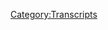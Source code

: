 {{Transcript
    | title         = [[291: Feline Contessas And Canine Capitalists]]
    | caption       = [https://knowledgefight.libsyn.com/knowledge-fight-feline-contessas-and-canine-capitalists Listen to this episode on Libsyn]
    | episodeNumber = [[291: Feline Contessas And Canine Capitalists|291]]
    | length        = 01:54:39
}}

{{MessageBox
    | header     = Warning: Bot Generated Content
    | text       = This transcript was automatically generated by transcription software and likely contains many mistakes and misattributions. Please check the audio for definitive quotes, attribution, and context.
    | image      = N3yvass4myg91.webp
    | imagewidth = 50px
    | id         = warning
}}

{{TranscriptBlock
    | name      = Unknown Speaker
    | timestamp = 00:00:00.000
    | text      = Andy in Kansas. You're on the air. Thanks for holding.
}}

{{TranscriptBlock
    | name      = Unknown Speaker
    | timestamp = 00:00:04.000
    | text      = Hello Alex. I'm a first time caller. I'm a huge fan. I love your work.
}}

{{TranscriptBlock
    | name      = Unknown Speaker
    | timestamp = 00:00:07.280
    | text      = I love you. Hey everybody. Welcome back to Knowledge Fight. I'm Dan.
}}

{{TranscriptBlock
    | name      = Unknown Speaker
    | timestamp = 00:00:09.919
    | text      = I'm Jordan. We're couple dudes. Like to sit around, drink novelty beverages,
}}

{{TranscriptBlock
    | name      = Unknown Speaker
    | timestamp = 00:00:13.199
    | text      = and talk about Alex Jones. Oh indeed we are, Dan.
}}

{{TranscriptBlock
    | name      = Unknown Speaker
    | timestamp = 00:00:16.239
    | text      = Jordan. Dan? Jordan.
}}

{{TranscriptBlock
    | name      = Unknown Speaker
    | timestamp = 00:00:18.000
    | text      = Who's your favorite movie monster? Favorite movie monster?
}}

{{TranscriptBlock
    | name      = Unknown Speaker
    | timestamp = 00:00:21.600
    | text      = Yeah. I don't like any of them.
}}

{{TranscriptBlock
    | name      = Unknown Speaker
    | timestamp = 00:00:23.839
    | text      = You don't like any of them? I don't like scary movies, but also those.
}}

{{TranscriptBlock
    | name      = Unknown Speaker
    | timestamp = 00:00:27.039
    | text      = If you're talking about like the Wolfman and that shit.
}}

{{TranscriptBlock
    | name      = Unknown Speaker
    | timestamp = 00:00:29.440
    | text      = Yeah, yeah, yeah. Maybe classic Universal Monsters.
}}

{{TranscriptBlock
    | name      = Unknown Speaker
    | timestamp = 00:00:32.640
    | text      = I didn't like any of them. You didn't like any of them?
}}

{{TranscriptBlock
    | name      = Unknown Speaker
    | timestamp = 00:00:35.200
    | text      = No, but I did like the song The Monster Mash. Okay.
}}

{{TranscriptBlock
    | name      = Unknown Speaker
    | timestamp = 00:00:38.799
    | text      = And look man, I knew, I want to talk about my, I want to talk about something real quick.
}}

{{TranscriptBlock
    | name      = Unknown Speaker
    | timestamp = 00:00:46.000
    | text      = Okay. And you knew my question wasn't going to get you there.
}}

{{TranscriptBlock
    | name      = Unknown Speaker
    | timestamp = 00:00:48.479
    | text      = No. I knew about all of Boris Pickett's other songs,
}}

{{TranscriptBlock
    | name      = Unknown Speaker
    | timestamp = 00:00:52.799
    | text      = like the Monster Swim and the sequel to the Monster Mash and the Climate Mash.
}}

{{TranscriptBlock
    | name      = Unknown Speaker
    | timestamp = 00:00:57.840
    | text      = He did the Climate Mash. He did, yeah.
}}

{{TranscriptBlock
    | name      = Unknown Speaker
    | timestamp = 00:01:00.560
    | text      = Okay. It's about climate change.
}}

{{TranscriptBlock
    | name      = Unknown Speaker
    | timestamp = 00:01:02.719
    | text      = Oh, okay. I was going to say, if he did that all the way back, whatever,
}}

{{TranscriptBlock
    | name      = Unknown Speaker
    | timestamp = 00:01:06.159
    | text      = the Monster Mash was relevant. The Monster Rap.
}}

{{TranscriptBlock
    | name      = Unknown Speaker
    | timestamp = 00:01:08.319
    | text      = The Monster Rap, that was great. I knew about these a long time ago,
}}

{{TranscriptBlock
    | name      = Unknown Speaker
    | timestamp = 00:01:11.519
    | text      = before everyone else started making jokes about, what kind of credibility am I trying to make here?
}}

{{TranscriptBlock
    | name      = Unknown Speaker
    | timestamp = 00:01:15.840
    | text      = I was going to say, you're... I don't feel like I can talk about my
}}

{{TranscriptBlock
    | name      = Unknown Speaker
    | timestamp = 00:01:19.439
    | text      = love of the idea that he just kept making those songs.
}}

{{TranscriptBlock
    | name      = Unknown Speaker
    | timestamp = 00:01:22.319
    | text      = I like it. Because now it's kind of like,
}}

{{TranscriptBlock
    | name      = Unknown Speaker
    | timestamp = 00:01:25.120
    | text      = eh, other people have pointed that out. It's not a novel observation for me.
}}

{{TranscriptBlock
    | name      = Unknown Speaker
    | timestamp = 00:01:29.040
    | text      = And that's pretty much my relationship with monsters.
}}

{{TranscriptBlock
    | name      = Unknown Speaker
    | timestamp = 00:01:33.120
    | text      = That's your only real, that's the tangent.
}}

{{TranscriptBlock
    | name      = Unknown Speaker
    | timestamp = 00:01:35.760
    | text      = When you asked me, who's your favorite universe, like classic movie monster,
}}

{{TranscriptBlock
    | name      = Unknown Speaker
    | timestamp = 00:01:39.760
    | text      = that's what came to my mind. It's like, I wish I could complain about the Monster Mash
}}

{{TranscriptBlock
    | name      = Unknown Speaker
    | timestamp = 00:01:44.239
    | text      = and the sequels and all that shit, but I can't.
}}

{{TranscriptBlock
    | name      = Unknown Speaker
    | timestamp = 00:01:47.200
    | text      = Well, there we go. We did learn something interesting about you though.
}}

{{TranscriptBlock
    | name      = Unknown Speaker
    | timestamp = 00:01:51.200
    | text      = Mm-hmm. One time for a live show, I wrote, it was a holiday show,
}}

{{TranscriptBlock
    | name      = Unknown Speaker
    | timestamp = 00:01:56.000
    | text      = and I wrote a remake of the Monster Mash about false flags, which is relevant to our show.
}}

{{TranscriptBlock
    | name      = Unknown Speaker
    | timestamp = 00:02:02.319
    | text      = Yeah. Yep. How did that go?
}}

{{TranscriptBlock
    | name      = Unknown Speaker
    | timestamp = 00:02:04.159
    | text      = I don't remember. I don't remember exactly, but it was like, was that a false flag?
}}

{{TranscriptBlock
    | name      = Unknown Speaker
    | timestamp = 00:02:11.759
    | text      = Anyway, this is a podcast where I know a lot about Alex Jones.
}}

{{TranscriptBlock
    | name      = Unknown Speaker
    | timestamp = 00:02:15.840
    | text      = And a lot about the Monster Mash. And song parodies. And Boris Pickett.
}}

{{TranscriptBlock
    | name      = Unknown Speaker
    | timestamp = 00:02:19.280
    | text      = And Boris Pickett. Wilson Pickett's long-lost brother.
}}

{{TranscriptBlock
    | name      = Unknown Speaker
    | timestamp = 00:02:23.120
    | text      = Incorrect.
}}

{{TranscriptBlock
    | name      = Unknown Speaker
    | timestamp = 00:02:24.080
    | text      = Sounds right. And I only know what you tell me about both.
}}

{{TranscriptBlock
    | name      = Unknown Speaker
    | timestamp = 00:02:26.319
    | text      = That's correct. Jordan, today we got an interesting Wacky Wednesday episode to go over.
}}

{{TranscriptBlock
    | name      = Unknown Speaker
    | timestamp = 00:02:30.080
    | text      = All right. All right.
}}

{{TranscriptBlock
    | name      = Unknown Speaker
    | timestamp = 00:02:30.879
    | text      = But before we get to any of that, which will be a humdinger, as I told you twice.
}}

{{TranscriptBlock
    | name      = Unknown Speaker
    | timestamp = 00:02:34.960
    | text      = You received two texts regarding the humdingerousness of this episode.
}}

{{TranscriptBlock
    | name      = Unknown Speaker
    | timestamp = 00:02:40.879
    | text      = I don't think that I can oversell things by saying humdinger a bunch of times.
}}

{{TranscriptBlock
    | name      = Unknown Speaker
    | timestamp = 00:02:44.800
    | text      = No.
}}

{{TranscriptBlock
    | name      = Unknown Speaker
    | timestamp = 00:02:45.360
    | text      = But I'm going to try. It's going to be a humdinger.
}}

{{TranscriptBlock
    | name      = Unknown Speaker
    | timestamp = 00:02:47.039
    | text      = It's going to be a humdinger.
}}

{{TranscriptBlock
    | name      = Unknown Speaker
    | timestamp = 00:02:47.599
    | text      = Something else that is a humdinger is how great I feel about our very generous,
}}

{{TranscriptBlock
    | name      = Unknown Speaker
    | timestamp = 00:02:51.919
    | text      = wonderful audience and some people who've supported the show.
}}

{{TranscriptBlock
    | name      = Unknown Speaker
    | timestamp = 00:02:55.439
    | text      = We got to send them out some thank yous.
}}

{{TranscriptBlock
    | name      = Unknown Speaker
    | timestamp = 00:02:57.280
    | text      = Absolutely.
}}

{{TranscriptBlock
    | name      = Unknown Speaker
    | timestamp = 00:02:58.240
    | text      = So first of all, Corey, thank you so much. You're now a policy wonk.
}}

{{TranscriptBlock
    | name      = Unknown Speaker
    | timestamp = 00:03:01.919
    | text      = I'm a policy wonk.
}}

{{TranscriptBlock
    | name      = Unknown Speaker
    | timestamp = 00:03:03.039
    | text      = Thank you, Corey.
}}

{{TranscriptBlock
    | name      = Unknown Speaker
    | timestamp = 00:03:03.599
    | text      = Thanks, Corey.
}}

{{TranscriptBlock
    | name      = Unknown Speaker
    | timestamp = 00:03:04.240
    | text      = Next, Jared, thank you so much. You are now a policy wonk.
}}

{{TranscriptBlock
    | name      = Unknown Speaker
    | timestamp = 00:03:07.520
    | text      = I'm a policy wonk.
}}

{{TranscriptBlock
    | name      = Unknown Speaker
    | timestamp = 00:03:08.639
    | text      = Thank you, Jerry.
}}

{{TranscriptBlock
    | name      = Unknown Speaker
    | timestamp = 00:03:09.199
    | text      = Thank you, Jerry.
}}

{{TranscriptBlock
    | name      = Unknown Speaker
    | timestamp = 00:03:10.479
    | text      = Next, Papercraft B, thank you so much. You are now a policy wonk.
}}

{{TranscriptBlock
    | name      = Unknown Speaker
    | timestamp = 00:03:14.560
    | text      = I'm a policy wonk.
}}

{{TranscriptBlock
    | name      = Unknown Speaker
    | timestamp = 00:03:15.759
    | text      = Thank you, Papercraft B.
}}

{{TranscriptBlock
    | name      = Unknown Speaker
    | timestamp = 00:03:17.360
    | text      = What about Papercraft A?
}}

{{TranscriptBlock
    | name      = Unknown Speaker
    | timestamp = 00:03:18.960
    | text      = Not getting any donations from Papercraft A.
}}

{{TranscriptBlock
    | name      = Unknown Speaker
    | timestamp = 00:03:20.800
    | text      = Oh, he died in NOM.
}}

{{TranscriptBlock
    | name      = Unknown Speaker
    | timestamp = 00:03:21.680
    | text      = Papercraft B, get in touch with Papercraft A.
}}

{{TranscriptBlock
    | name      = Unknown Speaker
    | timestamp = 00:03:23.919
    | text      = This is his son.
}}

{{TranscriptBlock
    | name      = Unknown Speaker
    | timestamp = 00:03:24.879
    | text      = Oh.
}}

{{TranscriptBlock
    | name      = Unknown Speaker
    | timestamp = 00:03:25.199
    | text      = He's carrying on the great Papercraft name.
}}

{{TranscriptBlock
    | name      = Unknown Speaker
    | timestamp = 00:03:27.439
    | text      = In that case, we apologize for your loss.
}}

{{TranscriptBlock
    | name      = Unknown Speaker
    | timestamp = 00:03:29.439
    | text      = We honor your father's service.
}}

{{TranscriptBlock
    | name      = Unknown Speaker
    | timestamp = 00:03:31.599
    | text      = Next, The Postman, thank you so much. You're now a policy wonk.
}}

{{TranscriptBlock
    | name      = Unknown Speaker
    | timestamp = 00:03:35.120
    | text      = I'm a policy wonk.
}}

{{TranscriptBlock
    | name      = Unknown Speaker
    | timestamp = 00:03:36.240
    | text      = Thank you so much, The Postman.
}}

{{TranscriptBlock
    | name      = Unknown Speaker
    | timestamp = 00:03:37.759
    | text      = What about Il Postino?
}}

{{TranscriptBlock
    | name      = Unknown Speaker
    | timestamp = 00:03:41.360
    | text      = Is this Karl Malone? These are my two questions.
}}

{{TranscriptBlock
    | name      = Unknown Speaker
    | timestamp = 00:03:43.599
    | text      = All right.
}}

{{TranscriptBlock
    | name      = Unknown Speaker
    | timestamp = 00:03:44.080
    | text      = Oh, I was thinking it was what's-his-name from the movie The Postman.
}}

{{TranscriptBlock
    | name      = Unknown Speaker
    | timestamp = 00:03:48.560
    | text      = Il Postino?
}}

{{TranscriptBlock
    | name      = Unknown Speaker
    | timestamp = 00:03:49.439
    | text      = No, you remember.
}}

{{TranscriptBlock
    | name      = Unknown Speaker
    | timestamp = 00:03:51.199
    | text      = Shit, he was also in Waterworld.
}}

{{TranscriptBlock
    | name      = Unknown Speaker
    | timestamp = 00:03:52.639
    | text      = Kevin Costner.
}}

{{TranscriptBlock
    | name      = Unknown Speaker
    | timestamp = 00:03:53.520
    | text      = It's Kevin Costner.
}}

{{TranscriptBlock
    | name      = Unknown Speaker
    | timestamp = 00:03:54.319
    | text      = Tom Petty is also in that movie.
}}

{{TranscriptBlock
    | name      = Unknown Speaker
    | timestamp = 00:03:55.520
    | text      = Tom Petty is in The Postman?
}}

{{TranscriptBlock
    | name      = Unknown Speaker
    | timestamp = 00:03:56.879
    | text      = Yeah.
}}

{{TranscriptBlock
    | name      = Unknown Speaker
    | timestamp = 00:03:57.199
    | text      = Oh.
}}

{{TranscriptBlock
    | name      = Unknown Speaker
    | timestamp = 00:03:58.240
    | text      = Also, finally, I'd like to say thank you to not Tom Petty,
}}

{{TranscriptBlock
    | name      = Unknown Speaker
    | timestamp = 00:04:00.960
    | text      = although much like Papercraft A, we mourn his loss.
}}

{{TranscriptBlock
    | name      = Unknown Speaker
    | timestamp = 00:04:03.840
    | text      = Yeah.
}}

{{TranscriptBlock
    | name      = Unknown Speaker
    | timestamp = 00:04:06.080
    | text      = Finally, I'd like to say thank you to someone who donated on an elevated level.
}}

{{TranscriptBlock
    | name      = Unknown Speaker
    | timestamp = 00:04:08.800
    | text      = We appreciate it very much.
}}

{{TranscriptBlock
    | name      = Unknown Speaker
    | timestamp = 00:04:09.919
    | text      = So, Amanda, thank you so much. You are now a technocrat.
}}

{{TranscriptBlock
    | name      = Unknown Speaker
    | timestamp = 00:04:12.560
    | text      = I'm a policy wonk.
}}

{{TranscriptBlock
    | name      = Unknown Speaker
    | timestamp = 00:04:14.400
    | text      = Four stars. Go home to your mother and tell her you're brilliant.
}}

{{TranscriptBlock
    | name      = Unknown Speaker
    | timestamp = 00:04:17.199
    | text      = Someone, someone sodomite sent me a bucket of poop.
}}

{{TranscriptBlock
    | name      = Unknown Speaker
    | timestamp = 00:04:19.839
    | text      = Daddy Shark.
}}

{{TranscriptBlock
    | name      = Unknown Speaker
    | timestamp = 00:04:22.319
    | text      = Jar Jar Binks has a Caribbean black accent.
}}

{{TranscriptBlock
    | name      = Unknown Speaker
    | timestamp = 00:04:26.560
    | text      = He's a loser, little, little titty baby.
}}

{{TranscriptBlock
    | name      = Unknown Speaker
    | timestamp = 00:04:29.680
    | text      = I don't want to hate black people.
}}

{{TranscriptBlock
    | name      = Unknown Speaker
    | timestamp = 00:04:31.279
    | text      = I renounce Jesus Christ.
}}

{{TranscriptBlock
    | name      = Unknown Speaker
    | timestamp = 00:04:33.120
    | text      = Thank you so much, Amanda.
}}

{{TranscriptBlock
    | name      = Unknown Speaker
    | timestamp = 00:04:34.240
    | text      = Thank you very much, Amanda.
}}

{{TranscriptBlock
    | name      = Unknown Speaker
    | timestamp = 00:04:35.519
    | text      = If you're listening out there and you're thinking,
}}

{{TranscriptBlock
    | name      = Unknown Speaker
    | timestamp = 00:04:36.879
    | text      = I like this show, I'd like to support these guys,
}}

{{TranscriptBlock
    | name      = Unknown Speaker
    | timestamp = 00:04:38.720
    | text      = do you can do that by going to our website, knowledgefight.com,
}}

{{TranscriptBlock
    | name      = Unknown Speaker
    | timestamp = 00:04:41.199
    | text      = clicking that button to support the show.
}}

{{TranscriptBlock
    | name      = Unknown Speaker
    | timestamp = 00:04:42.639
    | text      = We would appreciate it.
}}

{{TranscriptBlock
    | name      = Unknown Speaker
    | timestamp = 00:04:43.360
    | text      = It'd be kind.
}}

{{TranscriptBlock
    | name      = Unknown Speaker
    | timestamp = 00:04:44.079
    | text      = Good news, bad news, Jordan.
}}

{{TranscriptBlock
    | name      = Unknown Speaker
    | timestamp = 00:04:45.439
    | text      = Good news, bad news.
}}

{{TranscriptBlock
    | name      = Unknown Speaker
    | timestamp = 00:04:46.079
    | text      = About our goal.
}}

{{TranscriptBlock
    | name      = Unknown Speaker
    | timestamp = 00:04:47.120
    | text      = Okay.
}}

{{TranscriptBlock
    | name      = Unknown Speaker
    | timestamp = 00:04:47.920
    | text      = The goal is for me to get a tattoo.
}}

{{TranscriptBlock
    | name      = Unknown Speaker
    | timestamp = 00:04:49.519
    | text      = The tattoo has been hit.
}}

{{TranscriptBlock
    | name      = Unknown Speaker
    | timestamp = 00:04:50.639
    | text      = We crossed that goal.
}}

{{TranscriptBlock
    | name      = Unknown Speaker
    | timestamp = 00:04:51.839
    | text      = That's the good news.
}}

{{TranscriptBlock
    | name      = Unknown Speaker
    | timestamp = 00:04:52.720
    | text      = Good news?
}}

{{TranscriptBlock
    | name      = Unknown Speaker
    | timestamp = 00:04:53.120
    | text      = You know what the bad news is?
}}

{{TranscriptBlock
    | name      = Unknown Speaker
    | timestamp = 00:04:54.480
    | text      = Every tattoo artist in the tri-state area has been randomly hit by measles.
}}

{{TranscriptBlock
    | name      = Unknown Speaker
    | timestamp = 00:04:58.240
    | text      = So you've heard the bad news.
}}

{{TranscriptBlock
    | name      = Unknown Speaker
    | timestamp = 00:04:59.199
    | text      = I have heard the bad news.
}}

{{TranscriptBlock
    | name      = Unknown Speaker
    | timestamp = 00:05:00.240
    | text      = That is not the bad news.
}}

{{TranscriptBlock
    | name      = Unknown Speaker
    | timestamp = 00:05:01.120
    | text      = Okay.
}}

{{TranscriptBlock
    | name      = Unknown Speaker
    | timestamp = 00:05:01.680
    | text      = People, a couple people have erased their donations and we are now below the goal.
}}

{{TranscriptBlock
    | name      = Unknown Speaker
    | timestamp = 00:05:10.399
    | text      = That's exactly like how my life goes.
}}

{{TranscriptBlock
    | name      = Unknown Speaker
    | timestamp = 00:05:12.879
    | text      = That's, that seems like such a perfect microcosm.
}}

{{TranscriptBlock
    | name      = Unknown Speaker
    | timestamp = 00:05:16.000
    | text      = Like, haha, all right.
}}

{{TranscriptBlock
    | name      = Unknown Speaker
    | timestamp = 00:05:19.199
    | text      = But I can't hold that against people.
}}

{{TranscriptBlock
    | name      = Unknown Speaker
    | timestamp = 00:05:20.480
    | text      = Everyone is so great.
}}

{{TranscriptBlock
    | name      = Unknown Speaker
    | timestamp = 00:05:21.279
    | text      = I'm going to get this tattoo as soon as I can, no matter what.
}}

{{TranscriptBlock
    | name      = Unknown Speaker
    | timestamp = 00:05:24.000
    | text      = I meant to do it this weekend, but the design wasn't finished.
}}

{{TranscriptBlock
    | name      = Unknown Speaker
    | timestamp = 00:05:26.879
    | text      = But we will get to that and we'll start sort of trying to figure out what the next goal is.
}}

{{TranscriptBlock
    | name      = Unknown Speaker
    | timestamp = 00:05:31.439
    | text      = Absolutely.
}}

{{TranscriptBlock
    | name      = Unknown Speaker
    | timestamp = 00:05:31.759
    | text      = Maybe another documentary if people are interested in that.
}}

{{TranscriptBlock
    | name      = Unknown Speaker
    | timestamp = 00:05:34.879
    | text      = Could be.
}}

{{TranscriptBlock
    | name      = Unknown Speaker
    | timestamp = 00:05:36.240
    | text      = Or we might brainstorm some other thing.
}}

{{TranscriptBlock
    | name      = Unknown Speaker
    | timestamp = 00:05:38.079
    | text      = Maybe a live show, maybe a couple live shows.
}}

{{TranscriptBlock
    | name      = Unknown Speaker
    | timestamp = 00:05:40.639
    | text      = Maybe a regional goal.
}}

{{TranscriptBlock
    | name      = Unknown Speaker
    | timestamp = 00:05:42.399
    | text      = Maybe.
}}

{{TranscriptBlock
    | name      = Unknown Speaker
    | timestamp = 00:05:42.879
    | text      = Yeah.
}}

{{TranscriptBlock
    | name      = Unknown Speaker
    | timestamp = 00:05:43.600
    | text      = We can't do that.
}}

{{TranscriptBlock
    | name      = Unknown Speaker
    | timestamp = 00:05:44.399
    | text      = I know.
}}

{{TranscriptBlock
    | name      = Unknown Speaker
    | timestamp = 00:05:44.800
    | text      = Of course not.
}}

{{TranscriptBlock
    | name      = Unknown Speaker
    | timestamp = 00:05:45.279
    | text      = That would be insane.
}}

{{TranscriptBlock
    | name      = Unknown Speaker
    | timestamp = 00:05:46.639
    | text      = No, I mean we don't have the technology.
}}

{{TranscriptBlock
    | name      = Unknown Speaker
    | timestamp = 00:05:48.319
    | text      = Right.
}}

{{TranscriptBlock
    | name      = Unknown Speaker
    | timestamp = 00:05:48.560
    | text      = That's what I'm saying.
}}

{{TranscriptBlock
    | name      = Unknown Speaker
    | timestamp = 00:05:49.279
    | text      = Oh, okay.
}}

{{TranscriptBlock
    | name      = Unknown Speaker
    | timestamp = 00:05:50.639
    | text      = So Jordan, today we've got a Wacky Wednesday episode for you.
}}

{{TranscriptBlock
    | name      = Unknown Speaker
    | timestamp = 00:05:54.959
    | text      = Yes.
}}

{{TranscriptBlock
    | name      = Unknown Speaker
    | timestamp = 00:05:56.000
    | text      = For you.
}}

{{TranscriptBlock
    | name      = Unknown Speaker
    | timestamp = 00:05:56.639
    | text      = Not for the audience.
}}

{{TranscriptBlock
    | name      = Unknown Speaker
    | timestamp = 00:05:57.920
    | text      = For you.
}}

{{TranscriptBlock
    | name      = Unknown Speaker
    | timestamp = 00:05:58.399
    | text      = For me specifically.
}}

{{TranscriptBlock
    | name      = Unknown Speaker
    | timestamp = 00:05:59.759
    | text      = And so what it is, is it's Project Camelot stuff.
}}

{{TranscriptBlock
    | name      = Unknown Speaker
    | timestamp = 00:06:03.600
    | text      = Yeah.
}}

{{TranscriptBlock
    | name      = Unknown Speaker
    | timestamp = 00:06:03.759
    | text      = But it's not really.
}}

{{TranscriptBlock
    | name      = Unknown Speaker
    | timestamp = 00:06:05.279
    | text      = Okay.
}}

{{TranscriptBlock
    | name      = Unknown Speaker
    | timestamp = 00:06:06.000
    | text      = You know what, this is one of the things that I value the most about doing Wacky Wednesdays.
}}

{{TranscriptBlock
    | name      = Unknown Speaker
    | timestamp = 00:06:12.560
    | text      = Being able to take a break from Alex Jones.
}}

{{TranscriptBlock
    | name      = Unknown Speaker
    | timestamp = 00:06:14.720
    | text      = One of the big things is being able to tell stories.
}}

{{TranscriptBlock
    | name      = Unknown Speaker
    | timestamp = 00:06:18.319
    | text      = Being able to get into the muck.
}}

{{TranscriptBlock
    | name      = Unknown Speaker
    | timestamp = 00:06:21.199
    | text      = And I believe that what I'm about to present in front of you is a literally insane string
}}

{{TranscriptBlock
    | name      = Unknown Speaker
    | timestamp = 00:06:29.839
    | text      = of things I learned about.
}}

{{TranscriptBlock
    | name      = Unknown Speaker
    | timestamp = 00:06:31.040
    | text      = Okay.
}}

{{TranscriptBlock
    | name      = Unknown Speaker
    | timestamp = 00:06:31.519
    | text      = I mentioned last week that we couldn't have a Wacky Wednesday because there's something
}}

{{TranscriptBlock
    | name      = Unknown Speaker
    | timestamp = 00:06:34.240
    | text      = I was working on and still sort of looking at.
}}

{{TranscriptBlock
    | name      = Unknown Speaker
    | timestamp = 00:06:36.720
    | text      = And that is this.
}}

{{TranscriptBlock
    | name      = Unknown Speaker
    | timestamp = 00:06:37.360
    | text      = That is this.
}}

{{TranscriptBlock
    | name      = Unknown Speaker
    | timestamp = 00:06:38.319
    | text      = Yes.
}}

{{TranscriptBlock
    | name      = Unknown Speaker
    | timestamp = 00:06:38.879
    | text      = Are you ready?
}}

{{TranscriptBlock
    | name      = Unknown Speaker
    | timestamp = 00:06:40.399
    | text      = I've never been more in suspense as to whether or not this is truly a humdinger.
}}

{{TranscriptBlock
    | name      = Unknown Speaker
    | timestamp = 00:06:45.279
    | text      = It's a humdinger.
}}

{{TranscriptBlock
    | name      = Unknown Speaker
    | timestamp = 00:06:45.920
    | text      = Okay.
}}

{{TranscriptBlock
    | name      = Unknown Speaker
    | timestamp = 00:06:46.480
    | text      = So on our last episode about Carrie Cassidy's adventures pretending that convicted murderer
}}

{{TranscriptBlock
    | name      = Unknown Speaker
    | timestamp = 00:06:50.959
    | text      = Mark Richards, her adventure trying to pretend that he's actually a secret space program
}}

{{TranscriptBlock
    | name      = Unknown Speaker
    | timestamp = 00:06:56.639
    | text      = who's friends with raptor aliens.
}}

{{TranscriptBlock
    | name      = Unknown Speaker
    | timestamp = 00:06:58.560
    | text      = On that last time that we looked into that stuff, it came up that there's a British guy
}}

{{TranscriptBlock
    | name      = Unknown Speaker
    | timestamp = 00:07:02.240
    | text      = making a documentary about how Mark is full of shit.
}}

{{TranscriptBlock
    | name      = Unknown Speaker
    | timestamp = 00:07:05.120
    | text      = After watching the trailer for that documentary, my response was that it looked pretty amazing.
}}

{{TranscriptBlock
    | name      = Unknown Speaker
    | timestamp = 00:07:09.839
    | text      = The story of Mark Richards is absolutely one that deserves more attention.
}}

{{TranscriptBlock
    | name      = Unknown Speaker
    | timestamp = 00:07:13.279
    | text      = It has a true crime angle.
}}

{{TranscriptBlock
    | name      = Unknown Speaker
    | timestamp = 00:07:14.720
    | text      = It has a sci-fi angle.
}}

{{TranscriptBlock
    | name      = Unknown Speaker
    | timestamp = 00:07:16.079
    | text      = It has a love story.
}}

{{TranscriptBlock
    | name      = Unknown Speaker
    | timestamp = 00:07:17.199
    | text      = You know, both with Mark and his wife and with Mark and the raptor princess.
}}

{{TranscriptBlock
    | name      = Unknown Speaker
    | timestamp = 00:07:20.879
    | text      = Yes.
}}

{{TranscriptBlock
    | name      = Unknown Speaker
    | timestamp = 00:07:21.120
    | text      = Who's in space.
}}

{{TranscriptBlock
    | name      = Unknown Speaker
    | timestamp = 00:07:21.759
    | text      = There's a lot of angles.
}}

{{TranscriptBlock
    | name      = Unknown Speaker
    | timestamp = 00:07:22.879
    | text      = Yeah, yeah, yeah.
}}

{{TranscriptBlock
    | name      = Unknown Speaker
    | timestamp = 00:07:23.600
    | text      = And we haven't even gotten to Minerva.
}}

{{TranscriptBlock
    | name      = Unknown Speaker
    | timestamp = 00:07:25.279
    | text      = No, that's for the tech nerds, for the hard sci-fi.
}}

{{TranscriptBlock
    | name      = Unknown Speaker
    | timestamp = 00:07:29.199
    | text      = The hard sci-fi.
}}

{{TranscriptBlock
    | name      = Unknown Speaker
    | timestamp = 00:07:32.879
    | text      = The story has it all.
}}

{{TranscriptBlock
    | name      = Unknown Speaker
    | timestamp = 00:07:34.480
    | text      = Really, it does.
}}

{{TranscriptBlock
    | name      = Unknown Speaker
    | timestamp = 00:07:35.360
    | text      = So the idea of someone making a documentary about it, obviously I'm like, fuck yes, let's
}}

{{TranscriptBlock
    | name      = Unknown Speaker
    | timestamp = 00:07:39.680
    | text      = do this.
}}

{{TranscriptBlock
    | name      = Unknown Speaker
    | timestamp = 00:07:40.639
    | text      = I got very excited about the possibility that someone who had the funding to do it and was
}}

{{TranscriptBlock
    | name      = Unknown Speaker
    | timestamp = 00:07:44.959
    | text      = able to interview people involved in the murder that Mark committed, as well as delusional
}}

{{TranscriptBlock
    | name      = Unknown Speaker
    | timestamp = 00:07:50.319
    | text      = defenders like Carrie, I got really excited about that possibility that what we could
}}

{{TranscriptBlock
    | name      = Unknown Speaker
    | timestamp = 00:07:54.079
    | text      = possibly see come from this.
}}

{{TranscriptBlock
    | name      = Unknown Speaker
    | timestamp = 00:07:55.439
    | text      = Yeah.
}}

{{TranscriptBlock
    | name      = Unknown Speaker
    | timestamp = 00:07:56.079
    | text      = My tone was very positive about it.
}}

{{TranscriptBlock
    | name      = Unknown Speaker
    | timestamp = 00:07:58.480
    | text      = And that was based pretty much entirely on the trailer, which showed damning testimony
}}

{{TranscriptBlock
    | name      = Unknown Speaker
    | timestamp = 00:08:02.319
    | text      = against Mark and hilarious moments where Carrie Cassidy tries to convince the filmmaker that
}}

{{TranscriptBlock
    | name      = Unknown Speaker
    | timestamp = 00:08:07.199
    | text      = Mark was off planet when the murder happened and his friends with raptors.
}}

{{TranscriptBlock
    | name      = Unknown Speaker
    | timestamp = 00:08:11.120
    | text      = But the more I thought about it, the more something didn't quite sit right.
}}

{{TranscriptBlock
    | name      = Unknown Speaker
    | timestamp = 00:08:15.519
    | text      = Who was this guy making this documentary?
}}

{{TranscriptBlock
    | name      = Unknown Speaker
    | timestamp = 00:08:17.680
    | text      = I was about to say, there's a very large butt coming and I feel like we're going to find
}}

{{TranscriptBlock
    | name      = Unknown Speaker
    | timestamp = 00:08:21.920
    | text      = out that the guy who makes the documentary is even crazier than Mark Richards.
}}

{{TranscriptBlock
    | name      = Unknown Speaker
    | timestamp = 00:08:25.759
    | text      = Well, I don't know anything about him.
}}

{{TranscriptBlock
    | name      = Unknown Speaker
    | timestamp = 00:08:27.120
    | text      = Is he legit?
}}

{{TranscriptBlock
    | name      = Unknown Speaker
    | timestamp = 00:08:28.000
    | text      = I mean, I realize that, like I said, I know nothing about this guy other than Carrie's
}}

{{TranscriptBlock
    | name      = Unknown Speaker
    | timestamp = 00:08:32.320
    | text      = accusation that he's a dildo salesman engaged in a hatchet job against Mark Richards at
}}

{{TranscriptBlock
    | name      = Unknown Speaker
    | timestamp = 00:08:36.320
    | text      = the behest of the reptilian cabal.
}}

{{TranscriptBlock
    | name      = Unknown Speaker
    | timestamp = 00:08:38.000
    | text      = If she's right on that one, we're in real trouble.
}}

{{TranscriptBlock
    | name      = Unknown Speaker
    | timestamp = 00:08:40.399
    | text      = I don't think so.
}}

{{TranscriptBlock
    | name      = Unknown Speaker
    | timestamp = 00:08:41.919
    | text      = But I realize that's the extent of what I really knew about him.
}}

{{TranscriptBlock
    | name      = Unknown Speaker
    | timestamp = 00:08:44.960
    | text      = And that's not acceptable.
}}

{{TranscriptBlock
    | name      = Unknown Speaker
    | timestamp = 00:08:46.080
    | text      = Yeah.
}}

{{TranscriptBlock
    | name      = Unknown Speaker
    | timestamp = 00:08:46.559
    | text      = If there's anything I tried to do on this podcast, it's to learn as much as I can, especially
}}

{{TranscriptBlock
    | name      = Unknown Speaker
    | timestamp = 00:08:51.279
    | text      = about the things that matter the least.
}}

{{TranscriptBlock
    | name      = Unknown Speaker
    | timestamp = 00:08:53.600
    | text      = I don't know nearly enough about this British guy who's making this documentary about a
}}

{{TranscriptBlock
    | name      = Unknown Speaker
    | timestamp = 00:08:57.200
    | text      = subject that we've covered on our show pretty much since we started doing this show exhaustively.
}}

{{TranscriptBlock
    | name      = Unknown Speaker
    | timestamp = 00:09:02.080
    | text      = So I set out to learn a little bit more about this guy, this guy named Kevin Moore.
}}

{{TranscriptBlock
    | name      = Unknown Speaker
    | timestamp = 00:09:06.960
    | text      = And that's what we're going to be talking about here today.
}}

{{TranscriptBlock
    | name      = Unknown Speaker
    | timestamp = 00:09:09.279
    | text      = Jesus, he convinced three children to murder somebody.
}}

{{TranscriptBlock
    | name      = Unknown Speaker
    | timestamp = 00:09:14.240
    | text      = He's mad at Mark Richards because he took his record away.
}}

{{TranscriptBlock
    | name      = Unknown Speaker
    | timestamp = 00:09:16.960
    | text      = He only convinced one other guy to come on.
}}

{{TranscriptBlock
    | name      = Unknown Speaker
    | timestamp = 00:09:18.799
    | text      = Don't don't don't engage in flippant libel.
}}

{{TranscriptBlock
    | name      = Unknown Speaker
    | timestamp = 00:09:23.600
    | text      = That's a dangerous game.
}}

{{TranscriptBlock
    | name      = Unknown Speaker
    | timestamp = 00:09:24.879
    | text      = Apologies, apologies.
}}

{{TranscriptBlock
    | name      = Unknown Speaker
    | timestamp = 00:09:26.480
    | text      = If you take Kevin at his word, here is his rationale for why he decided to make a documentary
}}

{{TranscriptBlock
    | name      = Unknown Speaker
    | timestamp = 00:09:32.080
    | text      = about Mark Richards.
}}

{{TranscriptBlock
    | name      = Unknown Speaker
    | timestamp = 00:09:34.399
    | text      = This is the first docu-series of its kind looking into frauds in the UFO and alternative
}}

{{TranscriptBlock
    | name      = Unknown Speaker
    | timestamp = 00:09:40.720
    | text      = communities that I represent as well.
}}

{{TranscriptBlock
    | name      = Unknown Speaker
    | timestamp = 00:09:43.600
    | text      = Some of the damage that this does to the communities is not only is it damaging to
}}

{{TranscriptBlock
    | name      = Unknown Speaker
    | timestamp = 00:09:48.480
    | text      = credible researchers, but it's also damaging to people's awakening.
}}

{{TranscriptBlock
    | name      = Unknown Speaker
    | timestamp = 00:09:53.039
    | text      = You know, when when people are trying to explore the idea that, you know, there's a greater
}}

{{TranscriptBlock
    | name      = Unknown Speaker
    | timestamp = 00:09:58.320
    | text      = reality.
}}

{{TranscriptBlock
    | name      = Unknown Speaker
    | timestamp = 00:09:59.279
    | text      = And when it's met with misinformation and disinformation, you know, that's something
}}

{{TranscriptBlock
    | name      = Unknown Speaker
    | timestamp = 00:10:04.159
    | text      = that I can't, you know, I've made it my calling right now or part of my calling to show the
}}

{{TranscriptBlock
    | name      = Unknown Speaker
    | timestamp = 00:10:11.200
    | text      = opposite side of some of these so-called whistleblowers.
}}

{{TranscriptBlock
    | name      = Unknown Speaker
    | timestamp = 00:10:14.960
    | text      = You see, you may seem like you see some indications of red flags, but I think that you're being
}}

{{TranscriptBlock
    | name      = Unknown Speaker
    | timestamp = 00:10:19.360
    | text      = a little bit overly capricious.
}}

{{TranscriptBlock
    | name      = Unknown Speaker
    | timestamp = 00:10:21.679
    | text      = Like you're being a little bit overly judgmental based on what you assume is going to happen.
}}

{{TranscriptBlock
    | name      = Unknown Speaker
    | timestamp = 00:10:27.759
    | text      = Like, well, you you have no reason.
}}

{{TranscriptBlock
    | name      = Unknown Speaker
    | timestamp = 00:10:29.679
    | text      = You have no reason to say it.
}}

{{TranscriptBlock
    | name      = Unknown Speaker
    | timestamp = 00:10:30.720
    | text      = I don't like the word awakening.
}}

{{TranscriptBlock
    | name      = Unknown Speaker
    | timestamp = 00:10:32.240
    | text      = Right.
}}

{{TranscriptBlock
    | name      = Unknown Speaker
    | timestamp = 00:10:32.559
    | text      = Well, but I mean, that could mean a whole bunch of different things.
}}

{{TranscriptBlock
    | name      = Unknown Speaker
    | timestamp = 00:10:34.960
    | text      = Good.
}}

{{TranscriptBlock
    | name      = Unknown Speaker
    | timestamp = 00:10:35.360
    | text      = If you take him at what he's saying, he's saying that there are credible researchers
}}

{{TranscriptBlock
    | name      = Unknown Speaker
    | timestamp = 00:10:39.120
    | text      = in the field and people like Mark Richards, they are a disservice to those people who
}}

{{TranscriptBlock
    | name      = Unknown Speaker
    | timestamp = 00:10:44.080
    | text      = are actively searching because, you know, like I think that there are people who aren't
}}

{{TranscriptBlock
    | name      = Unknown Speaker
    | timestamp = 00:10:48.159
    | text      = crazy, who are into aliens and stuff like that.
}}

{{TranscriptBlock
    | name      = Unknown Speaker
    | timestamp = 00:10:50.879
    | text      = That that absolutely exists in this wide old world.
}}

{{TranscriptBlock
    | name      = Unknown Speaker
    | timestamp = 00:10:54.240
    | text      = So if you take him at like, just boil down what he's saying to that crystalline center.
}}

{{TranscriptBlock
    | name      = Unknown Speaker
    | timestamp = 00:11:00.799
    | text      = Well, I don't know.
}}

{{TranscriptBlock
    | name      = Unknown Speaker
    | timestamp = 00:11:01.679
    | text      = It sounds like a pretty decent motivation for making a documentary.
}}

{{TranscriptBlock
    | name      = Unknown Speaker
    | timestamp = 00:11:05.360
    | text      = So he reiterates it here in this next clip.
}}

{{TranscriptBlock
    | name      = Unknown Speaker
    | timestamp = 00:11:08.960
    | text      = Why did I do it?
}}

{{TranscriptBlock
    | name      = Unknown Speaker
    | timestamp = 00:11:09.840
    | text      = Well, it was it was just to try to give us some context in the stories that are out there
}}

{{TranscriptBlock
    | name      = Unknown Speaker
    | timestamp = 00:11:14.639
    | text      = now.
}}

{{TranscriptBlock
    | name      = Unknown Speaker
    | timestamp = 00:11:14.799
    | text      = There's Mark Richards is one story.
}}

{{TranscriptBlock
    | name      = Unknown Speaker
    | timestamp = 00:11:17.360
    | text      = There are so many other stories.
}}

{{TranscriptBlock
    | name      = Unknown Speaker
    | timestamp = 00:11:18.639
    | text      = How many how much disinformation do you think there is in the field?
}}

{{TranscriptBlock
    | name      = Unknown Speaker
    | timestamp = 00:11:23.039
    | text      = So you get the sense that this is really how he's presenting the motivation that he has
}}

{{TranscriptBlock
    | name      = Unknown Speaker
    | timestamp = 00:11:27.120
    | text      = for embarking on this documentary about Mark Richards actually being a murderer and Gary
}}

{{TranscriptBlock
    | name      = Unknown Speaker
    | timestamp = 00:11:32.399
    | text      = Cassidy and Joanne Richards being just these people who are full of shit and helping him
}}

{{TranscriptBlock
    | name      = Unknown Speaker
    | timestamp = 00:11:37.919
    | text      = a murderer push his story on the masses.
}}

{{TranscriptBlock
    | name      = Unknown Speaker
    | timestamp = 00:11:40.320
    | text      = Right.
}}

{{TranscriptBlock
    | name      = Unknown Speaker
    | timestamp = 00:11:40.879
    | text      = So is this fair?
}}

{{TranscriptBlock
    | name      = Unknown Speaker
    | timestamp = 00:11:43.120
    | text      = Is this complete bullshit?
}}

{{TranscriptBlock
    | name      = Unknown Speaker
    | timestamp = 00:11:45.200
    | text      = Only time will tell.
}}

{{TranscriptBlock
    | name      = Unknown Speaker
    | timestamp = 00:11:46.559
    | text      = And, you know, a couple hours, you'll know you'll have a pretty good idea in a couple
}}

{{TranscriptBlock
    | name      = Unknown Speaker
    | timestamp = 00:11:53.519
    | text      = hours.
}}

{{TranscriptBlock
    | name      = Unknown Speaker
    | timestamp = 00:11:53.840
    | text      = OK, so Kevin Moore has a YouTube channel that's been active since October 19th, 2011, when
}}

{{TranscriptBlock
    | name      = Unknown Speaker
    | timestamp = 00:12:00.240
    | text      = he posted a teaser trailer for his forthcoming show called The Moore Show.
}}

{{TranscriptBlock
    | name      = Unknown Speaker
    | timestamp = 00:12:04.960
    | text      = This is a show that he was trying to sell to people that was vaguely a spiritualist
}}

{{TranscriptBlock
    | name      = Unknown Speaker
    | timestamp = 00:12:09.120
    | text      = talk show on which he would interview writers and actors from the UK, as well as astronomers
}}

{{TranscriptBlock
    | name      = Unknown Speaker
    | timestamp = 00:12:13.759
    | text      = and political activists.
}}

{{TranscriptBlock
    | name      = Unknown Speaker
    | timestamp = 00:12:15.440
    | text      = There's the appearance of this being a pretty normal show, but just with a slight undercurrent
}}

{{TranscriptBlock
    | name      = Unknown Speaker
    | timestamp = 00:12:20.080
    | text      = of New Age stuff.
}}

{{TranscriptBlock
    | name      = Unknown Speaker
    | timestamp = 00:12:20.960
    | text      = Yeah.
}}

{{TranscriptBlock
    | name      = Unknown Speaker
    | timestamp = 00:12:21.360
    | text      = Which I am into, quite frankly.
}}

{{TranscriptBlock
    | name      = Unknown Speaker
    | timestamp = 00:12:23.200
    | text      = No, no, no.
}}

{{TranscriptBlock
    | name      = Unknown Speaker
    | timestamp = 00:12:23.759
    | text      = As far as I'm not going to buy into everything you say, but that's a kind of entertainment
}}

{{TranscriptBlock
    | name      = Unknown Speaker
    | timestamp = 00:12:28.159
    | text      = that I can kind of get into, like non-aggressive New Age nonsense.
}}

{{TranscriptBlock
    | name      = Unknown Speaker
    | timestamp = 00:12:33.840
    | text      = Yeah, yeah, yeah.
}}

{{TranscriptBlock
    | name      = Unknown Speaker
    | timestamp = 00:12:35.600
    | text      = Non-threatening.
}}

{{TranscriptBlock
    | name      = Unknown Speaker
    | timestamp = 00:12:36.399
    | text      = Yeah, I can enjoy that for a little while while I'm bored.
}}

{{TranscriptBlock
    | name      = Unknown Speaker
    | timestamp = 00:12:40.240
    | text      = Right.
}}

{{TranscriptBlock
    | name      = Unknown Speaker
    | timestamp = 00:12:40.960
    | text      = As his channel began, that seemed to be the path he was following.
}}

{{TranscriptBlock
    | name      = Unknown Speaker
    | timestamp = 00:12:44.639
    | text      = He had an interview with Stanley Kubrick's grandson, who happens to now be a musician.
}}

{{TranscriptBlock
    | name      = Unknown Speaker
    | timestamp = 00:12:48.879
    | text      = There were a few apparently plain interviews, but this pretty quickly turned into a conspiracy
}}

{{TranscriptBlock
    | name      = Unknown Speaker
    | timestamp = 00:12:54.399
    | text      = New Age theme show.
}}

{{TranscriptBlock
    | name      = Unknown Speaker
    | timestamp = 00:12:56.720
    | text      = It became the clear focus of the show as he started to talk to Freemasons, people who
}}

{{TranscriptBlock
    | name      = Unknown Speaker
    | timestamp = 00:13:02.240
    | text      = called themselves color psychics.
}}

{{TranscriptBlock
    | name      = Unknown Speaker
    | timestamp = 00:13:04.320
    | text      = Um, okay.
}}

{{TranscriptBlock
    | name      = Unknown Speaker
    | timestamp = 00:13:05.519
    | text      = Well, I don't know what that means, but it's something to do with the palette, I guess.
}}

{{TranscriptBlock
    | name      = Unknown Speaker
    | timestamp = 00:13:08.720
    | text      = Sure, sure.
}}

{{TranscriptBlock
    | name      = Unknown Speaker
    | timestamp = 00:13:09.200
    | text      = And then he talked to a bunch of folks who wanted to tell you how imminent UFO disclosure
}}

{{TranscriptBlock
    | name      = Unknown Speaker
    | timestamp = 00:13:14.320
    | text      = was.
}}

{{TranscriptBlock
    | name      = Unknown Speaker
    | timestamp = 00:13:14.559
    | text      = It was right around the corner.
}}

{{TranscriptBlock
    | name      = Unknown Speaker
    | timestamp = 00:13:16.320
    | text      = But all the while, straightforward musical acts would still make appearances, and he
}}

{{TranscriptBlock
    | name      = Unknown Speaker
    | timestamp = 00:13:20.320
    | text      = would have interviews with guests like David Prowse, who played Darth Vader, and Joe Frost
}}

{{TranscriptBlock
    | name      = Unknown Speaker
    | timestamp = 00:13:25.279
    | text      = from the show Supernanny.
}}

{{TranscriptBlock
    | name      = Unknown Speaker
    | timestamp = 00:13:26.480
    | text      = That sounds fun.
}}

{{TranscriptBlock
    | name      = Unknown Speaker
    | timestamp = 00:13:27.200
    | text      = Yeah, so he had some, like, kernel of tethering to like a normal show.
}}

{{TranscriptBlock
    | name      = Unknown Speaker
    | timestamp = 00:13:32.399
    | text      = We're getting a little British Joe Rogan.
}}

{{TranscriptBlock
    | name      = Unknown Speaker
    | timestamp = 00:13:35.759
    | text      = Uh, not nearly as aggro.
}}

{{TranscriptBlock
    | name      = Unknown Speaker
    | timestamp = 00:13:36.960
    | text      = No, yeah, yeah.
}}

{{TranscriptBlock
    | name      = Unknown Speaker
    | timestamp = 00:13:38.000
    | text      = Well, of course not.
}}

{{TranscriptBlock
    | name      = Unknown Speaker
    | timestamp = 00:13:38.720
    | text      = Interestingly, the tenth video he posted back in 2011 was an interview about America's collapsing
}}

{{TranscriptBlock
    | name      = Unknown Speaker
    | timestamp = 00:13:44.080
    | text      = economy, with frequent Alex Jones guest and long-time contributor to the white nationalist
}}

{{TranscriptBlock
    | name      = Unknown Speaker
    | timestamp = 00:13:48.480
    | text      = adjacent publication VDARE, Paul Craig Roberts.
}}

{{TranscriptBlock
    | name      = Unknown Speaker
    | timestamp = 00:13:51.279
    | text      = God damn it.
}}

{{TranscriptBlock
    | name      = Unknown Speaker
    | timestamp = 00:13:52.080
    | text      = Possibly worse, or at least certainly more boring, Kevin also had an interview with Jerome
}}

{{TranscriptBlock
    | name      = Unknown Speaker
    | timestamp = 00:13:56.559
    | text      = Corsi a few years back.
}}

{{TranscriptBlock
    | name      = Unknown Speaker
    | timestamp = 00:13:58.320
    | text      = So you can see that there's not just one point of similarity to the stuff we talk about,
}}

{{TranscriptBlock
    | name      = Unknown Speaker
    | timestamp = 00:14:03.120
    | text      = there's overlap, starting to seep through.
}}

{{TranscriptBlock
    | name      = Unknown Speaker
    | timestamp = 00:14:06.879
    | text      = As time went on, you see a trend towards this new age and spiritualism stuff take complete
}}

{{TranscriptBlock
    | name      = Unknown Speaker
    | timestamp = 00:14:12.159
    | text      = center stage, becoming the primary topic of pretty much all of his videos that he released.
}}

{{TranscriptBlock
    | name      = Unknown Speaker
    | timestamp = 00:14:17.120
    | text      = We're talking about constant interviews of psychics, astrologists, and past life regressionists.
}}

{{TranscriptBlock
    | name      = Unknown Speaker
    | timestamp = 00:14:22.080
    | text      = Kevin landed interviews with the two big names in the field, David Icke, and on January 29,
}}

{{TranscriptBlock
    | name      = Unknown Speaker
    | timestamp = 00:14:27.919
    | text      = 2012, he posted an interview with Carrie Cassidy herself.
}}

{{TranscriptBlock
    | name      = Unknown Speaker
    | timestamp = 00:14:31.279
    | text      = I knew it!
}}

{{TranscriptBlock
    | name      = Unknown Speaker
    | timestamp = 00:14:32.320
    | text      = It was mostly a softball interview about how Project Camelot was a portal for whistleblowers,
}}

{{TranscriptBlock
    | name      = Unknown Speaker
    | timestamp = 00:14:36.879
    | text      = and ultimately the content of that interview isn't nearly as interesting as the fact that
}}

{{TranscriptBlock
    | name      = Unknown Speaker
    | timestamp = 00:14:40.879
    | text      = it exists.
}}

{{TranscriptBlock
    | name      = Unknown Speaker
    | timestamp = 00:14:41.759
    | text      = Right.
}}

{{TranscriptBlock
    | name      = Unknown Speaker
    | timestamp = 00:14:42.080
    | text      = So we're not going to listen to any of that, but I will tell you, you can go ahead and
}}

{{TranscriptBlock
    | name      = Unknown Speaker
    | timestamp = 00:14:45.679
    | text      = go find it, it's still on his YouTube channel, and he is in no way critical of her.
}}

{{TranscriptBlock
    | name      = Unknown Speaker
    | timestamp = 00:14:50.159
    | text      = He doesn't push back against her sort of very nonsensical things that she says.
}}

{{TranscriptBlock
    | name      = Unknown Speaker
    | timestamp = 00:14:56.000
    | text      = Yeah, yeah, yeah.
}}

{{TranscriptBlock
    | name      = Unknown Speaker
    | timestamp = 00:14:57.679
    | text      = So also, on June 10, 2012, Kevin Moore released an interview with Jim Fetzer.
}}

{{TranscriptBlock
    | name      = Unknown Speaker
    | timestamp = 00:15:03.679
    | text      = He hadn't written it yet, so maybe Kevin shouldn't be judged too harshly about this
}}

{{TranscriptBlock
    | name      = Unknown Speaker
    | timestamp = 00:15:07.200
    | text      = aspect, but in 2015, Fetzer would publish a book called No One Died at Sandy Hook.
}}

{{TranscriptBlock
    | name      = Unknown Speaker
    | timestamp = 00:15:12.000
    | text      = It was a FEMA drill to promote gun control.
}}

{{TranscriptBlock
    | name      = Unknown Speaker
    | timestamp = 00:15:14.159
    | text      = God damn it!
}}

{{TranscriptBlock
    | name      = Unknown Speaker
    | timestamp = 00:15:15.360
    | text      = So Kevin shouldn't be blamed for that, because the book didn't exist at that point.
}}

{{TranscriptBlock
    | name      = Unknown Speaker
    | timestamp = 00:15:18.240
    | text      = Sandy Hook hadn't even happened.
}}

{{TranscriptBlock
    | name      = Unknown Speaker
    | timestamp = 00:15:19.600
    | text      = Right, right, right, right.
}}

{{TranscriptBlock
    | name      = Unknown Speaker
    | timestamp = 00:15:20.320
    | text      = But Kevin probably should be judged pretty harshly for not knowing that Jim Fetzer is
}}

{{TranscriptBlock
    | name      = Unknown Speaker
    | timestamp = 00:15:24.159
    | text      = a literal holocaust denier.
}}

{{TranscriptBlock
    | name      = Unknown Speaker
    | timestamp = 00:15:26.159
    | text      = But I guess that maybe that was an open question as to how public Fetzer was about his Nazi
}}

{{TranscriptBlock
    | name      = Unknown Speaker
    | timestamp = 00:15:31.200
    | text      = sympathy at this point in time.
}}

{{TranscriptBlock
    | name      = Unknown Speaker
    | timestamp = 00:15:33.039
    | text      = Okay, so there's a possibility here that this dude has renounced his previous life and is
}}

{{TranscriptBlock
    | name      = Unknown Speaker
    | timestamp = 00:15:40.080
    | text      = now making this documentary as almost a mea culpa, as a way of saying, I believed all
}}

{{TranscriptBlock
    | name      = Unknown Speaker
    | timestamp = 00:15:46.799
    | text      = this stuff before, and now I'm fighting back.
}}

{{TranscriptBlock
    | name      = Unknown Speaker
    | timestamp = 00:15:48.879
    | text      = I love that you're thinking about ideas, and that anything's possible.
}}

{{TranscriptBlock
    | name      = Unknown Speaker
    | timestamp = 00:15:55.120
    | text      = All I'm saying, though, about Jim Fetzer and him having an interview with that dude,
}}

{{TranscriptBlock
    | name      = Unknown Speaker
    | timestamp = 00:15:58.399
    | text      = like whatever kind of plausible deniability you might have about like a late 2012 interview
}}

{{TranscriptBlock
    | name      = Unknown Speaker
    | timestamp = 00:16:04.559
    | text      = with him, you don't have it anymore.
}}

{{TranscriptBlock
    | name      = Unknown Speaker
    | timestamp = 00:16:06.559
    | text      = You should take that shit the fuck off your YouTube channel.
}}

{{TranscriptBlock
    | name      = Unknown Speaker
    | timestamp = 00:16:09.039
    | text      = Oh yeah, that's a smart idea.
}}

{{TranscriptBlock
    | name      = Unknown Speaker
    | timestamp = 00:16:10.159
    | text      = Because he goes around to give speeches that are holocaust denial in nature.
}}

{{TranscriptBlock
    | name      = Unknown Speaker
    | timestamp = 00:16:14.559
    | text      = Right, right.
}}

{{TranscriptBlock
    | name      = Unknown Speaker
    | timestamp = 00:16:14.879
    | text      = So I would say-
}}

{{TranscriptBlock
    | name      = Unknown Speaker
    | timestamp = 00:16:15.759
    | text      = It's still great content.
}}

{{TranscriptBlock
    | name      = Unknown Speaker
    | timestamp = 00:16:16.960
    | text      = You know, you need content these days.
}}

{{TranscriptBlock
    | name      = Unknown Speaker
    | timestamp = 00:16:18.320
    | text      = It's not great content.
}}

{{TranscriptBlock
    | name      = Unknown Speaker
    | timestamp = 00:16:18.960
    | text      = It's all about content.
}}

{{TranscriptBlock
    | name      = Unknown Speaker
    | timestamp = 00:16:20.399
    | text      = Though it appears that the Moore Show didn't work out as a TV talk show.
}}

{{TranscriptBlock
    | name      = Unknown Speaker
    | timestamp = 00:16:24.320
    | text      = It lived on as a platform where increasingly weird guests would appear and tell Kevin about
}}

{{TranscriptBlock
    | name      = Unknown Speaker
    | timestamp = 00:16:29.360
    | text      = 9-11 was fake, or how the color green is magical, that sort of thing.
}}

{{TranscriptBlock
    | name      = Unknown Speaker
    | timestamp = 00:16:33.039
    | text      = And it lives on YouTube now, and I guess as a podcast, although I can't find it on iTunes.
}}

{{TranscriptBlock
    | name      = Unknown Speaker
    | timestamp = 00:16:37.360
    | text      = I have no idea what the distribution strategy of this is.
}}

{{TranscriptBlock
    | name      = Unknown Speaker
    | timestamp = 00:16:41.279
    | text      = So wait, it actually was a TV show for a while.
}}

{{TranscriptBlock
    | name      = Unknown Speaker
    | timestamp = 00:16:43.600
    | text      = It was on Sky 201 in the UK, but I don't know how like widely distributed a channel that
}}

{{TranscriptBlock
    | name      = Unknown Speaker
    | timestamp = 00:16:49.120
    | text      = is.
}}

{{TranscriptBlock
    | name      = Unknown Speaker
    | timestamp = 00:16:49.600
    | text      = I think he had some sort of like satellite channel that he was on.
}}

{{TranscriptBlock
    | name      = Unknown Speaker
    | timestamp = 00:16:53.200
    | text      = I think it's something like FXX, like that kind of thing.
}}

{{TranscriptBlock
    | name      = Unknown Speaker
    | timestamp = 00:16:56.240
    | text      = Entirely possible.
}}

{{TranscriptBlock
    | name      = Unknown Speaker
    | timestamp = 00:16:56.799
    | text      = I guess you can find it.
}}

{{TranscriptBlock
    | name      = Unknown Speaker
    | timestamp = 00:16:57.919
    | text      = But I think from what I could tell, it was pretty short lived in the UK as a late night
}}

{{TranscriptBlock
    | name      = Unknown Speaker
    | timestamp = 00:17:03.360
    | text      = weirdo show.
}}

{{TranscriptBlock
    | name      = Unknown Speaker
    | timestamp = 00:17:05.279
    | text      = So now here we are in the present day in 2019.
}}

{{TranscriptBlock
    | name      = Unknown Speaker
    | timestamp = 00:17:08.240
    | text      = Kevin Moore has rebranded into a voice of skepticism and is making a documentary about
}}

{{TranscriptBlock
    | name      = Unknown Speaker
    | timestamp = 00:17:13.039
    | text      = how Mark Richards is a murderer who defrauded everyone into thinking he's a space captain.
}}

{{TranscriptBlock
    | name      = Unknown Speaker
    | timestamp = 00:17:17.759
    | text      = He puts out frequent vlogs on his YouTube channel that often come off as a bit aggressive
}}

{{TranscriptBlock
    | name      = Unknown Speaker
    | timestamp = 00:17:22.240
    | text      = about how his documentary is going to undo all the damage that Carrie has done.
}}

{{TranscriptBlock
    | name      = Unknown Speaker
    | timestamp = 00:17:27.680
    | text      = Still makes me wonder how people can believe this utter rubbish in our community that Mark
}}

{{TranscriptBlock
    | name      = Unknown Speaker
    | timestamp = 00:17:35.359
    | text      = Richards is a captain even, and that he's in prison for being part of the secret space
}}

{{TranscriptBlock
    | name      = Unknown Speaker
    | timestamp = 00:17:42.000
    | text      = program.
}}

{{TranscriptBlock
    | name      = Unknown Speaker
    | timestamp = 00:17:42.880
    | text      = I mean, it's fucking insane, but there you go.
}}

{{TranscriptBlock
    | name      = Unknown Speaker
    | timestamp = 00:17:45.680
    | text      = It takes a documentary like this and I'm putting it together to sort of bust that and show
}}

{{TranscriptBlock
    | name      = Unknown Speaker
    | timestamp = 00:17:50.799
    | text      = the opposing opinion and it's worth every minute of my time.
}}

{{TranscriptBlock
    | name      = Unknown Speaker
    | timestamp = 00:17:54.880
    | text      = So I would say that, like, you know, Carrie's not really been taking the high road on this
}}

{{TranscriptBlock
    | name      = Unknown Speaker
    | timestamp = 00:17:59.519
    | text      = whole thing, and she's been talking a lot of shit about him on Project Camelot.
}}

{{TranscriptBlock
    | name      = Unknown Speaker
    | timestamp = 00:18:03.119
    | text      = Yeah.
}}

{{TranscriptBlock
    | name      = Unknown Speaker
    | timestamp = 00:18:03.440
    | text      = So I could kind of understand and excuse a little bit of that aggro tone that he has
}}

{{TranscriptBlock
    | name      = Unknown Speaker
    | timestamp = 00:18:09.119
    | text      = in that last clip about like, you know, it's all worth all the work and I'm going to expose
}}

{{TranscriptBlock
    | name      = Unknown Speaker
    | timestamp = 00:18:14.400
    | text      = all this.
}}

{{TranscriptBlock
    | name      = Unknown Speaker
    | timestamp = 00:18:15.119
    | text      = And similarly, this sort of exasperation, this aggro tone that comes through here.
}}

{{TranscriptBlock
    | name      = Unknown Speaker
    | timestamp = 00:18:20.400
    | text      = But he's addressing her and Joanne Richards in this vlog that he released from April 19th,
}}

{{TranscriptBlock
    | name      = Unknown Speaker
    | timestamp = 00:18:25.839
    | text      = 2009.
}}

{{TranscriptBlock
    | name      = Unknown Speaker
    | timestamp = 00:18:27.680
    | text      = And Carrie and Joanne, if you're watching this, then guys, this is what you should have
}}

{{TranscriptBlock
    | name      = Unknown Speaker
    | timestamp = 00:18:32.240
    | text      = done in the first place.
}}

{{TranscriptBlock
    | name      = Unknown Speaker
    | timestamp = 00:18:33.599
    | text      = You should have looked into his case, gone to the Civic Center, dug out all the court
}}

{{TranscriptBlock
    | name      = Unknown Speaker
    | timestamp = 00:18:38.640
    | text      = records, gone and interviewed everyone that you could have found that knew Mark Richards,
}}

{{TranscriptBlock
    | name      = Unknown Speaker
    | timestamp = 00:18:44.640
    | text      = and you would have saved yourself so much embarrassment of making this guy your top
}}

{{TranscriptBlock
    | name      = Unknown Speaker
    | timestamp = 00:18:49.519
    | text      = whistleblower.
}}

{{TranscriptBlock
    | name      = Unknown Speaker
    | timestamp = 00:18:50.960
    | text      = But don't worry, I'll do it for you.
}}

{{TranscriptBlock
    | name      = Unknown Speaker
    | timestamp = 00:18:53.519
    | text      = So that, I mean, it's pretty aggressive, but you kind of understand the idea that, you
}}

{{TranscriptBlock
    | name      = Unknown Speaker
    | timestamp = 00:18:57.759
    | text      = know, Carrie's been, like, she's been saying a lot of fucked up stuff about him.
}}

{{TranscriptBlock
    | name      = Unknown Speaker
    | timestamp = 00:19:03.359
    | text      = You said 2009, that was from 2019, right?
}}

{{TranscriptBlock
    | name      = Unknown Speaker
    | timestamp = 00:19:05.759
    | text      = But yes, that was 2019.
}}

{{TranscriptBlock
    | name      = Unknown Speaker
    | timestamp = 00:19:07.599
    | text      = That was 2019.
}}

{{TranscriptBlock
    | name      = Unknown Speaker
    | timestamp = 00:19:08.480
    | text      = Like last week.
}}

{{TranscriptBlock
    | name      = Unknown Speaker
    | timestamp = 00:19:09.440
    | text      = Gotcha.
}}

{{TranscriptBlock
    | name      = Unknown Speaker
    | timestamp = 00:19:09.839
    | text      = Yeah.
}}

{{TranscriptBlock
    | name      = Unknown Speaker
    | timestamp = 00:19:10.559
    | text      = And so honestly, it makes a lot of sense why he'd be exasperated, the way that Carrie's
}}

{{TranscriptBlock
    | name      = Unknown Speaker
    | timestamp = 00:19:15.519
    | text      = responding to him.
}}

{{TranscriptBlock
    | name      = Unknown Speaker
    | timestamp = 00:19:16.480
    | text      = Right.
}}

{{TranscriptBlock
    | name      = Unknown Speaker
    | timestamp = 00:19:16.799
    | text      = She said that, like, really inept, dumb, dumb to, like, look into his past and stuff.
}}

{{TranscriptBlock
    | name      = Unknown Speaker
    | timestamp = 00:19:22.079
    | text      = Yeah, yeah, yeah.
}}

{{TranscriptBlock
    | name      = Unknown Speaker
    | timestamp = 00:19:22.960
    | text      = He just wrote that almost incomprehensible write-up about it.
}}

{{TranscriptBlock
    | name      = Unknown Speaker
    | timestamp = 00:19:26.960
    | text      = But still, that's some form of, like, harassment.
}}

{{TranscriptBlock
    | name      = Unknown Speaker
    | timestamp = 00:19:29.839
    | text      = You know, you kind of understand.
}}

{{TranscriptBlock
    | name      = Unknown Speaker
    | timestamp = 00:19:31.039
    | text      = Yeah.
}}

{{TranscriptBlock
    | name      = Unknown Speaker
    | timestamp = 00:19:31.680
    | text      = For us, people completely detached from the reality of all this.
}}

{{TranscriptBlock
    | name      = Unknown Speaker
    | timestamp = 00:19:35.759
    | text      = This is a funny story.
}}

{{TranscriptBlock
    | name      = Unknown Speaker
    | timestamp = 00:19:37.279
    | text      = Carrie's being lied to by a crazy guy in prison who says he hangs out with raptors.
}}

{{TranscriptBlock
    | name      = Unknown Speaker
    | timestamp = 00:19:41.440
    | text      = But for other people, this is real life.
}}

{{TranscriptBlock
    | name      = Unknown Speaker
    | timestamp = 00:19:43.440
    | text      = Richard Baldwin was a real person who was murdered.
}}

{{TranscriptBlock
    | name      = Unknown Speaker
    | timestamp = 00:19:46.319
    | text      = His family lost a loved one that day when Mark and Crossan Hoover killed him.
}}

{{TranscriptBlock
    | name      = Unknown Speaker
    | timestamp = 00:19:50.400
    | text      = Mark and Crossan's families had to deal with the pain of a relative committing a murder
}}

{{TranscriptBlock
    | name      = Unknown Speaker
    | timestamp = 00:19:54.720
    | text      = and have had to Carrie and work through the stigma that comes along with that ever since.
}}

{{TranscriptBlock
    | name      = Unknown Speaker
    | timestamp = 00:19:59.200
    | text      = As Kevin rightly points out in this clip from the introduction to the trailer for his documentary,
}}

{{TranscriptBlock
    | name      = Unknown Speaker
    | timestamp = 00:20:04.160
    | text      = what Carrie and Joanne do has a negative effect on the people most hurt by Mark's crime.
}}

{{TranscriptBlock
    | name      = Unknown Speaker
    | timestamp = 00:20:09.119
    | text      = You know, I've met the only sole surviving member of the family, Susan Baldwin,
}}

{{TranscriptBlock
    | name      = Unknown Speaker
    | timestamp = 00:20:15.279
    | text      = who was devastated to know that Carrie and Jo are giving Mark the platform that they are
}}

{{TranscriptBlock
    | name      = Unknown Speaker
    | timestamp = 00:20:22.319
    | text      = for him to spew his misinformation.
}}

{{TranscriptBlock
    | name      = Unknown Speaker
    | timestamp = 00:20:25.440
    | text      = That makes sense.
}}

{{TranscriptBlock
    | name      = Unknown Speaker
    | timestamp = 00:20:26.480
    | text      = Yeah.
}}

{{TranscriptBlock
    | name      = Unknown Speaker
    | timestamp = 00:20:27.599
    | text      = After hearing something like that, you know it would be really funny.
}}

{{TranscriptBlock
    | name      = Unknown Speaker
    | timestamp = 00:20:30.720
    | text      = It'd be kind of hilarious if, I don't know, it turned out that on March 28th,
}}

{{TranscriptBlock
    | name      = Unknown Speaker
    | timestamp = 00:20:34.720
    | text      = 2015, Kevin Moore gave Joanne Richards a platform on his show to spread misinformation
}}

{{TranscriptBlock
    | name      = Unknown Speaker
    | timestamp = 00:20:39.759
    | text      = about the secret space program and her heroic husband, Captain Mark Richards.
}}

{{TranscriptBlock
    | name      = Unknown Speaker
    | timestamp = 00:20:44.240
    | text      = Now, I should be clear, I'm not calling him Captain Mark Richards.
}}

{{TranscriptBlock
    | name      = Unknown Speaker
    | timestamp = 00:20:48.319
    | text      = That's how Kevin Moore credits him.
}}

{{TranscriptBlock
    | name      = Unknown Speaker
    | timestamp = 00:20:49.759
    | text      = God damn it.
}}

{{TranscriptBlock
    | name      = Unknown Speaker
    | timestamp = 00:20:51.039
    | text      = In the video that he put out, it's labeled Captain Mark Richards.
}}

{{TranscriptBlock
    | name      = Unknown Speaker
    | timestamp = 00:20:55.680
    | text      = And that's even in the description of the video, Captain Mark Richards,
}}

{{TranscriptBlock
    | name      = Unknown Speaker
    | timestamp = 00:20:59.599
    | text      = which you heard him disparagingly say the idea of these fucking idiots think he's a
}}

{{TranscriptBlock
    | name      = Unknown Speaker
    | timestamp = 00:21:03.519
    | text      = captain. He credited Mark Richards as a captain when he interviewed Joanne back in 2015.
}}

{{TranscriptBlock
    | name      = Unknown Speaker
    | timestamp = 00:21:09.599
    | text      = Of course.
}}

{{TranscriptBlock
    | name      = Unknown Speaker
    | timestamp = 00:21:10.240
    | text      = Now, a clip you played a little bit ago, he said, I don't know how these idiots in our
}}

{{TranscriptBlock
    | name      = Unknown Speaker
    | timestamp = 00:21:16.319
    | text      = community, and that was a big red flag for me there.
}}

{{TranscriptBlock
    | name      = Unknown Speaker
    | timestamp = 00:21:18.960
    | text      = Hold on to those thoughts.
}}

{{TranscriptBlock
    | name      = Unknown Speaker
    | timestamp = 00:21:20.400
    | text      = Oh, boy, this is like, how can you believe raptors exist because their reptoids are the
}}

{{TranscriptBlock
    | name      = Unknown Speaker
    | timestamp = 00:21:27.519
    | text      = ones causing his problems?
}}

{{TranscriptBlock
    | name      = Unknown Speaker
    | timestamp = 00:21:28.480
    | text      = Well, you could just take the, in our community thing, he does a show.
}}

{{TranscriptBlock
    | name      = Unknown Speaker
    | timestamp = 00:21:31.759
    | text      = As a general.
}}

{{TranscriptBlock
    | name      = Unknown Speaker
    | timestamp = 00:21:33.519
    | text      = He does a show where he talks to new age and spiritualist people.
}}

{{TranscriptBlock
    | name      = Unknown Speaker
    | timestamp = 00:21:36.799
    | text      = So he's in that community.
}}

{{TranscriptBlock
    | name      = Unknown Speaker
    | timestamp = 00:21:38.240
    | text      = Right.
}}

{{TranscriptBlock
    | name      = Unknown Speaker
    | timestamp = 00:21:38.480
    | text      = But hold on to that thought.
}}

{{TranscriptBlock
    | name      = Unknown Speaker
    | timestamp = 00:21:39.680
    | text      = Oh, okay.
}}

{{TranscriptBlock
    | name      = Unknown Speaker
    | timestamp = 00:21:40.400
    | text      = So Kevin Moore is now working on a documentary about how Mark Richards is a murderer and
}}

{{TranscriptBlock
    | name      = Unknown Speaker
    | timestamp = 00:21:44.480
    | text      = people shouldn't be treating him like a legitimate source of information.
}}

{{TranscriptBlock
    | name      = Unknown Speaker
    | timestamp = 00:21:47.599
    | text      = So I feel like maybe it's in our best interests to check in and see just how well he handled
}}

{{TranscriptBlock
    | name      = Unknown Speaker
    | timestamp = 00:21:52.720
    | text      = himself when he had the chance to either push back or accept the bullshit that Mark's wife
}}

{{TranscriptBlock
    | name      = Unknown Speaker
    | timestamp = 00:21:57.519
    | text      = was telling him when she was a guest on his show.
}}

{{TranscriptBlock
    | name      = Unknown Speaker
    | timestamp = 00:22:00.400
    | text      = I think you could probably already guess that if he did a good job, this episode wouldn't
}}

{{TranscriptBlock
    | name      = Unknown Speaker
    | timestamp = 00:22:04.160
    | text      = be happening.
}}

{{TranscriptBlock
    | name      = Unknown Speaker
    | timestamp = 00:22:04.720
    | text      = Yeah, that's most likely.
}}

{{TranscriptBlock
    | name      = Unknown Speaker
    | timestamp = 00:22:05.279
    | text      = So strap it in and let's enjoy Kevin Moore being a complete fucking idiot while Joanne
}}

{{TranscriptBlock
    | name      = Unknown Speaker
    | timestamp = 00:22:10.000
    | text      = Richards lies to him about her murderer husband's space adventures.
}}

{{TranscriptBlock
    | name      = Unknown Speaker
    | timestamp = 00:22:14.400
    | text      = This is pathetic.
}}

{{TranscriptBlock
    | name      = Unknown Speaker
    | timestamp = 00:22:16.559
    | text      = So here in this first clip, Kevin introduces Joanne as his guest for this episode.
}}

{{TranscriptBlock
    | name      = Unknown Speaker
    | timestamp = 00:22:23.200
    | text      = Now, Joanne Richards is the wife of Navy Captain Mark Richards, who claims he was an officer
}}

{{TranscriptBlock
    | name      = Unknown Speaker
    | timestamp = 00:22:28.720
    | text      = involved in the Dolce battle, as well as very active in the secret space program and U.S.
}}

{{TranscriptBlock
    | name      = Unknown Speaker
    | timestamp = 00:22:34.319
    | text      = Space Command.
}}

{{TranscriptBlock
    | name      = Unknown Speaker
    | timestamp = 00:22:35.599
    | text      = So right out of the gate, I'm going to give him a tiny bit of credit for saying he claims
}}

{{TranscriptBlock
    | name      = Unknown Speaker
    | timestamp = 00:22:40.160
    | text      = to be.
}}

{{TranscriptBlock
    | name      = Unknown Speaker
    | timestamp = 00:22:40.640
    | text      = Yeah, yeah, that was good.
}}

{{TranscriptBlock
    | name      = Unknown Speaker
    | timestamp = 00:22:41.839
    | text      = Sure.
}}

{{TranscriptBlock
    | name      = Unknown Speaker
    | timestamp = 00:22:42.319
    | text      = Maybe this is just him like giving her the benefit of the doubt, you know?
}}

{{TranscriptBlock
    | name      = Unknown Speaker
    | timestamp = 00:22:46.400
    | text      = I mean, that's the beginnings of, you know, yeah, I mean, it quickly falls apart in terms
}}

{{TranscriptBlock
    | name      = Unknown Speaker
    | timestamp = 00:22:52.720
    | text      = of his interview style.
}}

{{TranscriptBlock
    | name      = Unknown Speaker
    | timestamp = 00:22:54.319
    | text      = Yeah, in this this next clip, Kevin wanted to start the interview that he had with Joanne
}}

{{TranscriptBlock
    | name      = Unknown Speaker
    | timestamp = 00:22:58.880
    | text      = talking about the actual murder.
}}

{{TranscriptBlock
    | name      = Unknown Speaker
    | timestamp = 00:23:00.720
    | text      = Yeah, because I mean, it's kind of the elephant in the room.
}}

{{TranscriptBlock
    | name      = Unknown Speaker
    | timestamp = 00:23:03.519
    | text      = Yeah, you want to talk about it.
}}

{{TranscriptBlock
    | name      = Unknown Speaker
    | timestamp = 00:23:04.880
    | text      = You want to touch on the murder part.
}}

{{TranscriptBlock
    | name      = Unknown Speaker
    | timestamp = 00:23:06.000
    | text      = Now, when you have somebody who may or may not be married to a murderer who's lying about
}}

{{TranscriptBlock
    | name      = Unknown Speaker
    | timestamp = 00:23:11.279
    | text      = being a murderer.
}}

{{TranscriptBlock
    | name      = Unknown Speaker
    | timestamp = 00:23:12.240
    | text      = Right.
}}

{{TranscriptBlock
    | name      = Unknown Speaker
    | timestamp = 00:23:12.559
    | text      = And they have a vested interest in being like he's not a murderer.
}}

{{TranscriptBlock
    | name      = Unknown Speaker
    | timestamp = 00:23:15.200
    | text      = Yeah.
}}

{{TranscriptBlock
    | name      = Unknown Speaker
    | timestamp = 00:23:15.680
    | text      = Generally, what you want to do when you ask about the murder is ask an open question.
}}

{{TranscriptBlock
    | name      = Unknown Speaker
    | timestamp = 00:23:21.039
    | text      = OK.
}}

{{TranscriptBlock
    | name      = Unknown Speaker
    | timestamp = 00:23:21.519
    | text      = OK, don't presume that he is or isn't a murderer in the question, because that is doing the
}}

{{TranscriptBlock
    | name      = Unknown Speaker
    | timestamp = 00:23:27.920
    | text      = work of the liar for them.
}}

{{TranscriptBlock
    | name      = Unknown Speaker
    | timestamp = 00:23:29.680
    | text      = Yeah.
}}

{{TranscriptBlock
    | name      = Unknown Speaker
    | timestamp = 00:23:30.160
    | text      = When you are actually trying to elicit some sort of truth, don't establish the truth of
}}

{{TranscriptBlock
    | name      = Unknown Speaker
    | timestamp = 00:23:35.920
    | text      = the answer in advance.
}}

{{TranscriptBlock
    | name      = Unknown Speaker
    | timestamp = 00:23:37.519
    | text      = Excuse me.
}}

{{TranscriptBlock
    | name      = Unknown Speaker
    | timestamp = 00:23:38.079
    | text      = Um, did yes or no question.
}}

{{TranscriptBlock
    | name      = Unknown Speaker
    | timestamp = 00:23:41.759
    | text      = Did he kill that guy?
}}

{{TranscriptBlock
    | name      = Unknown Speaker
    | timestamp = 00:23:42.880
    | text      = This is a very strong indication that Kevin is either the worst person at his job or he's
}}

{{TranscriptBlock
    | name      = Unknown Speaker
    | timestamp = 00:23:50.079
    | text      = actively participating in what Joanne wants to do here on this episode.
}}

{{TranscriptBlock
    | name      = Unknown Speaker
    | timestamp = 00:23:54.880
    | text      = Tell me a bit about the background to the story very briefly of the murder that he was
}}

{{TranscriptBlock
    | name      = Unknown Speaker
    | timestamp = 00:24:03.759
    | text      = convicted for, because I believe as well that when the murder happened, he wasn't even he
}}

{{TranscriptBlock
    | name      = Unknown Speaker
    | timestamp = 00:24:09.839
    | text      = was away on a mission.
}}

{{TranscriptBlock
    | name      = Unknown Speaker
    | timestamp = 00:24:10.799
    | text      = Oh, that's not good.
}}

{{TranscriptBlock
    | name      = Unknown Speaker
    | timestamp = 00:24:11.599
    | text      = I believe so.
}}

{{TranscriptBlock
    | name      = Unknown Speaker
    | timestamp = 00:24:12.880
    | text      = Oh, that's really not good.
}}

{{TranscriptBlock
    | name      = Unknown Speaker
    | timestamp = 00:24:14.160
    | text      = He in the question.
}}

{{TranscriptBlock
    | name      = Unknown Speaker
    | timestamp = 00:24:15.279
    | text      = Did he just say that?
}}

{{TranscriptBlock
    | name      = Unknown Speaker
    | timestamp = 00:24:16.319
    | text      = He in the question establishes that Mark was off planet.
}}

{{TranscriptBlock
    | name      = Unknown Speaker
    | timestamp = 00:24:20.240
    | text      = Now, all Joanne has to do is say, yes, I agree with that.
}}

{{TranscriptBlock
    | name      = Unknown Speaker
    | timestamp = 00:24:23.279
    | text      = Of course.
}}

{{TranscriptBlock
    | name      = Unknown Speaker
    | timestamp = 00:24:23.599
    | text      = As opposed to putting it on her to introduce the idea that he was off planet.
}}

{{TranscriptBlock
    | name      = Unknown Speaker
    | timestamp = 00:24:28.240
    | text      = He has done the heavy lifting for her.
}}

{{TranscriptBlock
    | name      = Unknown Speaker
    | timestamp = 00:24:30.400
    | text      = This is a collaborative interview where Mark Richards didn't commit that murder is the
}}

{{TranscriptBlock
    | name      = Unknown Speaker
    | timestamp = 00:24:35.039
    | text      = goal or is the end result that the audience is being walked towards.
}}

{{TranscriptBlock
    | name      = Unknown Speaker
    | timestamp = 00:24:39.759
    | text      = Whether there's a goal or not, or you're just blindly stumbling through this fucking interview.
}}

{{TranscriptBlock
    | name      = Unknown Speaker
    | timestamp = 00:24:45.039
    | text      = Yeah, I would give him I would say he's really bad at his job because maybe what he meant
}}

{{TranscriptBlock
    | name      = Unknown Speaker
    | timestamp = 00:24:48.799
    | text      = to say was, I believe your story is that he wasn't even off planet.
}}

{{TranscriptBlock
    | name      = Unknown Speaker
    | timestamp = 00:24:52.880
    | text      = Maybe that was just a slip of the tongue.
}}

{{TranscriptBlock
    | name      = Unknown Speaker
    | timestamp = 00:24:54.480
    | text      = I mean, he just missed those words.
}}

{{TranscriptBlock
    | name      = Unknown Speaker
    | timestamp = 00:24:55.759
    | text      = I think when you're talking about stuff like this, you should be a little more careful.
}}

{{TranscriptBlock
    | name      = Unknown Speaker
    | timestamp = 00:24:58.720
    | text      = Yeah, probably, probably.
}}

{{TranscriptBlock
    | name      = Unknown Speaker
    | timestamp = 00:25:00.480
    | text      = Especially when a couple of years later, you take the harsh turn that you do against this
}}

{{TranscriptBlock
    | name      = Unknown Speaker
    | timestamp = 00:25:06.480
    | text      = very person who you're interviewing on your show and tacitly and not implicitly agreeing
}}

{{TranscriptBlock
    | name      = Unknown Speaker
    | timestamp = 00:25:11.920
    | text      = with.
}}

{{TranscriptBlock
    | name      = Unknown Speaker
    | timestamp = 00:25:12.160
    | text      = All right, so we both know the murder happened and he wasn't around for it.
}}

{{TranscriptBlock
    | name      = Unknown Speaker
    | timestamp = 00:25:17.039
    | text      = So tell me more about that.
}}

{{TranscriptBlock
    | name      = Unknown Speaker
    | timestamp = 00:25:18.319
    | text      = Exactly.
}}

{{TranscriptBlock
    | name      = Unknown Speaker
    | timestamp = 00:25:19.519
    | text      = So now that the premise is established, Kevin is completely open to the idea that he was
}}

{{TranscriptBlock
    | name      = Unknown Speaker
    | timestamp = 00:25:25.200
    | text      = off the planet during the murder that allows Joanne to spin whatever narrative she wants
}}

{{TranscriptBlock
    | name      = Unknown Speaker
    | timestamp = 00:25:31.200
    | text      = about the murder.
}}

{{TranscriptBlock
    | name      = Unknown Speaker
    | timestamp = 00:25:32.079
    | text      = And so what she does is get into a little bit of lackadaisical libel about a murder
}}

{{TranscriptBlock
    | name      = Unknown Speaker
    | timestamp = 00:25:37.680
    | text      = victim.
}}

{{TranscriptBlock
    | name      = Unknown Speaker
    | timestamp = 00:25:38.079
    | text      = So now then to go to the murder, in 1982, a murder happened here of a friend of his,
}}

{{TranscriptBlock
    | name      = Unknown Speaker
    | timestamp = 00:25:49.359
    | text      = who one of his cover businesses for doing his military stuff was remodeling people's
}}

{{TranscriptBlock
    | name      = Unknown Speaker
    | timestamp = 00:25:56.319
    | text      = houses or whatever.
}}

{{TranscriptBlock
    | name      = Unknown Speaker
    | timestamp = 00:25:58.400
    | text      = So he was doing a remodeling project at a friend's house.
}}

{{TranscriptBlock
    | name      = Unknown Speaker
    | timestamp = 00:26:03.279
    | text      = And the guy also had a business restoring antique cars.
}}

{{TranscriptBlock
    | name      = Unknown Speaker
    | timestamp = 00:26:06.319
    | text      = What my husband didn't know at the time was that the guy was also filming child pornography
}}

{{TranscriptBlock
    | name      = Unknown Speaker
    | timestamp = 00:26:11.519
    | text      = in his house and he was a drug dealer.
}}

{{TranscriptBlock
    | name      = Unknown Speaker
    | timestamp = 00:26:14.480
    | text      = So, um, bad dude.
}}

{{TranscriptBlock
    | name      = Unknown Speaker
    | timestamp = 00:26:18.319
    | text      = And then alleged, well, then these kids that worked for my husband, because my husband
}}

{{TranscriptBlock
    | name      = Unknown Speaker
    | timestamp = 00:26:22.559
    | text      = had a generous heart and had a habit of hiring basically juvenile delinquents and these
}}

{{TranscriptBlock
    | name      = Unknown Speaker
    | timestamp = 00:26:29.440
    | text      = kids killed the guy.
}}

{{TranscriptBlock
    | name      = Unknown Speaker
    | timestamp = 00:26:31.039
    | text      = And when they started getting in trouble or whatever, they just said, my husband, masterminded
}}

{{TranscriptBlock
    | name      = Unknown Speaker
    | timestamp = 00:26:36.079
    | text      = the whole thing.
}}

{{TranscriptBlock
    | name      = Unknown Speaker
    | timestamp = 00:26:37.039
    | text      = So without any evidence, he allows Joanne Richards to assert that the person who her
}}

{{TranscriptBlock
    | name      = Unknown Speaker
    | timestamp = 00:26:42.079
    | text      = husband was responsible for murdering was a child pornographer.
}}

{{TranscriptBlock
    | name      = Unknown Speaker
    | timestamp = 00:26:46.079
    | text      = And, but you know, kind of deserved it.
}}

{{TranscriptBlock
    | name      = Unknown Speaker
    | timestamp = 00:26:47.119
    | text      = He was a bad guy.
}}

{{TranscriptBlock
    | name      = Unknown Speaker
    | timestamp = 00:26:47.920
    | text      = He's a bad dude.
}}

{{TranscriptBlock
    | name      = Unknown Speaker
    | timestamp = 00:26:48.559
    | text      = Yeah.
}}

{{TranscriptBlock
    | name      = Unknown Speaker
    | timestamp = 00:26:48.799
    | text      = And it wasn't even Mark that did it.
}}

{{TranscriptBlock
    | name      = Unknown Speaker
    | timestamp = 00:26:50.000
    | text      = These kids, Mark is a great guy.
}}

{{TranscriptBlock
    | name      = Unknown Speaker
    | timestamp = 00:26:52.240
    | text      = He hired these juvenile delinquents.
}}

{{TranscriptBlock
    | name      = Unknown Speaker
    | timestamp = 00:26:53.839
    | text      = And because he's such a good guy and gave them so many chances, he introduced murder
}}

{{TranscriptBlock
    | name      = Unknown Speaker
    | timestamp = 00:26:58.000
    | text      = into his life.
}}

{{TranscriptBlock
    | name      = Unknown Speaker
    | timestamp = 00:26:58.640
    | text      = But it's not really that big a deal because the dude was a child pornographer anyway.
}}

{{TranscriptBlock
    | name      = Unknown Speaker
    | timestamp = 00:27:01.759
    | text      = Also, also he had such a generous heart.
}}

{{TranscriptBlock
    | name      = Unknown Speaker
    | timestamp = 00:27:03.920
    | text      = He hired child delinquents and we all know that they commit murders all the time.
}}

{{TranscriptBlock
    | name      = Unknown Speaker
    | timestamp = 00:27:08.480
    | text      = So it was probably just them.
}}

{{TranscriptBlock
    | name      = Unknown Speaker
    | timestamp = 00:27:10.160
    | text      = They were delinquents.
}}

{{TranscriptBlock
    | name      = Unknown Speaker
    | timestamp = 00:27:12.559
    | text      = He allows Joanne to say that, which is not backed up by any proof.
}}

{{TranscriptBlock
    | name      = Unknown Speaker
    | timestamp = 00:27:17.039
    | text      = There is no proof that, that, I mean, that's, that's, that's slander that she's committing
}}

{{TranscriptBlock
    | name      = Unknown Speaker
    | timestamp = 00:27:23.119
    | text      = against this guy.
}}

{{TranscriptBlock
    | name      = Unknown Speaker
    | timestamp = 00:27:23.920
    | text      = Yep.
}}

{{TranscriptBlock
    | name      = Unknown Speaker
    | timestamp = 00:27:24.400
    | text      = Um, who is dead now.
}}

{{TranscriptBlock
    | name      = Unknown Speaker
    | timestamp = 00:27:25.920
    | text      = Um, and Kevin doesn't ask any followup questions.
}}

{{TranscriptBlock
    | name      = Unknown Speaker
    | timestamp = 00:27:30.240
    | text      = He doesn't say, hold on child pornography.
}}

{{TranscriptBlock
    | name      = Unknown Speaker
    | timestamp = 00:27:32.000
    | text      = Now, did you, did you see any child pornography?
}}

{{TranscriptBlock
    | name      = Unknown Speaker
    | timestamp = 00:27:35.759
    | text      = Is there anything in any of these police reports or is this just something that your
}}

{{TranscriptBlock
    | name      = Unknown Speaker
    | timestamp = 00:27:40.079
    | text      = liar husband is saying?
}}

{{TranscriptBlock
    | name      = Unknown Speaker
    | timestamp = 00:27:40.960
    | text      = So you're just saying that he was a child pornographer.
}}

{{TranscriptBlock
    | name      = Unknown Speaker
    | timestamp = 00:27:44.079
    | text      = No, not, not just that.
}}

{{TranscriptBlock
    | name      = Unknown Speaker
    | timestamp = 00:27:45.119
    | text      = He was filming child pornography.
}}

{{TranscriptBlock
    | name      = Unknown Speaker
    | timestamp = 00:27:46.640
    | text      = Right.
}}

{{TranscriptBlock
    | name      = Unknown Speaker
    | timestamp = 00:27:46.799
    | text      = He's a producer of it.
}}

{{TranscriptBlock
    | name      = Unknown Speaker
    | timestamp = 00:27:48.000
    | text      = Okay, great.
}}

{{TranscriptBlock
    | name      = Unknown Speaker
    | timestamp = 00:27:48.720
    | text      = So she's saying that about Baldwin, Richard Baldwin.
}}

{{TranscriptBlock
    | name      = Unknown Speaker
    | timestamp = 00:27:52.319
    | text      = Yeah.
}}

{{TranscriptBlock
    | name      = Unknown Speaker
    | timestamp = 00:27:52.640
    | text      = And at the same time, Kevin isn't asking any followup questions.
}}

{{TranscriptBlock
    | name      = Unknown Speaker
    | timestamp = 00:27:56.559
    | text      = So it's allowed to exist as part of the corpus of information that's being presented to
}}

{{TranscriptBlock
    | name      = Unknown Speaker
    | timestamp = 00:28:01.119
    | text      = his listeners, which makes me remember this clip from just a little bit ago.
}}

{{TranscriptBlock
    | name      = Unknown Speaker
    | timestamp = 00:28:05.839
    | text      = You know, I've met, uh, the only sole surviving member of the family, uh, Susan
}}

{{TranscriptBlock
    | name      = Unknown Speaker
    | timestamp = 00:28:11.200
    | text      = Baldwin, who was devastated to know that Kerry and Joe, uh, are giving Mark, uh, the
}}

{{TranscriptBlock
    | name      = Unknown Speaker
    | timestamp = 00:28:17.680
    | text      = platform that they are.
}}

{{TranscriptBlock
    | name      = Unknown Speaker
    | timestamp = 00:28:19.279
    | text      = Okay.
}}

{{TranscriptBlock
    | name      = Unknown Speaker
    | timestamp = 00:28:19.599
    | text      = Ugh.
}}

{{TranscriptBlock
    | name      = Unknown Speaker
    | timestamp = 00:28:21.119
    | text      = Wonder, wonder if you discussed your own behavior in that meeting that you had.
}}

{{TranscriptBlock
    | name      = Unknown Speaker
    | timestamp = 00:28:24.559
    | text      = I doubt it.
}}

{{TranscriptBlock
    | name      = Unknown Speaker
    | timestamp = 00:28:25.200
    | text      = Wonder if you've made peace with, uh, with that.
}}

{{TranscriptBlock
    | name      = Unknown Speaker
    | timestamp = 00:28:28.079
    | text      = So, uh, in this next clip, uh, he just allows Joanne to lie even more about it.
}}

{{TranscriptBlock
    | name      = Unknown Speaker
    | timestamp = 00:28:32.720
    | text      = And this is one of the examples of something that like any decent interviewer would
}}

{{TranscriptBlock
    | name      = Unknown Speaker
    | timestamp = 00:28:36.799
    | text      = just be like, what the fuck are you talking about?
}}

{{TranscriptBlock
    | name      = Unknown Speaker
    | timestamp = 00:28:40.880
    | text      = Yeah, they changed the date of death of the victim three times to make sure it was a
}}

{{TranscriptBlock
    | name      = Unknown Speaker
    | timestamp = 00:28:44.799
    | text      = time when Mark was in town.
}}

{{TranscriptBlock
    | name      = Unknown Speaker
    | timestamp = 00:28:47.279
    | text      = What?
}}

{{TranscriptBlock
    | name      = Unknown Speaker
    | timestamp = 00:28:47.680
    | text      = Okay. Um, can you, can you back that up in literally any way?
}}

{{TranscriptBlock
    | name      = Unknown Speaker
    | timestamp = 00:28:52.400
    | text      = What can they do that date of his death three times because Mark kept having
}}

{{TranscriptBlock
    | name      = Unknown Speaker
    | timestamp = 00:28:57.359
    | text      = alibis.
}}

{{TranscriptBlock
    | name      = Unknown Speaker
    | timestamp = 00:28:58.079
    | text      = So did they have to bring him back to life?
}}

{{TranscriptBlock
    | name      = Unknown Speaker
    | timestamp = 00:29:00.160
    | text      = This is so stupid.
}}

{{TranscriptBlock
    | name      = Unknown Speaker
    | timestamp = 00:29:02.160
    | text      = Like if you read the transcript of the interview and Mark got arrested, like they
}}

{{TranscriptBlock
    | name      = Unknown Speaker
    | timestamp = 00:29:05.920
    | text      = didn't need to adjust any alibis.
}}

{{TranscriptBlock
    | name      = Unknown Speaker
    | timestamp = 00:29:08.319
    | text      = He had none.
}}

{{TranscriptBlock
    | name      = Unknown Speaker
    | timestamp = 00:29:09.519
    | text      = Yeah.
}}

{{TranscriptBlock
    | name      = Unknown Speaker
    | timestamp = 00:29:09.839
    | text      = He was eating a sandwich with his parents or something like that.
}}

{{TranscriptBlock
    | name      = Unknown Speaker
    | timestamp = 00:29:12.720
    | text      = What are these backup alibis?
}}

{{TranscriptBlock
    | name      = Unknown Speaker
    | timestamp = 00:29:14.720
    | text      = Yeah, yeah, yeah.
}}

{{TranscriptBlock
    | name      = Unknown Speaker
    | timestamp = 00:29:16.160
    | text      = Bullshit.
}}

{{TranscriptBlock
    | name      = Unknown Speaker
    | timestamp = 00:29:16.799
    | text      = Yeah. Backup alibis are never a good sign anyways.
}}

{{TranscriptBlock
    | name      = Unknown Speaker
    | timestamp = 00:29:19.759
    | text      = No, absolutely not.
}}

{{TranscriptBlock
    | name      = Unknown Speaker
    | timestamp = 00:29:21.279
    | text      = So in this next clip, uh, Carrie discusses the, Carrie, Joanne slip of the tongue.
}}

{{TranscriptBlock
    | name      = Unknown Speaker
    | timestamp = 00:29:27.519
    | text      = Yeah.
}}

{{TranscriptBlock
    | name      = Unknown Speaker
    | timestamp = 00:29:28.000
    | text      = Joanne in this next clip discusses the idea that Mark was off planet on a mission
}}

{{TranscriptBlock
    | name      = Unknown Speaker
    | timestamp = 00:29:33.359
    | text      = whenever this murder happened.
}}

{{TranscriptBlock
    | name      = Unknown Speaker
    | timestamp = 00:29:35.279
    | text      = Now, if you pay close attention to the way she's talking, you might get the sense that
}}

{{TranscriptBlock
    | name      = Unknown Speaker
    | timestamp = 00:29:41.839
    | text      = Mark didn't even say that and a good interviewer might ask a followup question
}}

{{TranscriptBlock
    | name      = Unknown Speaker
    | timestamp = 00:29:47.920
    | text      = about like, what are you talking about?
}}

{{TranscriptBlock
    | name      = Unknown Speaker
    | timestamp = 00:29:49.839
    | text      = Okay, so now she's spinning bullshit on top of bullshit.
}}

{{TranscriptBlock
    | name      = Unknown Speaker
    | timestamp = 00:29:52.640
    | text      = Who knows?
}}

{{TranscriptBlock
    | name      = Unknown Speaker
    | timestamp = 00:29:53.359
    | text      = That could be.
}}

{{TranscriptBlock
    | name      = Unknown Speaker
    | timestamp = 00:29:54.799
    | text      = He has alibis for the other days and he might even have an alibi for the day he was
}}

{{TranscriptBlock
    | name      = Unknown Speaker
    | timestamp = 00:30:00.240
    | text      = off on a mission, but he now at least implies or will say, I probably wasn't there.
}}

{{TranscriptBlock
    | name      = Unknown Speaker
    | timestamp = 00:30:07.279
    | text      = That's not good.
}}

{{TranscriptBlock
    | name      = Unknown Speaker
    | timestamp = 00:30:08.160
    | text      = Probably was, but she also said he'll imply, he'll imply that he probably wasn't there.
}}

{{TranscriptBlock
    | name      = Unknown Speaker
    | timestamp = 00:30:14.160
    | text      = Probably wasn't there.
}}

{{TranscriptBlock
    | name      = Unknown Speaker
    | timestamp = 00:30:15.519
    | text      = That's when an interviewer worth their salt would be like, okay, you, I gotta go.
}}

{{TranscriptBlock
    | name      = Unknown Speaker
    | timestamp = 00:30:20.960
    | text      = Okay.
}}

{{TranscriptBlock
    | name      = Unknown Speaker
    | timestamp = 00:30:21.359
    | text      = So is there any reason why he would have to imply it as opposed to specifically stating
}}

{{TranscriptBlock
    | name      = Unknown Speaker
    | timestamp = 00:30:26.319
    | text      = that he was not there?
}}

{{TranscriptBlock
    | name      = Unknown Speaker
    | timestamp = 00:30:27.279
    | text      = Well, someone might be listening.
}}

{{TranscriptBlock
    | name      = Unknown Speaker
    | timestamp = 00:30:28.480
    | text      = Yeah.
}}

{{TranscriptBlock
    | name      = Unknown Speaker
    | timestamp = 00:30:30.720
    | text      = Hold on.
}}

{{TranscriptBlock
    | name      = Unknown Speaker
    | timestamp = 00:30:31.039
    | text      = The clip goes on.
}}

{{TranscriptBlock
    | name      = Unknown Speaker
    | timestamp = 00:30:32.640
    | text      = You know, and I know he is trying to tell me I was off doing something else, you know,
}}

{{TranscriptBlock
    | name      = Unknown Speaker
    | timestamp = 00:30:37.839
    | text      = and I can go do that within an eight hour span.
}}

{{TranscriptBlock
    | name      = Unknown Speaker
    | timestamp = 00:30:40.079
    | text      = It's like, oh really?
}}

{{TranscriptBlock
    | name      = Unknown Speaker
    | timestamp = 00:30:41.119
    | text      = Okay.
}}

{{TranscriptBlock
    | name      = Unknown Speaker
    | timestamp = 00:30:42.720
    | text      = He can't and won't tell me where he is or where he was or what he was doing or how he
}}

{{TranscriptBlock
    | name      = Unknown Speaker
    | timestamp = 00:30:47.680
    | text      = got there, but I firmly believe he was not in town the day that that murder happened.
}}

{{TranscriptBlock
    | name      = Unknown Speaker
    | timestamp = 00:30:56.079
    | text      = Let, let's, let's go.
}}

{{TranscriptBlock
    | name      = Unknown Speaker
    | timestamp = 00:30:57.440
    | text      = Let, let's now just briefly summarize some of the most amazing things that Mark has told
}}

{{TranscriptBlock
    | name      = Unknown Speaker
    | timestamp = 00:31:05.599
    | text      = you.
}}

{{TranscriptBlock
    | name      = Unknown Speaker
    | timestamp = 00:31:06.160
    | text      = Why?
}}

{{TranscriptBlock
    | name      = Unknown Speaker
    | timestamp = 00:31:06.640
    | text      = So you understand that that is not a follow-up question.
}}

{{TranscriptBlock
    | name      = Unknown Speaker
    | timestamp = 00:31:09.519
    | text      = That is, hey, what cool stuff has he said?
}}

{{TranscriptBlock
    | name      = Unknown Speaker
    | timestamp = 00:31:11.759
    | text      = Okay.
}}

{{TranscriptBlock
    | name      = Unknown Speaker
    | timestamp = 00:31:12.240
    | text      = Cause it's not saying what are the, what are the amazing things he's told you?
}}

{{TranscriptBlock
    | name      = Unknown Speaker
    | timestamp = 00:31:15.279
    | text      = Like what are the, set me up for a T-ball here.
}}

{{TranscriptBlock
    | name      = Unknown Speaker
    | timestamp = 00:31:18.960
    | text      = Yeah.
}}

{{TranscriptBlock
    | name      = Unknown Speaker
    | timestamp = 00:31:19.359
    | text      = Like set me up for something I can spike.
}}

{{TranscriptBlock
    | name      = Unknown Speaker
    | timestamp = 00:31:21.440
    | text      = Like what crazy stuff has he told you?
}}

{{TranscriptBlock
    | name      = Unknown Speaker
    | timestamp = 00:31:23.039
    | text      = Is Hannity interviewing Trump right now?
}}

{{TranscriptBlock
    | name      = Unknown Speaker
    | timestamp = 00:31:24.400
    | text      = Is that what's going on?
}}

{{TranscriptBlock
    | name      = Unknown Speaker
    | timestamp = 00:31:27.039
    | text      = So every idea you've had is great and everything you've told me is true.
}}

{{TranscriptBlock
    | name      = Unknown Speaker
    | timestamp = 00:31:30.319
    | text      = So let's summarize what it is he's also got to say.
}}

{{TranscriptBlock
    | name      = Unknown Speaker
    | timestamp = 00:31:33.279
    | text      = Right.
}}

{{TranscriptBlock
    | name      = Unknown Speaker
    | timestamp = 00:31:33.519
    | text      = I mean, she, she said in that clip, basically it just comes down to I've chosen to believe
}}

{{TranscriptBlock
    | name      = Unknown Speaker
    | timestamp = 00:31:39.680
    | text      = that he didn't do this.
}}

{{TranscriptBlock
    | name      = Unknown Speaker
    | timestamp = 00:31:41.119
    | text      = And he can't tell me where he was or what he was up to or how he got anywhere, which
}}

{{TranscriptBlock
    | name      = Unknown Speaker
    | timestamp = 00:31:46.559
    | text      = I would argue just speaking as myself is the very definition of not having an alibi.
}}

{{TranscriptBlock
    | name      = Unknown Speaker
    | timestamp = 00:31:51.599
    | text      = Right.
}}

{{TranscriptBlock
    | name      = Unknown Speaker
    | timestamp = 00:31:52.319
    | text      = Right.
}}

{{TranscriptBlock
    | name      = Unknown Speaker
    | timestamp = 00:31:53.359
    | text      = Right.
}}

{{TranscriptBlock
    | name      = Unknown Speaker
    | timestamp = 00:31:53.680
    | text      = But he's implied that he wasn't there.
}}

{{TranscriptBlock
    | name      = Unknown Speaker
    | timestamp = 00:31:56.160
    | text      = So I believe that.
}}

{{TranscriptBlock
    | name      = Unknown Speaker
    | timestamp = 00:31:57.440
    | text      = And then the Kevin, as the interview is just like, oh yeah, let's hear about space.
}}

{{TranscriptBlock
    | name      = Unknown Speaker
    | timestamp = 00:32:02.160
    | text      = Cool.
}}

{{TranscriptBlock
    | name      = Unknown Speaker
    | timestamp = 00:32:05.039
    | text      = That's cool.
}}

{{TranscriptBlock
    | name      = Unknown Speaker
    | timestamp = 00:32:06.160
    | text      = That's awful.
}}

{{TranscriptBlock
    | name      = Unknown Speaker
    | timestamp = 00:32:07.599
    | text      = You sound great.
}}

{{TranscriptBlock
    | name      = Unknown Speaker
    | timestamp = 00:32:09.279
    | text      = Yeah.
}}

{{TranscriptBlock
    | name      = Unknown Speaker
    | timestamp = 00:32:09.680
    | text      = I mean, that's a pathetic level of, uh, of interviewing of like,
}}

{{TranscriptBlock
    | name      = Unknown Speaker
    | timestamp = 00:32:14.880
    | text      = that's a pathetic level of base conversation.
}}

{{TranscriptBlock
    | name      = Unknown Speaker
    | timestamp = 00:32:17.279
    | text      = Yeah.
}}

{{TranscriptBlock
    | name      = Unknown Speaker
    | timestamp = 00:32:17.759
    | text      = That's not even a, I don't disagree.
}}

{{TranscriptBlock
    | name      = Unknown Speaker
    | timestamp = 00:32:19.519
    | text      = That's not a 10 a 10.
}}

{{TranscriptBlock
    | name      = Unknown Speaker
    | timestamp = 00:32:20.640
    | text      = That's not an exchange of ideas at all.
}}

{{TranscriptBlock
    | name      = Unknown Speaker
    | timestamp = 00:32:22.720
    | text      = It's very bad.
}}

{{TranscriptBlock
    | name      = Unknown Speaker
    | timestamp = 00:32:23.440
    | text      = Yeah.
}}

{{TranscriptBlock
    | name      = Unknown Speaker
    | timestamp = 00:32:23.920
    | text      = But he does ask one good question in this next clip.
}}

{{TranscriptBlock
    | name      = Unknown Speaker
    | timestamp = 00:32:26.480
    | text      = And that is he's trying to get to the core of like, why is he coming out with this information
}}

{{TranscriptBlock
    | name      = Unknown Speaker
    | timestamp = 00:32:32.079
    | text      = now?
}}

{{TranscriptBlock
    | name      = Unknown Speaker
    | timestamp = 00:32:32.720
    | text      = He's been in prison for quite a while.
}}

{{TranscriptBlock
    | name      = Unknown Speaker
    | timestamp = 00:32:34.880
    | text      = What's the, why is he, uh, and, and, uh, money for appeal.
}}

{{TranscriptBlock
    | name      = Unknown Speaker
    | timestamp = 00:32:39.680
    | text      = Well, Joanne kind of, uh, accidentally reveals that like, I mean, it's what we've talked
}}

{{TranscriptBlock
    | name      = Unknown Speaker
    | timestamp = 00:32:44.559
    | text      = about forever.
}}

{{TranscriptBlock
    | name      = Unknown Speaker
    | timestamp = 00:32:45.279
    | text      = He's bored.
}}

{{TranscriptBlock
    | name      = Unknown Speaker
    | timestamp = 00:32:46.160
    | text      = Yeah.
}}

{{TranscriptBlock
    | name      = Unknown Speaker
    | timestamp = 00:32:46.559
    | text      = Yeah.
}}

{{TranscriptBlock
    | name      = Unknown Speaker
    | timestamp = 00:32:47.119
    | text      = Why now?
}}

{{TranscriptBlock
    | name      = Unknown Speaker
    | timestamp = 00:32:47.680
    | text      = Because, uh, he thought maybe the first 10 years of prison, there was still a chance
}}

{{TranscriptBlock
    | name      = Unknown Speaker
    | timestamp = 00:32:53.039
    | text      = of him getting out through legal channels.
}}

{{TranscriptBlock
    | name      = Unknown Speaker
    | timestamp = 00:32:55.279
    | text      = He exhausted pretty much all his legal remedies.
}}

{{TranscriptBlock
    | name      = Unknown Speaker
    | timestamp = 00:32:58.079
    | text      = And after 10, 15 years of prison, he was pretty tired of prison.
}}

{{TranscriptBlock
    | name      = Unknown Speaker
    | timestamp = 00:33:03.039
    | text      = And so he decided, well, I'm just going to start writing this stuff and I'm just going
}}

{{TranscriptBlock
    | name      = Unknown Speaker
    | timestamp = 00:33:07.119
    | text      = to start, you know, sharing some of this information that can be leaked out there because number
}}

{{TranscriptBlock
    | name      = Unknown Speaker
    | timestamp = 00:33:12.880
    | text      = one, people will think he's crazy.
}}

{{TranscriptBlock
    | name      = Unknown Speaker
    | timestamp = 00:33:14.400
    | text      = So they won't believe him anyway.
}}

{{TranscriptBlock
    | name      = Unknown Speaker
    | timestamp = 00:33:16.400
    | text      = And who's this little wife of his, you know, she must be crazy if she believes him.
}}

{{TranscriptBlock
    | name      = Unknown Speaker
    | timestamp = 00:33:21.440
    | text      = Fair enough.
}}

{{TranscriptBlock
    | name      = Unknown Speaker
    | timestamp = 00:33:22.000
    | text      = I mean, that's, that, that's just like the exact version of the story you'd expect from
}}

{{TranscriptBlock
    | name      = Unknown Speaker
    | timestamp = 00:33:28.240
    | text      = her, but with like, you know, the, the part of the truth piece of like Hughes board in
}}

{{TranscriptBlock
    | name      = Unknown Speaker
    | timestamp = 00:33:33.440
    | text      = prison.
}}

{{TranscriptBlock
    | name      = Unknown Speaker
    | timestamp = 00:33:33.920
    | text      = So he started writing shit.
}}

{{TranscriptBlock
    | name      = Unknown Speaker
    | timestamp = 00:33:34.960
    | text      = Yeah.
}}

{{TranscriptBlock
    | name      = Unknown Speaker
    | timestamp = 00:33:35.519
    | text      = It's just, we look at it as he's like writing fantasy novels and she's like, no, it's all
}}

{{TranscriptBlock
    | name      = Unknown Speaker
    | timestamp = 00:33:40.960
    | text      = real.
}}

{{TranscriptBlock
    | name      = Unknown Speaker
    | timestamp = 00:33:41.519
    | text      = Yeah, that is very much, uh, well, he's a gloss, he's exhausted all of his legal channels.
}}

{{TranscriptBlock
    | name      = Unknown Speaker
    | timestamp = 00:33:47.440
    | text      = So he's kind of made peace with, he's going to be there forever.
}}

{{TranscriptBlock
    | name      = Unknown Speaker
    | timestamp = 00:33:50.160
    | text      = He's going to be there forever and he realizes that without that hope propelling him, uh,
}}

{{TranscriptBlock
    | name      = Unknown Speaker
    | timestamp = 00:33:55.200
    | text      = his days are real long, real long.
}}

{{TranscriptBlock
    | name      = Unknown Speaker
    | timestamp = 00:33:58.400
    | text      = The days are real long when you have no hope.
}}

{{TranscriptBlock
    | name      = Unknown Speaker
    | timestamp = 00:34:00.559
    | text      = Yeah.
}}

{{TranscriptBlock
    | name      = Unknown Speaker
    | timestamp = 00:34:01.119
    | text      = I don't think that that's an offensive thing that she's expressing.
}}

{{TranscriptBlock
    | name      = Unknown Speaker
    | timestamp = 00:34:04.319
    | text      = Um, but there's just, there's no pushback at all.
}}

{{TranscriptBlock
    | name      = Unknown Speaker
    | timestamp = 00:34:07.039
    | text      = Be like, are you sure that he's not just writing, uh, like Tolkien, uh, sci-fi here, uh, fantasy
}}

{{TranscriptBlock
    | name      = Unknown Speaker
    | timestamp = 00:34:13.519
    | text      = books?
}}

{{TranscriptBlock
    | name      = Unknown Speaker
    | timestamp = 00:34:13.920
    | text      = Have you considered that he's, uh, he's fucking with you?
}}

{{TranscriptBlock
    | name      = Unknown Speaker
    | timestamp = 00:34:18.079
    | text      = And, uh, you are also exploiting him for a cottage industry income.
}}

{{TranscriptBlock
    | name      = Unknown Speaker
    | timestamp = 00:34:23.280
    | text      = That might be rude.
}}

{{TranscriptBlock
    | name      = Unknown Speaker
    | timestamp = 00:34:24.239
    | text      = Yeah, that might be rude.
}}

{{TranscriptBlock
    | name      = Unknown Speaker
    | timestamp = 00:34:25.679
    | text      = As an interviewer, that might be a bit brusque.
}}

{{TranscriptBlock
    | name      = Unknown Speaker
    | timestamp = 00:34:27.679
    | text      = I'm just saying it's a, it's a, it is an open air question.
}}

{{TranscriptBlock
    | name      = Unknown Speaker
    | timestamp = 00:34:31.199
    | text      = I think a better question would be, are you, are you sure that, have you, have you seen
}}

{{TranscriptBlock
    | name      = Unknown Speaker
    | timestamp = 00:34:37.679
    | text      = somebody that might be rude too?
}}

{{TranscriptBlock
    | name      = Unknown Speaker
    | timestamp = 00:34:40.800
    | text      = So, uh, Joanne starts going off about how, like, uh, all these countries work together
}}

{{TranscriptBlock
    | name      = Unknown Speaker
    | timestamp = 00:34:47.119
    | text      = and aliens work together with all of our countries because there's the appearance of tension,
}}

{{TranscriptBlock
    | name      = Unknown Speaker
    | timestamp = 00:34:52.320
    | text      = but really behind the scenes, everyone's working together like they did in the cold war.
}}

{{TranscriptBlock
    | name      = Unknown Speaker
    | timestamp = 00:34:56.239
    | text      = People were all working together behind the scenes, but they couldn't appear to be because
}}

{{TranscriptBlock
    | name      = Unknown Speaker
    | timestamp = 00:35:00.480
    | text      = of the cold war.
}}

{{TranscriptBlock
    | name      = Unknown Speaker
    | timestamp = 00:35:01.280
    | text      = And I, this is, I mean, it's a nonsensical idea, but this clip is important because listen
}}

{{TranscriptBlock
    | name      = Unknown Speaker
    | timestamp = 00:35:07.199
    | text      = to how Kevin is responding to her ideas.
}}

{{TranscriptBlock
    | name      = Unknown Speaker
    | timestamp = 00:35:09.760
    | text      = There's a collaborative aspect to this.
}}

{{TranscriptBlock
    | name      = Unknown Speaker
    | timestamp = 00:35:12.239
    | text      = He agrees with her and builds on points that she's making.
}}

{{TranscriptBlock
    | name      = Unknown Speaker
    | timestamp = 00:35:15.679
    | text      = And when we were having the cold war, most of these countries were actually working together
}}

{{TranscriptBlock
    | name      = Unknown Speaker
    | timestamp = 00:35:21.199
    | text      = when there was a common threat, even though they couldn't publicly say that, but you had
}}

{{TranscriptBlock
    | name      = Unknown Speaker
    | timestamp = 00:35:26.000
    | text      = this agency that worked together and pulled in people from many different countries and
}}

{{TranscriptBlock
    | name      = Unknown Speaker
    | timestamp = 00:35:32.159
    | text      = different militaries working together against a common threat.
}}

{{TranscriptBlock
    | name      = Unknown Speaker
    | timestamp = 00:35:35.039
    | text      = So, you know, they're all working together, but they all have to keep it secret.
}}

{{TranscriptBlock
    | name      = Unknown Speaker
    | timestamp = 00:35:38.719
    | text      = They all have to keep it secret because they don't think the whole, the world in general
}}

{{TranscriptBlock
    | name      = Unknown Speaker
    | timestamp = 00:35:43.920
    | text      = can handle the truth.
}}

{{TranscriptBlock
    | name      = Unknown Speaker
    | timestamp = 00:35:47.599
    | text      = No, no, absolutely not.
}}

{{TranscriptBlock
    | name      = Unknown Speaker
    | timestamp = 00:35:49.039
    | text      = And they still don't think so.
}}

{{TranscriptBlock
    | name      = Unknown Speaker
    | timestamp = 00:35:51.360
    | text      = No, absolutely not.
}}

{{TranscriptBlock
    | name      = Unknown Speaker
    | timestamp = 00:35:52.239
    | text      = And we'll, we'll get into some, some of the reasons why as well.
}}

{{TranscriptBlock
    | name      = Unknown Speaker
    | timestamp = 00:35:55.679
    | text      = Because I think, I think, you know, Mark sort of answers that in, in, in, in, in, in the
}}

{{TranscriptBlock
    | name      = Unknown Speaker
    | timestamp = 00:36:01.360
    | text      = story.
}}

{{TranscriptBlock
    | name      = Unknown Speaker
    | timestamp = 00:36:02.079
    | text      = So that's, that's endorsing.
}}

{{TranscriptBlock
    | name      = Unknown Speaker
    | timestamp = 00:36:04.159
    | text      = Like Mark's information explains why countries can't appear to get along, but actually are
}}

{{TranscriptBlock
    | name      = Unknown Speaker
    | timestamp = 00:36:09.599
    | text      = secretly working together.
}}

{{TranscriptBlock
    | name      = Unknown Speaker
    | timestamp = 00:36:11.039
    | text      = And also he agrees with her in that we cannot handle the truth.
}}

{{TranscriptBlock
    | name      = Unknown Speaker
    | timestamp = 00:36:14.559
    | text      = No, no, certainly not.
}}

{{TranscriptBlock
    | name      = Unknown Speaker
    | timestamp = 00:36:15.840
    | text      = No, no, no.
}}

{{TranscriptBlock
    | name      = Unknown Speaker
    | timestamp = 00:36:16.480
    | text      = Yeah.
}}

{{TranscriptBlock
    | name      = Unknown Speaker
    | timestamp = 00:36:16.880
    | text      = Was there a code red?
}}

{{TranscriptBlock
    | name      = Unknown Speaker
    | timestamp = 00:36:18.880
    | text      = I don't know.
}}

{{TranscriptBlock
    | name      = Unknown Speaker
    | timestamp = 00:36:19.920
    | text      = I don't know.
}}

{{TranscriptBlock
    | name      = Unknown Speaker
    | timestamp = 00:36:20.719
    | text      = Oh, so in this next clip, uh, uh, quick question is her only source, uh, as far as what she's
}}

{{TranscriptBlock
    | name      = Unknown Speaker
    | timestamp = 00:36:27.039
    | text      = talking about, uh, Richard's or I bet that she's talked to some other weirdos since,
}}

{{TranscriptBlock
    | name      = Unknown Speaker
    | timestamp = 00:36:32.159
    | text      = you know, but I, I, I'm going to bet literally everything I own that if any of them contradict
}}

{{TranscriptBlock
    | name      = Unknown Speaker
    | timestamp = 00:36:38.239
    | text      = Mark, then they're out.
}}

{{TranscriptBlock
    | name      = Unknown Speaker
    | timestamp = 00:36:40.159
    | text      = Yeah, yeah, yeah.
}}

{{TranscriptBlock
    | name      = Unknown Speaker
    | timestamp = 00:36:40.880
    | text      = Okay.
}}

{{TranscriptBlock
    | name      = Unknown Speaker
    | timestamp = 00:36:41.280
    | text      = But I bet she talks to like Simon Parks.
}}

{{TranscriptBlock
    | name      = Unknown Speaker
    | timestamp = 00:36:43.199
    | text      = I bet that she gets some information from Carrie as well.
}}

{{TranscriptBlock
    | name      = Unknown Speaker
    | timestamp = 00:36:45.840
    | text      = Okay.
}}

{{TranscriptBlock
    | name      = Unknown Speaker
    | timestamp = 00:36:46.159
    | text      = I'm sure there's some sort of brainstorming that goes on, uh, in their community or whatever.
}}

{{TranscriptBlock
    | name      = Unknown Speaker
    | timestamp = 00:36:51.119
    | text      = Right.
}}

{{TranscriptBlock
    | name      = Unknown Speaker
    | timestamp = 00:36:51.920
    | text      = So, uh, in this next clip, uh, this is fun because, uh, Joanne discusses how back in
}}

{{TranscriptBlock
    | name      = Unknown Speaker
    | timestamp = 00:36:57.599
    | text      = the day, we didn't have a lot of MIBs.
}}

{{TranscriptBlock
    | name      = Unknown Speaker
    | timestamp = 00:36:59.440
    | text      = We didn't have a lot of men in black.
}}

{{TranscriptBlock
    | name      = Unknown Speaker
    | timestamp = 00:37:00.880
    | text      = Uh huh.
}}

{{TranscriptBlock
    | name      = Unknown Speaker
    | timestamp = 00:37:01.440
    | text      = Right.
}}

{{TranscriptBlock
    | name      = Unknown Speaker
    | timestamp = 00:37:01.920
    | text      = Right.
}}

{{TranscriptBlock
    | name      = Unknown Speaker
    | timestamp = 00:37:02.239
    | text      = So people like Mark, Richard's dad, the Dutchman, uh, he was just a man of means, uh, which
}}

{{TranscriptBlock
    | name      = Unknown Speaker
    | timestamp = 00:37:08.480
    | text      = he wasn't.
}}

{{TranscriptBlock
    | name      = Unknown Speaker
    | timestamp = 00:37:09.039
    | text      = Uh, but he, he's being presented as a man of means, you know, a rich guy of leisure.
}}

{{TranscriptBlock
    | name      = Unknown Speaker
    | timestamp = 00:37:13.760
    | text      = Yeah.
}}

{{TranscriptBlock
    | name      = Unknown Speaker
    | timestamp = 00:37:13.920
    | text      = So because if I recall correctly, they were hanging out with Winston Churchill when, uh,
}}

{{TranscriptBlock
    | name      = Unknown Speaker
    | timestamp = 00:37:20.079
    | text      = when captain Mark Richard was eight years old or whatever.
}}

{{TranscriptBlock
    | name      = Unknown Speaker
    | timestamp = 00:37:22.559
    | text      = Right.
}}

{{TranscriptBlock
    | name      = Unknown Speaker
    | timestamp = 00:37:22.800
    | text      = Yeah.
}}

{{TranscriptBlock
    | name      = Unknown Speaker
    | timestamp = 00:37:23.039
    | text      = That might come up in this interview at some point.
}}

{{TranscriptBlock
    | name      = Unknown Speaker
    | timestamp = 00:37:25.119
    | text      = I might not have cut out clips of it because it's weirdly too boring for me, but yeah.
}}

{{TranscriptBlock
    | name      = Unknown Speaker
    | timestamp = 00:37:30.960
    | text      = So he was really rich and really smart and really cool.
}}

{{TranscriptBlock
    | name      = Unknown Speaker
    | timestamp = 00:37:33.840
    | text      = And so he took on the role of being a man in black because like he wanted to help humanity.
}}

{{TranscriptBlock
    | name      = Unknown Speaker
    | timestamp = 00:37:38.559
    | text      = Well, of course I wanted to help the country, but he was working alongside someone else
}}

{{TranscriptBlock
    | name      = Unknown Speaker
    | timestamp = 00:37:43.039
    | text      = that we've heard of before.
}}

{{TranscriptBlock
    | name      = Unknown Speaker
    | timestamp = 00:37:44.719
    | text      = It is comical to hear of in this context.
}}

{{TranscriptBlock
    | name      = Unknown Speaker
    | timestamp = 00:37:47.840
    | text      = You know, we didn't have a lot of men in black or whatever.
}}

{{TranscriptBlock
    | name      = Unknown Speaker
    | timestamp = 00:37:49.920
    | text      = So you had rich young men or young rich men who wanted to help the government.
}}

{{TranscriptBlock
    | name      = Unknown Speaker
    | timestamp = 00:37:55.119
    | text      = So like Barry Goldwater and actors and people who weren't even politics yet, but just, you
}}

{{TranscriptBlock
    | name      = Unknown Speaker
    | timestamp = 00:38:02.400
    | text      = know, they had time on their hands and they wanted to help.
}}

{{TranscriptBlock
    | name      = Unknown Speaker
    | timestamp = 00:38:04.880
    | text      = So there was a lot of, you know, there was that interesting stuff going on under, you
}}

{{TranscriptBlock
    | name      = Unknown Speaker
    | timestamp = 00:38:10.239
    | text      = know, nobody knew about this.
}}

{{TranscriptBlock
    | name      = Unknown Speaker
    | timestamp = 00:38:12.400
    | text      = So Mark, dad was doing stuff as a teenager and after the war, he was involved with investigating
}}

{{TranscriptBlock
    | name      = Unknown Speaker
    | timestamp = 00:38:18.639
    | text      = and dealing with alien activity and UFO sightings.
}}

{{TranscriptBlock
    | name      = Unknown Speaker
    | timestamp = 00:38:21.840
    | text      = With Barry Goldwater, Barry Goldwater.
}}

{{TranscriptBlock
    | name      = Unknown Speaker
    | timestamp = 00:38:24.079
    | text      = I think he was too busy making antsy pants at the time.
}}

{{TranscriptBlock
    | name      = Unknown Speaker
    | timestamp = 00:38:27.360
    | text      = I mean, was Goldwater framed as well for this action?
}}

{{TranscriptBlock
    | name      = Unknown Speaker
    | timestamp = 00:38:30.480
    | text      = That has to be the case.
}}

{{TranscriptBlock
    | name      = Unknown Speaker
    | timestamp = 00:38:31.599
    | text      = Totally.
}}

{{TranscriptBlock
    | name      = Unknown Speaker
    | timestamp = 00:38:32.639
    | text      = Okay.
}}

{{TranscriptBlock
    | name      = Unknown Speaker
    | timestamp = 00:38:32.960
    | text      = Goldwater is fucking crazy and he was super rich.
}}

{{TranscriptBlock
    | name      = Unknown Speaker
    | timestamp = 00:38:36.559
    | text      = So like at least those details kind of make this a fun version, a fake version of history.
}}

{{TranscriptBlock
    | name      = Unknown Speaker
    | timestamp = 00:38:42.000
    | text      = Yeah.
}}

{{TranscriptBlock
    | name      = Unknown Speaker
    | timestamp = 00:38:42.639
    | text      = But Barry Goldwater was not a man in black.
}}

{{TranscriptBlock
    | name      = Unknown Speaker
    | timestamp = 00:38:45.920
    | text      = You know what?
}}

{{TranscriptBlock
    | name      = Unknown Speaker
    | timestamp = 00:38:46.480
    | text      = I think though, if you asked him now point blank, like, Hey, were you, yeah, he's dead.
}}

{{TranscriptBlock
    | name      = Unknown Speaker
    | timestamp = 00:38:51.920
    | text      = But like, Hey, were you a man in black with Captain Mark Richards?
}}

{{TranscriptBlock
    | name      = Unknown Speaker
    | timestamp = 00:38:55.599
    | text      = And be like, yeah, sure.
}}

{{TranscriptBlock
    | name      = Unknown Speaker
    | timestamp = 00:38:56.480
    | text      = That sounds fun.
}}

{{TranscriptBlock
    | name      = Unknown Speaker
    | timestamp = 00:38:57.360
    | text      = I'm not doing anything.
}}

{{TranscriptBlock
    | name      = Unknown Speaker
    | timestamp = 00:38:58.719
    | text      = You bet I was.
}}

{{TranscriptBlock
    | name      = Unknown Speaker
    | timestamp = 00:38:59.519
    | text      = I am not busy.
}}

{{TranscriptBlock
    | name      = Unknown Speaker
    | timestamp = 00:39:01.920
    | text      = This next clip, I think is probably where this interview is the most irresponsible.
}}

{{TranscriptBlock
    | name      = Unknown Speaker
    | timestamp = 00:39:07.360
    | text      = Not in terms of like the content, stuff like that.
}}

{{TranscriptBlock
    | name      = Unknown Speaker
    | timestamp = 00:39:09.679
    | text      = Because I think allowing Joanne to say that this murder victim, Richard Baldwin was a
}}

{{TranscriptBlock
    | name      = Unknown Speaker
    | timestamp = 00:39:14.239
    | text      = child pornographer without any evidence.
}}

{{TranscriptBlock
    | name      = Unknown Speaker
    | timestamp = 00:39:16.800
    | text      = I think that's the most deeply irresponsible thing that you could do if you're covering
}}

{{TranscriptBlock
    | name      = Unknown Speaker
    | timestamp = 00:39:21.280
    | text      = this story.
}}

{{TranscriptBlock
    | name      = Unknown Speaker
    | timestamp = 00:39:22.000
    | text      = Yeah.
}}

{{TranscriptBlock
    | name      = Unknown Speaker
    | timestamp = 00:39:22.480
    | text      = But this next clip, just from an interviewer standpoint, this is where it's like, you're
}}

{{TranscriptBlock
    | name      = Unknown Speaker
    | timestamp = 00:39:26.800
    | text      = not even trying.
}}

{{TranscriptBlock
    | name      = Unknown Speaker
    | timestamp = 00:39:28.400
    | text      = He went to Vietnam as a Lieutenant in the army.
}}

{{TranscriptBlock
    | name      = Unknown Speaker
    | timestamp = 00:39:31.840
    | text      = Before that, he went to an interstellar treaty conference, but we can come back to that.
}}

{{TranscriptBlock
    | name      = Unknown Speaker
    | timestamp = 00:39:38.079
    | text      = So he was doing secret stuff, you know, early on.
}}

{{TranscriptBlock
    | name      = Unknown Speaker
    | timestamp = 00:39:41.920
    | text      = He went into Vietnam as a Lieutenant, came out a captain in the army and then moved sideways
}}

{{TranscriptBlock
    | name      = Unknown Speaker
    | timestamp = 00:39:48.400
    | text      = and became a captain in the Navy.
}}

{{TranscriptBlock
    | name      = Unknown Speaker
    | timestamp = 00:39:51.519
    | text      = So his current rank is Navy captain.
}}

{{TranscriptBlock
    | name      = Unknown Speaker
    | timestamp = 00:39:56.000
    | text      = So here's the thing.
}}

{{TranscriptBlock
    | name      = Unknown Speaker
    | timestamp = 00:39:57.199
    | text      = Can you do that?
}}

{{TranscriptBlock
    | name      = Unknown Speaker
    | timestamp = 00:39:58.800
    | text      = There's some problems with this story.
}}

{{TranscriptBlock
    | name      = Unknown Speaker
    | timestamp = 00:40:00.480
    | text      = You can't just jump from army to Navy and stay captain.
}}

{{TranscriptBlock
    | name      = Unknown Speaker
    | timestamp = 00:40:04.880
    | text      = Well, let's talk about it.
}}

{{TranscriptBlock
    | name      = Unknown Speaker
    | timestamp = 00:40:07.039
    | text      = There's some problems here with the story that Joanne's telling Kevin about her husband's
}}

{{TranscriptBlock
    | name      = Unknown Speaker
    | timestamp = 00:40:10.400
    | text      = alleged military service that he really should be asking follow up questions about in the
}}

{{TranscriptBlock
    | name      = Unknown Speaker
    | timestamp = 00:40:14.960
    | text      = instinct that you just expressed.
}}

{{TranscriptBlock
    | name      = Unknown Speaker
    | timestamp = 00:40:16.559
    | text      = The fact that he's not indicates to me that he's actively participating in letting her
}}

{{TranscriptBlock
    | name      = Unknown Speaker
    | timestamp = 00:40:21.519
    | text      = spread dubious bullshit on his show, and he really doesn't care to push back on it at
}}

{{TranscriptBlock
    | name      = Unknown Speaker
    | timestamp = 00:40:25.199
    | text      = all.
}}

{{TranscriptBlock
    | name      = Unknown Speaker
    | timestamp = 00:40:25.920
    | text      = The most glaring problem with what Joanne is saying is that Mark became a captain in
}}

{{TranscriptBlock
    | name      = Unknown Speaker
    | timestamp = 00:40:30.480
    | text      = the army, then, quote, moved sideways and became a captain in the Navy.
}}

{{TranscriptBlock
    | name      = Unknown Speaker
    | timestamp = 00:40:34.800
    | text      = Ooh, is that an upward...
}}

{{TranscriptBlock
    | name      = Unknown Speaker
    | timestamp = 00:40:36.239
    | text      = Oh, that's probably an upward move.
}}

{{TranscriptBlock
    | name      = Unknown Speaker
    | timestamp = 00:40:38.320
    | text      = That's not a lateral move.
}}

{{TranscriptBlock
    | name      = Unknown Speaker
    | timestamp = 00:40:39.519
    | text      = Well, it is true that a captain is a rank in both branches of the armed services.
}}

{{TranscriptBlock
    | name      = Unknown Speaker
    | timestamp = 00:40:43.519
    | text      = Only someone who doesn't know anything about the services would think that going from army
}}

{{TranscriptBlock
    | name      = Unknown Speaker
    | timestamp = 00:40:47.199
    | text      = captain to Navy captain is moving sideways or is a lateral move.
}}

{{TranscriptBlock
    | name      = Unknown Speaker
    | timestamp = 00:40:51.119
    | text      = In the army, captain is a 03 position achieved after reaching the ranks of second lieutenant
}}

{{TranscriptBlock
    | name      = Unknown Speaker
    | timestamp = 00:40:56.480
    | text      = and first lieutenant.
}}

{{TranscriptBlock
    | name      = Unknown Speaker
    | timestamp = 00:40:57.679
    | text      = In the Navy, captain is an 06 position after ensign, lieutenant junior grade, lieutenant,
}}

{{TranscriptBlock
    | name      = Unknown Speaker
    | timestamp = 00:41:02.800
    | text      = lieutenant commander, and commander.
}}

{{TranscriptBlock
    | name      = Unknown Speaker
    | timestamp = 00:41:04.719
    | text      = Moving sideways from the position of army captain would lead to someone being a Navy
}}

{{TranscriptBlock
    | name      = Unknown Speaker
    | timestamp = 00:41:10.079
    | text      = lieutenant.
}}

{{TranscriptBlock
    | name      = Unknown Speaker
    | timestamp = 00:41:11.039
    | text      = To go from army captain to Navy captain, one would need to be promoted three times along
}}

{{TranscriptBlock
    | name      = Unknown Speaker
    | timestamp = 00:41:15.119
    | text      = the way, which is a pretty sizable jump.
}}

{{TranscriptBlock
    | name      = Unknown Speaker
    | timestamp = 00:41:17.199
    | text      = The second problem is that she's just saying that he switched branches of enlistment, as
}}

{{TranscriptBlock
    | name      = Unknown Speaker
    | timestamp = 00:41:21.840
    | text      = if that's something you could just do on a whim.
}}

{{TranscriptBlock
    | name      = Unknown Speaker
    | timestamp = 00:41:24.239
    | text      = While it is possible to switch branches, it's not a very common thing, and the process is
}}

{{TranscriptBlock
    | name      = Unknown Speaker
    | timestamp = 00:41:28.639
    | text      = really pretty complicated.
}}

{{TranscriptBlock
    | name      = Unknown Speaker
    | timestamp = 00:41:30.400
    | text      = There's a saying that I ran into a few times while looking into this that goes like this.
}}

{{TranscriptBlock
    | name      = Unknown Speaker
    | timestamp = 00:41:34.639
    | text      = It's easier to join the military from the street than from the fleet, which is to express
}}

{{TranscriptBlock
    | name      = Unknown Speaker
    | timestamp = 00:41:40.000
    | text      = that inner branch switches are not very common.
}}

{{TranscriptBlock
    | name      = Unknown Speaker
    | timestamp = 00:41:45.360
    | text      = What you have to consider is that the Navy is not just the army but with boats.
}}

{{TranscriptBlock
    | name      = Unknown Speaker
    | timestamp = 00:41:50.280
    | text      = The different branches of service have different cultures, different missions, and different
}}

{{TranscriptBlock
    | name      = Unknown Speaker
    | timestamp = 00:41:53.400
    | text      = training that recruits go through.
}}

{{TranscriptBlock
    | name      = Unknown Speaker
    | timestamp = 00:41:55.519
    | text      = Someone who reaches 03 in the army most likely has a very different set of skills than someone
}}

{{TranscriptBlock
    | name      = Unknown Speaker
    | timestamp = 00:42:00.320
    | text      = who reaches 03 in the Navy, and there's no real guarantee that those skills are going
}}

{{TranscriptBlock
    | name      = Unknown Speaker
    | timestamp = 00:42:04.400
    | text      = to be transferable.
}}

{{TranscriptBlock
    | name      = Unknown Speaker
    | timestamp = 00:42:06.079
    | text      = This isn't to say that it's never done, but it's pretty rare, and when it does happen,
}}

{{TranscriptBlock
    | name      = Unknown Speaker
    | timestamp = 00:42:10.199
    | text      = it never comes with an arbitrary three-rank promotion, just so you get to keep the same
}}

{{TranscriptBlock
    | name      = Unknown Speaker
    | timestamp = 00:42:14.159
    | text      = literal title captain.
}}

{{TranscriptBlock
    | name      = Unknown Speaker
    | timestamp = 00:42:15.679
    | text      = All right, Captain Richards, we're happy to interview you.
}}

{{TranscriptBlock
    | name      = Unknown Speaker
    | timestamp = 00:42:21.679
    | text      = We'd love to have you in the Navy.
}}

{{TranscriptBlock
    | name      = Unknown Speaker
    | timestamp = 00:42:23.119
    | text      = Can you just give me a list of skills that you feel like would...
}}

{{TranscriptBlock
    | name      = Unknown Speaker
    | timestamp = 00:42:26.559
    | text      = Okay, you can run very fast.
}}

{{TranscriptBlock
    | name      = Unknown Speaker
    | timestamp = 00:42:28.400
    | text      = I talk to raptors.
}}

{{TranscriptBlock
    | name      = Unknown Speaker
    | timestamp = 00:42:29.599
    | text      = Okay, that one might help.
}}

{{TranscriptBlock
    | name      = Unknown Speaker
    | timestamp = 00:42:32.440
    | text      = The story that Joanne is telling indicates a lack of awareness of how the military works,
}}

{{TranscriptBlock
    | name      = Unknown Speaker
    | timestamp = 00:42:36.320
    | text      = a lack of awareness that captain isn't the same rank in the army and the Navy, and a
}}

{{TranscriptBlock
    | name      = Unknown Speaker
    | timestamp = 00:42:40.199
    | text      = lack of awareness that there's literally no proof that Mark was even ever in the army
}}

{{TranscriptBlock
    | name      = Unknown Speaker
    | timestamp = 00:42:44.280
    | text      = or in Vietnam.
}}

{{TranscriptBlock
    | name      = Unknown Speaker
    | timestamp = 00:42:45.559
    | text      = Right.
}}

{{TranscriptBlock
    | name      = Unknown Speaker
    | timestamp = 00:42:46.559
    | text      = Military records do exist that show that Mark's dad, Ellis, or the Dutchman, joined the Air
}}

{{TranscriptBlock
    | name      = Unknown Speaker
    | timestamp = 00:42:52.159
    | text      = Force in 1942.
}}

{{TranscriptBlock
    | name      = Unknown Speaker
    | timestamp = 00:42:54.719
    | text      = Military records also show that he was involved in four plane crashes during his enlistment
}}

{{TranscriptBlock
    | name      = Unknown Speaker
    | timestamp = 00:42:58.480
    | text      = between 1943 and 1952.
}}

{{TranscriptBlock
    | name      = Unknown Speaker
    | timestamp = 00:43:01.400
    | text      = I'll read to you from the report about his 1952 crash.
}}

{{TranscriptBlock
    | name      = Unknown Speaker
    | timestamp = 00:43:04.980
    | text      = Bad pilot.
}}

{{TranscriptBlock
    | name      = Unknown Speaker
    | timestamp = 00:43:05.980
    | text      = Boo.
}}

{{TranscriptBlock
    | name      = Unknown Speaker
    | timestamp = 00:43:06.980
    | text      = Quote, the wings were shed on initial impact with the dike.
}}

{{TranscriptBlock
    | name      = Unknown Speaker
    | timestamp = 00:43:09.760
    | text      = The canopy exploded off, but not by the pilot, and the tail section broke off at the turbine
}}

{{TranscriptBlock
    | name      = Unknown Speaker
    | timestamp = 00:43:13.940
    | text      = wheel section.
}}

{{TranscriptBlock
    | name      = Unknown Speaker
    | timestamp = 00:43:15.199
    | text      = The cockpit section remained intact very well.
}}

{{TranscriptBlock
    | name      = Unknown Speaker
    | timestamp = 00:43:18.159
    | text      = The pilot's head was dragged along the ground, inflicting many deep cuts and a brain concussion,
}}

{{TranscriptBlock
    | name      = Unknown Speaker
    | timestamp = 00:43:22.360
    | text      = also breaking his neck.
}}

{{TranscriptBlock
    | name      = Unknown Speaker
    | timestamp = 00:43:24.360
    | text      = This plane crash led to Ellis leaving the service and to him being partially paralyzed.
}}

{{TranscriptBlock
    | name      = Unknown Speaker
    | timestamp = 00:43:30.079
    | text      = Newspaper articles about Mark's arrest and trial include quotes from Ellis, and they
}}

{{TranscriptBlock
    | name      = Unknown Speaker
    | timestamp = 00:43:33.800
    | text      = all mention that he was disabled, which makes it very unlikely that he was going on space
}}

{{TranscriptBlock
    | name      = Unknown Speaker
    | timestamp = 00:43:38.039
    | text      = battles after 1952 or that he was fighting in the Dulce Base battle years later, as Mark
}}

{{TranscriptBlock
    | name      = Unknown Speaker
    | timestamp = 00:43:44.119
    | text      = has said.
}}

{{TranscriptBlock
    | name      = Unknown Speaker
    | timestamp = 00:43:45.480
    | text      = Ellis died before Joanne ever met Mark, so all she really knows about him is what he's
}}

{{TranscriptBlock
    | name      = Unknown Speaker
    | timestamp = 00:43:50.119
    | text      = told her.
}}

{{TranscriptBlock
    | name      = Unknown Speaker
    | timestamp = 00:43:51.119
    | text      = That's true.
}}

{{TranscriptBlock
    | name      = Unknown Speaker
    | timestamp = 00:43:52.119
    | text      = So she can believe all this bullshit about Dulce Base battles with aliens when his dad
}}

{{TranscriptBlock
    | name      = Unknown Speaker
    | timestamp = 00:43:58.059
    | text      = was partially paralyzed.
}}

{{TranscriptBlock
    | name      = Unknown Speaker
    | timestamp = 00:44:00.280
    | text      = Right.
}}

{{TranscriptBlock
    | name      = Unknown Speaker
    | timestamp = 00:44:01.280
    | text      = Well, I mean, that can be faked, though.
}}

{{TranscriptBlock
    | name      = Unknown Speaker
    | timestamp = 00:44:03.599
    | text      = Like remember when Willy Walker came out at the beginning and he was walking on his cane
}}

{{TranscriptBlock
    | name      = Unknown Speaker
    | timestamp = 00:44:08.480
    | text      = and then he did a somersault?
}}

{{TranscriptBlock
    | name      = Unknown Speaker
    | timestamp = 00:44:10.519
    | text      = That's Ellis.
}}

{{TranscriptBlock
    | name      = Unknown Speaker
    | timestamp = 00:44:11.519
    | text      = That's the Dutchman.
}}

{{TranscriptBlock
    | name      = Unknown Speaker
    | timestamp = 00:44:12.519
    | text      = All right.
}}

{{TranscriptBlock
    | name      = Unknown Speaker
    | timestamp = 00:44:13.519
    | text      = It's not.
}}

{{TranscriptBlock
    | name      = Unknown Speaker
    | timestamp = 00:44:14.519
    | text      = It's not.
}}

{{TranscriptBlock
    | name      = Unknown Speaker
    | timestamp = 00:44:15.519
    | text      = He was in a bad plane crash.
}}

{{TranscriptBlock
    | name      = Unknown Speaker
    | timestamp = 00:44:16.519
    | text      = It does sound like he was in a bad plane crash.
}}

{{TranscriptBlock
    | name      = Unknown Speaker
    | timestamp = 00:44:17.519
    | text      = Mark is almost certainly making up his military service.
}}

{{TranscriptBlock
    | name      = Unknown Speaker
    | timestamp = 00:44:20.599
    | text      = He claims that he served in Vietnam, but Saigon fell in April 1975, and Mark graduated from
}}

{{TranscriptBlock
    | name      = Unknown Speaker
    | timestamp = 00:44:26.260
    | text      = Dominican College with a history degree in 1976.
}}

{{TranscriptBlock
    | name      = Unknown Speaker
    | timestamp = 00:44:30.320
    | text      = He was born in 1953, so being 22 or 23 at the time of graduating from an undergraduate
}}

{{TranscriptBlock
    | name      = Unknown Speaker
    | timestamp = 00:44:36.099
    | text      = program is right on schedule.
}}

{{TranscriptBlock
    | name      = Unknown Speaker
    | timestamp = 00:44:38.360
    | text      = And in 1973, he was arrested for insurance fraud.
}}

{{TranscriptBlock
    | name      = Unknown Speaker
    | timestamp = 00:44:41.780
    | text      = And though the charges were eventually dropped, it's pretty strong proof that he wasn't in
}}

{{TranscriptBlock
    | name      = Unknown Speaker
    | timestamp = 00:44:45.039
    | text      = Vietnam at the time.
}}

{{TranscriptBlock
    | name      = Unknown Speaker
    | timestamp = 00:44:46.900
    | text      = There's literally no proof that Mark was ever enlisted.
}}

{{TranscriptBlock
    | name      = Unknown Speaker
    | timestamp = 00:44:49.400
    | text      = No documentation, no pictures of him in uniform, no medals or stripes, short of some sort of
}}

{{TranscriptBlock
    | name      = Unknown Speaker
    | timestamp = 00:44:55.360
    | text      = a bombshell that they're just not showing anybody for some reason.
}}

{{TranscriptBlock
    | name      = Unknown Speaker
    | timestamp = 00:44:58.599
    | text      = It's pretty easy to see that this is a case of stolen valor on Mark's part, and a decent
}}

{{TranscriptBlock
    | name      = Unknown Speaker
    | timestamp = 00:45:02.659
    | text      = interviewer would have sniffed out that possibility.
}}

{{TranscriptBlock
    | name      = Unknown Speaker
    | timestamp = 00:45:05.159
    | text      = The second Joanne said that Mark moved sideways from army captain to navy captain.
}}

{{TranscriptBlock
    | name      = Unknown Speaker
    | timestamp = 00:45:10.699
    | text      = It's an absurd statement, and Kevin doesn't bat an eyelash.
}}

{{TranscriptBlock
    | name      = Unknown Speaker
    | timestamp = 00:45:13.679
    | text      = He doesn't ask a follow-up question because he's an active participant in platforming
}}

{{TranscriptBlock
    | name      = Unknown Speaker
    | timestamp = 00:45:18.480
    | text      = this bullshit.
}}

{{TranscriptBlock
    | name      = Unknown Speaker
    | timestamp = 00:45:19.480
    | text      = Yeah.
}}

{{TranscriptBlock
    | name      = Unknown Speaker
    | timestamp = 00:45:20.480
    | text      = Well, Dan, now that you've established that he was in fact both a captain in the army
}}

{{TranscriptBlock
    | name      = Unknown Speaker
    | timestamp = 00:45:23.820
    | text      = and the navy, we can just move on, right?
}}

{{TranscriptBlock
    | name      = Unknown Speaker
    | timestamp = 00:45:25.960
    | text      = Please give a summary of the rest of the episode.
}}

{{TranscriptBlock
    | name      = Unknown Speaker
    | timestamp = 00:45:28.820
    | text      = What other amazing things...
}}

{{TranscriptBlock
    | name      = Unknown Speaker
    | timestamp = 00:45:31.320
    | text      = So I'm contending that he's an active participant in this.
}}

{{TranscriptBlock
    | name      = Unknown Speaker
    | timestamp = 00:45:36.659
    | text      = And this next clip, I think, kind of reinforces that as he tells people to go listen to other
}}

{{TranscriptBlock
    | name      = Unknown Speaker
    | timestamp = 00:45:42.440
    | text      = interviews Mark has done.
}}

{{TranscriptBlock
    | name      = Unknown Speaker
    | timestamp = 00:45:45.079
    | text      = And even like Carrie Cassidy, she's been there twice now, and just anybody who goes to visit
}}

{{TranscriptBlock
    | name      = Unknown Speaker
    | timestamp = 00:45:50.159
    | text      = him, I don't want to say, I try not to put him on a pedestal, but you're just in awe
}}

{{TranscriptBlock
    | name      = Unknown Speaker
    | timestamp = 00:45:55.519
    | text      = of the wealth of information that he knows on so many levels.
}}

{{TranscriptBlock
    | name      = Unknown Speaker
    | timestamp = 00:46:00.679
    | text      = It's fast, it's great.
}}

{{TranscriptBlock
    | name      = Unknown Speaker
    | timestamp = 00:46:03.039
    | text      = Yeah.
}}

{{TranscriptBlock
    | name      = Unknown Speaker
    | timestamp = 00:46:04.039
    | text      = Absolutely.
}}

{{TranscriptBlock
    | name      = Unknown Speaker
    | timestamp = 00:46:05.039
    | text      = And yeah, I would agree with you there because I saw her reaction when she came out of the
}}

{{TranscriptBlock
    | name      = Unknown Speaker
    | timestamp = 00:46:11.079
    | text      = prison.
}}

{{TranscriptBlock
    | name      = Unknown Speaker
    | timestamp = 00:46:12.079
    | text      = So...
}}

{{TranscriptBlock
    | name      = Unknown Speaker
    | timestamp = 00:46:13.079
    | text      = Wait, he saw her?
}}

{{TranscriptBlock
    | name      = Unknown Speaker
    | timestamp = 00:46:14.079
    | text      = And I would advise anyone to watch the Carrie Cassidy interviews as well, because they
}}

{{TranscriptBlock
    | name      = Unknown Speaker
    | timestamp = 00:46:18.280
    | text      = are very, very interesting, and like you say, the first-hand journalist to meet him as well.
}}

{{TranscriptBlock
    | name      = Unknown Speaker
    | timestamp = 00:46:24.659
    | text      = So I mean, he's advocating and saying everyone should go listen to Carrie's interviews with
}}

{{TranscriptBlock
    | name      = Unknown Speaker
    | timestamp = 00:46:28.880
    | text      = Mark Richards.
}}

{{TranscriptBlock
    | name      = Unknown Speaker
    | timestamp = 00:46:29.880
    | text      = And what you responded to, there's video outside of Vacaville, the first time that Carrie and
}}

{{TranscriptBlock
    | name      = Unknown Speaker
    | timestamp = 00:46:36.719
    | text      = Joanne...
}}

{{TranscriptBlock
    | name      = Unknown Speaker
    | timestamp = 00:46:37.719
    | text      = Gotcha.
}}

{{TranscriptBlock
    | name      = Unknown Speaker
    | timestamp = 00:46:38.719
    | text      = Or the first time Joanne brought Carrie.
}}

{{TranscriptBlock
    | name      = Unknown Speaker
    | timestamp = 00:46:39.719
    | text      = She thought that you'd be able to video record stuff, so she was videotaping herself in the
}}

{{TranscriptBlock
    | name      = Unknown Speaker
    | timestamp = 00:46:43.079
    | text      = car and then had to turn off the camera.
}}

{{TranscriptBlock
    | name      = Unknown Speaker
    | timestamp = 00:46:46.079
    | text      = And then turn it back on whenever they got in the car.
}}

{{TranscriptBlock
    | name      = Unknown Speaker
    | timestamp = 00:46:48.079
    | text      = So you saw her face.
}}

{{TranscriptBlock
    | name      = Unknown Speaker
    | timestamp = 00:46:49.079
    | text      = Gotcha.
}}

{{TranscriptBlock
    | name      = Unknown Speaker
    | timestamp = 00:46:50.079
    | text      = So he's obviously watched these interviews.
}}

{{TranscriptBlock
    | name      = Unknown Speaker
    | timestamp = 00:46:51.079
    | text      = Right.
}}

{{TranscriptBlock
    | name      = Unknown Speaker
    | timestamp = 00:46:52.079
    | text      = Right, right.
}}

{{TranscriptBlock
    | name      = Unknown Speaker
    | timestamp = 00:46:53.079
    | text      = So he knows the kind of bullshit that's in them.
}}

{{TranscriptBlock
    | name      = Unknown Speaker
    | timestamp = 00:46:54.079
    | text      = Yeah.
}}

{{TranscriptBlock
    | name      = Unknown Speaker
    | timestamp = 00:46:55.079
    | text      = The second you hear any of that, if you're not actively interested in trying to get a
}}

{{TranscriptBlock
    | name      = Unknown Speaker
    | timestamp = 00:46:59.260
    | text      = piece of it or something, then obviously you'd be like, look at this asshole.
}}

{{TranscriptBlock
    | name      = Unknown Speaker
    | timestamp = 00:47:03.800
    | text      = Yeah.
}}

{{TranscriptBlock
    | name      = Unknown Speaker
    | timestamp = 00:47:04.800
    | text      = Oh, man.
}}

{{TranscriptBlock
    | name      = Unknown Speaker
    | timestamp = 00:47:05.800
    | text      = Right.
}}

{{TranscriptBlock
    | name      = Unknown Speaker
    | timestamp = 00:47:06.800
    | text      = Oh, boy.
}}

{{TranscriptBlock
    | name      = Unknown Speaker
    | timestamp = 00:47:07.800
    | text      = What's going on here?
}}

{{TranscriptBlock
    | name      = Unknown Speaker
    | timestamp = 00:47:08.800
    | text      = There's something.
}}

{{TranscriptBlock
    | name      = Unknown Speaker
    | timestamp = 00:47:09.800
    | text      = Oh, there is.
}}

{{TranscriptBlock
    | name      = Unknown Speaker
    | timestamp = 00:47:10.800
    | text      = There's something.
}}

{{TranscriptBlock
    | name      = Unknown Speaker
    | timestamp = 00:47:11.800
    | text      = Oh, there's something.
}}

{{TranscriptBlock
    | name      = Unknown Speaker
    | timestamp = 00:47:12.800
    | text      = You're goddamn it.
}}

{{TranscriptBlock
    | name      = Unknown Speaker
    | timestamp = 00:47:13.800
    | text      = You're holding back a goddamn hammer.
}}

{{TranscriptBlock
    | name      = Unknown Speaker
    | timestamp = 00:47:14.800
    | text      = Killing me.
}}

{{TranscriptBlock
    | name      = Unknown Speaker
    | timestamp = 00:47:15.800
    | text      = As I said earlier in this interview, Joanne said that Mark went to an alien conference.
}}

{{TranscriptBlock
    | name      = Unknown Speaker
    | timestamp = 00:47:19.920
    | text      = Well, yeah.
}}

{{TranscriptBlock
    | name      = Unknown Speaker
    | timestamp = 00:47:20.920
    | text      = An interstellar conference.
}}

{{TranscriptBlock
    | name      = Unknown Speaker
    | timestamp = 00:47:23.159
    | text      = And so what that is all about is there's a bunch of alien races, right, that are coming
}}

{{TranscriptBlock
    | name      = Unknown Speaker
    | timestamp = 00:47:26.920
    | text      = here and they're going to decide whether we get to go to space.
}}

{{TranscriptBlock
    | name      = Unknown Speaker
    | timestamp = 00:47:29.360
    | text      = Right.
}}

{{TranscriptBlock
    | name      = Unknown Speaker
    | timestamp = 00:47:30.360
    | text      = They're going to decide.
}}

{{TranscriptBlock
    | name      = Unknown Speaker
    | timestamp = 00:47:31.360
    | text      = In the meantime, they're taking our jobs.
}}

{{TranscriptBlock
    | name      = Unknown Speaker
    | timestamp = 00:47:33.239
    | text      = Sure.
}}

{{TranscriptBlock
    | name      = Unknown Speaker
    | timestamp = 00:47:34.300
    | text      = And they're taking our people for experimentation.
}}

{{TranscriptBlock
    | name      = Unknown Speaker
    | timestamp = 00:47:35.719
    | text      = Of course.
}}

{{TranscriptBlock
    | name      = Unknown Speaker
    | timestamp = 00:47:36.719
    | text      = But Eisenhower allowed them to or something.
}}

{{TranscriptBlock
    | name      = Unknown Speaker
    | timestamp = 00:47:38.900
    | text      = So he goes to this conference in the UK and he meets some alien children and he makes
}}

{{TranscriptBlock
    | name      = Unknown Speaker
    | timestamp = 00:47:43.480
    | text      = great friends with them.
}}

{{TranscriptBlock
    | name      = Unknown Speaker
    | timestamp = 00:47:45.639
    | text      = But it turns out that it could have gone incredibly poorly.
}}

{{TranscriptBlock
    | name      = Unknown Speaker
    | timestamp = 00:47:49.440
    | text      = So it was fascinating.
}}

{{TranscriptBlock
    | name      = Unknown Speaker
    | timestamp = 00:47:50.920
    | text      = So Mark is there and his father in 1952 met a raptor, which is a reptilian that was originated
}}

{{TranscriptBlock
    | name      = Unknown Speaker
    | timestamp = 00:48:01.239
    | text      = here on Earth.
}}

{{TranscriptBlock
    | name      = Unknown Speaker
    | timestamp = 00:48:02.239
    | text      = Right.
}}

{{TranscriptBlock
    | name      = Unknown Speaker
    | timestamp = 00:48:03.239
    | text      = Right.
}}

{{TranscriptBlock
    | name      = Unknown Speaker
    | timestamp = 00:48:04.239
    | text      = 1952 is the year that Alice was in that terrible, paralyzing plane crash.
}}

{{TranscriptBlock
    | name      = Unknown Speaker
    | timestamp = 00:48:07.480
    | text      = That was the raptor.
}}

{{TranscriptBlock
    | name      = Unknown Speaker
    | timestamp = 00:48:09.480
    | text      = Alex.
}}

{{TranscriptBlock
    | name      = Unknown Speaker
    | timestamp = 00:48:10.480
    | text      = Mark might be trying to recapture something here.
}}

{{TranscriptBlock
    | name      = Unknown Speaker
    | timestamp = 00:48:15.039
    | text      = Yeah.
}}

{{TranscriptBlock
    | name      = Unknown Speaker
    | timestamp = 00:48:16.039
    | text      = It looks like I mean, they evolved from dinosaurs.
}}

{{TranscriptBlock
    | name      = Unknown Speaker
    | timestamp = 00:48:19.079
    | text      = So here's this tall, tall guy with a long tail, a long snout, lots of big, sharp teeth
}}

{{TranscriptBlock
    | name      = Unknown Speaker
    | timestamp = 00:48:26.559
    | text      = and very sharp claws.
}}

{{TranscriptBlock
    | name      = Unknown Speaker
    | timestamp = 00:48:28.320
    | text      = And they became friends in 1952 when Prince Naga came as an ambassador.
}}

{{TranscriptBlock
    | name      = Unknown Speaker
    | timestamp = 00:48:33.880
    | text      = And you move forward almost 10 years and Naga is at this conference with two of his children,
}}

{{TranscriptBlock
    | name      = Unknown Speaker
    | timestamp = 00:48:40.119
    | text      = Princess Lincoln and Prince Crag.
}}

{{TranscriptBlock
    | name      = Unknown Speaker
    | timestamp = 00:48:42.440
    | text      = Are we still doing this?
}}

{{TranscriptBlock
    | name      = Unknown Speaker
    | timestamp = 00:48:43.440
    | text      = Mark gets to meet the raptors for the first time.
}}

{{TranscriptBlock
    | name      = Unknown Speaker
    | timestamp = 00:48:48.360
    | text      = He thought it was the first time.
}}

{{TranscriptBlock
    | name      = Unknown Speaker
    | timestamp = 00:48:52.239
    | text      = And he becomes really good friends with Princess Lincoln and Prince Crag and they were several
}}

{{TranscriptBlock
    | name      = Unknown Speaker
    | timestamp = 00:48:56.840
    | text      = years older.
}}

{{TranscriptBlock
    | name      = Unknown Speaker
    | timestamp = 00:48:57.840
    | text      = He was six or seven or seven going on eight that summer.
}}

{{TranscriptBlock
    | name      = Unknown Speaker
    | timestamp = 00:49:01.400
    | text      = And they were probably, you know, they were several years older, like human years, but
}}

{{TranscriptBlock
    | name      = Unknown Speaker
    | timestamp = 00:49:06.920
    | text      = they just became great friends.
}}

{{TranscriptBlock
    | name      = Unknown Speaker
    | timestamp = 00:49:08.400
    | text      = And Mark's English friend Titania was with him.
}}

{{TranscriptBlock
    | name      = Unknown Speaker
    | timestamp = 00:49:12.320
    | text      = And the humans that were there decided they wanted to have this little experiment and
}}

{{TranscriptBlock
    | name      = Unknown Speaker
    | timestamp = 00:49:16.119
    | text      = see, well, how are the human children going to react and get along with the alien children?
}}

{{TranscriptBlock
    | name      = Unknown Speaker
    | timestamp = 00:49:20.440
    | text      = Fortunately, the raptors didn't eat them.
}}

{{TranscriptBlock
    | name      = Unknown Speaker
    | timestamp = 00:49:22.880
    | text      = So that was cool.
}}

{{TranscriptBlock
    | name      = Unknown Speaker
    | timestamp = 00:49:24.199
    | text      = That is nice.
}}

{{TranscriptBlock
    | name      = Unknown Speaker
    | timestamp = 00:49:25.199
    | text      = That is cool.
}}

{{TranscriptBlock
    | name      = Unknown Speaker
    | timestamp = 00:49:26.199
    | text      = That is cool.
}}

{{TranscriptBlock
    | name      = Unknown Speaker
    | timestamp = 00:49:27.199
    | text      = That is a real cool thing that happened.
}}

{{TranscriptBlock
    | name      = Unknown Speaker
    | timestamp = 00:49:28.320
    | text      = The parents thought that it was a possibility that these raptors were going to eat the children
}}

{{TranscriptBlock
    | name      = Unknown Speaker
    | timestamp = 00:49:32.519
    | text      = and then just decided, let's see what happens.
}}

{{TranscriptBlock
    | name      = Unknown Speaker
    | timestamp = 00:49:34.840
    | text      = Yeah.
}}

{{TranscriptBlock
    | name      = Unknown Speaker
    | timestamp = 00:49:35.840
    | text      = Well, I mean, hey, you win some, you lose some.
}}

{{TranscriptBlock
    | name      = Unknown Speaker
    | timestamp = 00:49:38.239
    | text      = That bark was almost bait.
}}

{{TranscriptBlock
    | name      = Unknown Speaker
    | timestamp = 00:49:40.079
    | text      = He was almost eaten.
}}

{{TranscriptBlock
    | name      = Unknown Speaker
    | timestamp = 00:49:41.079
    | text      = Yeah.
}}

{{TranscriptBlock
    | name      = Unknown Speaker
    | timestamp = 00:49:42.079
    | text      = And that's a legitimate part.
}}

{{TranscriptBlock
    | name      = Unknown Speaker
    | timestamp = 00:49:43.280
    | text      = And she's just, she's just rolling over that with a, well, that's cool.
}}

{{TranscriptBlock
    | name      = Unknown Speaker
    | timestamp = 00:49:46.719
    | text      = I saw, I was watching your reactions and you got real fucking like shrugging and like,
}}

{{TranscriptBlock
    | name      = Unknown Speaker
    | timestamp = 00:49:51.039
    | text      = what the fuck has she been talking about when she said they're a couple of years old in
}}

{{TranscriptBlock
    | name      = Unknown Speaker
    | timestamp = 00:49:55.000
    | text      = human years.
}}

{{TranscriptBlock
    | name      = Unknown Speaker
    | timestamp = 00:49:56.000
    | text      = Yeah.
}}

{{TranscriptBlock
    | name      = Unknown Speaker
    | timestamp = 00:49:57.000
    | text      = I actually think that's the most important distinction.
}}

{{TranscriptBlock
    | name      = Unknown Speaker
    | timestamp = 00:49:59.039
    | text      = You were rolling your eyes at that.
}}

{{TranscriptBlock
    | name      = Unknown Speaker
    | timestamp = 00:50:00.639
    | text      = I'm glad you clarified because I was going to ask like, how do they, they're on different
}}

{{TranscriptBlock
    | name      = Unknown Speaker
    | timestamp = 00:50:05.559
    | text      = planets.
}}

{{TranscriptBlock
    | name      = Unknown Speaker
    | timestamp = 00:50:06.559
    | text      = How does age work?
}}

{{TranscriptBlock
    | name      = Unknown Speaker
    | timestamp = 00:50:08.000
    | text      = Okay.
}}

{{TranscriptBlock
    | name      = Unknown Speaker
    | timestamp = 00:50:09.000
    | text      = It's actually the most pressing question.
}}

{{TranscriptBlock
    | name      = Unknown Speaker
    | timestamp = 00:50:11.480
    | text      = Well years.
}}

{{TranscriptBlock
    | name      = Unknown Speaker
    | timestamp = 00:50:12.480
    | text      = Yeah.
}}

{{TranscriptBlock
    | name      = Unknown Speaker
    | timestamp = 00:50:13.480
    | text      = Well, if we're measuring years by our earth rotations around the sun, they were, they
}}

{{TranscriptBlock
    | name      = Unknown Speaker
    | timestamp = 00:50:16.679
    | text      = were, they were, they were going to eat him probably, but he wasn't made of chocolate
}}

{{TranscriptBlock
    | name      = Unknown Speaker
    | timestamp = 00:50:20.639
    | text      = and he was a little bit older than them after all.
}}

{{TranscriptBlock
    | name      = Unknown Speaker
    | timestamp = 00:50:26.599
    | text      = I think my, uh, my favorite objection here is, um, do you think Mark is real mad that
}}

{{TranscriptBlock
    | name      = Unknown Speaker
    | timestamp = 00:50:36.039
    | text      = people know his name is Mark because look at the names of all of these people that he
}}

{{TranscriptBlock
    | name      = Unknown Speaker
    | timestamp = 00:50:41.460
    | text      = he's thrown into all of his stories are all fun names.
}}

{{TranscriptBlock
    | name      = Unknown Speaker
    | timestamp = 00:50:44.400
    | text      = Mark the whole time is like, I want to change my name to titanium.
}}

{{TranscriptBlock
    | name      = Unknown Speaker
    | timestamp = 00:50:50.320
    | text      = And as we know, one of the main characters from his book, the best name ever.
}}

{{TranscriptBlock
    | name      = Unknown Speaker
    | timestamp = 00:51:00.039
    | text      = One of the things that I think is super important to recognize here is that he doesn't ask any
}}

{{TranscriptBlock
    | name      = Unknown Speaker
    | timestamp = 00:51:04.739
    | text      = fucking followups after that nonsense.
}}

{{TranscriptBlock
    | name      = Unknown Speaker
    | timestamp = 00:51:07.260
    | text      = The idea that, uh, that Joanne is presenting this idea that Mark as a child went to a conference
}}

{{TranscriptBlock
    | name      = Unknown Speaker
    | timestamp = 00:51:15.239
    | text      = in the UK where he made friends with Raptor babies who might've eaten him, uh, because
}}

{{TranscriptBlock
    | name      = Unknown Speaker
    | timestamp = 00:51:20.599
    | text      = his dad up in the air had made friends with Raptor royalty a few years prior.
}}

{{TranscriptBlock
    | name      = Unknown Speaker
    | timestamp = 00:51:26.679
    | text      = And he's just like, okay, that can't be, that can't be okay.
}}

{{TranscriptBlock
    | name      = Unknown Speaker
    | timestamp = 00:51:30.960
    | text      = It's not, it's not a good interview.
}}

{{TranscriptBlock
    | name      = Unknown Speaker
    | timestamp = 00:51:32.840
    | text      = All right.
}}

{{TranscriptBlock
    | name      = Unknown Speaker
    | timestamp = 00:51:33.840
    | text      = What was the conference about?
}}

{{TranscriptBlock
    | name      = Unknown Speaker
    | timestamp = 00:51:34.920
    | text      = No, she doesn't, she does just talk about that.
}}

{{TranscriptBlock
    | name      = Unknown Speaker
    | timestamp = 00:51:37.440
    | text      = She's already established.
}}

{{TranscriptBlock
    | name      = Unknown Speaker
    | timestamp = 00:51:38.440
    | text      = It was about like whether or not humans could go to space and, uh, rules for humans in the
}}

{{TranscriptBlock
    | name      = Unknown Speaker
    | timestamp = 00:51:43.440
    | text      = universe.
}}

{{TranscriptBlock
    | name      = Unknown Speaker
    | timestamp = 00:51:44.440
    | text      = Right.
}}

{{TranscriptBlock
    | name      = Unknown Speaker
    | timestamp = 00:51:45.440
    | text      = So what I don't understand if that is what the conference is about is why there's the
}}

{{TranscriptBlock
    | name      = Unknown Speaker
    | timestamp = 00:51:49.320
    | text      = possibility of being eaten by Raptors.
}}

{{TranscriptBlock
    | name      = Unknown Speaker
    | timestamp = 00:51:52.119
    | text      = Raptors will always possibly.
}}

{{TranscriptBlock
    | name      = Unknown Speaker
    | timestamp = 00:51:53.239
    | text      = There's always, there's always that if Raptors are in play, you might get eaten.
}}

{{TranscriptBlock
    | name      = Unknown Speaker
    | timestamp = 00:51:56.679
    | text      = I'm just, I'm just saying that if you go to a UN conference on anything, there shouldn't
}}

{{TranscriptBlock
    | name      = Unknown Speaker
    | timestamp = 00:52:02.840
    | text      = be a chance of being eaten or killed by anyone there.
}}

{{TranscriptBlock
    | name      = Unknown Speaker
    | timestamp = 00:52:06.219
    | text      = That's because it's, there's no Raptors on the UN.
}}

{{TranscriptBlock
    | name      = Unknown Speaker
    | timestamp = 00:52:08.719
    | text      = If there were Raptors on the UN, it would be fucking dicey every time there was a security
}}

{{TranscriptBlock
    | name      = Unknown Speaker
    | timestamp = 00:52:14.079
    | text      = council meeting.
}}

{{TranscriptBlock
    | name      = Unknown Speaker
    | timestamp = 00:52:15.079
    | text      = So what is it?
}}

{{TranscriptBlock
    | name      = Unknown Speaker
    | timestamp = 00:52:16.079
    | text      = A 50 50 shot?
}}

{{TranscriptBlock
    | name      = Unknown Speaker
    | timestamp = 00:52:17.400
    | text      = You wouldn't want to take that.
}}

{{TranscriptBlock
    | name      = Unknown Speaker
    | timestamp = 00:52:18.599
    | text      = I wouldn't want to take that.
}}

{{TranscriptBlock
    | name      = Unknown Speaker
    | timestamp = 00:52:19.880
    | text      = The appointment to that, that office.
}}

{{TranscriptBlock
    | name      = Unknown Speaker
    | timestamp = 00:52:21.679
    | text      = No way.
}}

{{TranscriptBlock
    | name      = Unknown Speaker
    | timestamp = 00:52:22.679
    | text      = I gotta be in a closed room with a Raptor.
}}

{{TranscriptBlock
    | name      = Unknown Speaker
    | timestamp = 00:52:24.199
    | text      = All right guys, we're going to have some breakout sessions right now.
}}

{{TranscriptBlock
    | name      = Unknown Speaker
    | timestamp = 00:52:26.679
    | text      = Uh, Terrence, you're going to be with the Raptors today.
}}

{{TranscriptBlock
    | name      = Unknown Speaker
    | timestamp = 00:52:30.519
    | text      = Sorry about that.
}}

{{TranscriptBlock
    | name      = Unknown Speaker
    | timestamp = 00:52:31.519
    | text      = I'm going to be with the princess linka, um, cool, cool.
}}

{{TranscriptBlock
    | name      = Unknown Speaker
    | timestamp = 00:52:37.199
    | text      = Um, so we learned, you know, there's Raptors, of course we already know that, um, but at
}}

{{TranscriptBlock
    | name      = Unknown Speaker
    | timestamp = 00:52:42.000
    | text      = this point, uh, Joanne gets into a couple of the other races of aliens that Mark knows
}}

{{TranscriptBlock
    | name      = Unknown Speaker
    | timestamp = 00:52:46.840
    | text      = and here, uh, you know, you know, I'm a cat guy, so I'm excited to learn about the cat
}}

{{TranscriptBlock
    | name      = Unknown Speaker
    | timestamp = 00:52:52.000
    | text      = aliens.
}}

{{TranscriptBlock
    | name      = Unknown Speaker
    | timestamp = 00:52:53.000
    | text      = Oh, we got some cabbies.
}}

{{TranscriptBlock
    | name      = Unknown Speaker
    | timestamp = 00:52:54.000
    | text      = And it turns out that I could probably hang with these cat aliens.
}}

{{TranscriptBlock
    | name      = Unknown Speaker
    | timestamp = 00:52:56.280
    | text      = Yeah.
}}

{{TranscriptBlock
    | name      = Unknown Speaker
    | timestamp = 00:52:57.280
    | text      = There's a cat species and they're basically scientists and artists and archeologists.
}}

{{TranscriptBlock
    | name      = Unknown Speaker
    | timestamp = 00:53:02.760
    | text      = You know, the, the one he talks about the most, she's a Contessa.
}}

{{TranscriptBlock
    | name      = Unknown Speaker
    | timestamp = 00:53:06.400
    | text      = She comes here to the planet, the bear, logical digs, because she's trying to discover evidence
}}

{{TranscriptBlock
    | name      = Unknown Speaker
    | timestamp = 00:53:12.079
    | text      = of when and where her species has been when they visited her.
}}

{{TranscriptBlock
    | name      = Unknown Speaker
    | timestamp = 00:53:16.239
    | text      = So I Egyptologist, what are you guys talking about with bass to do to, I know her, I, first
}}

{{TranscriptBlock
    | name      = Unknown Speaker
    | timestamp = 00:53:25.400
    | text      = of all, feline Contessa might be a new rank above Raptor princess and feline Contessa.
}}

{{TranscriptBlock
    | name      = Unknown Speaker
    | timestamp = 00:53:33.760
    | text      = That's pretty great.
}}

{{TranscriptBlock
    | name      = Unknown Speaker
    | timestamp = 00:53:35.159
    | text      = That's pretty great.
}}

{{TranscriptBlock
    | name      = Unknown Speaker
    | timestamp = 00:53:37.159
    | text      = The other thing is like, I hear that and I can't, I can't not hear it as Mark, like just
}}

{{TranscriptBlock
    | name      = Unknown Speaker
    | timestamp = 00:53:43.199
    | text      = thinking about litter boxes, like cats like to dig.
}}

{{TranscriptBlock
    | name      = Unknown Speaker
    | timestamp = 00:53:46.579
    | text      = So they're archeologists.
}}

{{TranscriptBlock
    | name      = Unknown Speaker
    | timestamp = 00:53:47.579
    | text      = See, now I, I heard all I hear.
}}

{{TranscriptBlock
    | name      = Unknown Speaker
    | timestamp = 00:53:50.079
    | text      = I heard it as cat as a, his veiled sexism there as, because those are the jobs that
}}

{{TranscriptBlock
    | name      = Unknown Speaker
    | timestamp = 00:53:56.960
    | text      = he considers to be more feminine.
}}

{{TranscriptBlock
    | name      = Unknown Speaker
    | timestamp = 00:53:59.159
    | text      = Maybe nature.
}}

{{TranscriptBlock
    | name      = Unknown Speaker
    | timestamp = 00:54:00.159
    | text      = It's possible.
}}

{{TranscriptBlock
    | name      = Unknown Speaker
    | timestamp = 00:54:01.159
    | text      = And then also Egypt, like the association of cats in Egypt.
}}

{{TranscriptBlock
    | name      = Unknown Speaker
    | timestamp = 00:54:03.320
    | text      = I think it could be all of these things, but frankly, whatever it is, it's dumb.
}}

{{TranscriptBlock
    | name      = Unknown Speaker
    | timestamp = 00:54:07.739
    | text      = It's not mock.
}}

{{TranscriptBlock
    | name      = Unknown Speaker
    | timestamp = 00:54:08.739
    | text      = Oh, shark rampant.
}}

{{TranscriptBlock
    | name      = Unknown Speaker
    | timestamp = 00:54:09.739
    | text      = That's for sure.
}}

{{TranscriptBlock
    | name      = Unknown Speaker
    | timestamp = 00:54:10.739
    | text      = So we got, we had cat aliens and I'm thrilled with them.
}}

{{TranscriptBlock
    | name      = Unknown Speaker
    | timestamp = 00:54:12.480
    | text      = I'd like to go on a dig with them sometime.
}}

{{TranscriptBlock
    | name      = Unknown Speaker
    | timestamp = 00:54:14.039
    | text      = I was, they seem cool for one semester in college, I thought I was going to be a archeology
}}

{{TranscriptBlock
    | name      = Unknown Speaker
    | timestamp = 00:54:18.880
    | text      = major.
}}

{{TranscriptBlock
    | name      = Unknown Speaker
    | timestamp = 00:54:19.880
    | text      = So I could swing with these contests.
}}

{{TranscriptBlock
    | name      = Unknown Speaker
    | timestamp = 00:54:21.159
    | text      = Uh, but in this next clip we find out about dog aliens and my suspicion that I do not
}}

{{TranscriptBlock
    | name      = Unknown Speaker
    | timestamp = 00:54:26.000
    | text      = trust dogs is a hold on.
}}

{{TranscriptBlock
    | name      = Unknown Speaker
    | timestamp = 00:54:28.800
    | text      = I just need to know, I'm sorry, I got stuck.
}}

{{TranscriptBlock
    | name      = Unknown Speaker
    | timestamp = 00:54:34.679
    | text      = So is every other alien species of a feudal structure, like she's a Contessa, like there's
}}

{{TranscriptBlock
    | name      = Unknown Speaker
    | timestamp = 00:54:42.139
    | text      = no, it's hard to say nobody's, nobody's just like a dude, you know, like everybody's everybody's
}}

{{TranscriptBlock
    | name      = Unknown Speaker
    | timestamp = 00:54:47.519
    | text      = a, I think it's because Mark likes that kind of fiction like he's into like the arterial
}}

{{TranscriptBlock
    | name      = Unknown Speaker
    | timestamp = 00:54:53.280
    | text      = legends and stuff like that.
}}

{{TranscriptBlock
    | name      = Unknown Speaker
    | timestamp = 00:54:55.119
    | text      = So I think that's where his brain is.
}}

{{TranscriptBlock
    | name      = Unknown Speaker
    | timestamp = 00:54:57.360
    | text      = Uh, but dude, let's get into dogs.
}}

{{TranscriptBlock
    | name      = Unknown Speaker
    | timestamp = 00:55:00.119
    | text      = I do not like dogs.
}}

{{TranscriptBlock
    | name      = Unknown Speaker
    | timestamp = 00:55:01.400
    | text      = I mean, no, I don't hate them, but I'd always rather be around cats and dogs.
}}

{{TranscriptBlock
    | name      = Unknown Speaker
    | timestamp = 00:55:05.599
    | text      = There's just something I don't trust about them.
}}

{{TranscriptBlock
    | name      = Unknown Speaker
    | timestamp = 00:55:07.400
    | text      = And it turns out based on what Joanne has to say, you were right.
}}

{{TranscriptBlock
    | name      = Unknown Speaker
    | timestamp = 00:55:12.420
    | text      = Always all along.
}}

{{TranscriptBlock
    | name      = Unknown Speaker
    | timestamp = 00:55:13.420
    | text      = There's a dog species that has a huge base here that they're basic, their whole existence,
}}

{{TranscriptBlock
    | name      = Unknown Speaker
    | timestamp = 00:55:19.480
    | text      = I mean, they're merchants, they're businessmen.
}}

{{TranscriptBlock
    | name      = Unknown Speaker
    | timestamp = 00:55:22.599
    | text      = They'd love to work with humans just as a matter of, you know, being capitalistic.
}}

{{TranscriptBlock
    | name      = Unknown Speaker
    | timestamp = 00:55:27.679
    | text      = Dog aliens are capitalists.
}}

{{TranscriptBlock
    | name      = Unknown Speaker
    | timestamp = 00:55:31.840
    | text      = They are interstellar merchants.
}}

{{TranscriptBlock
    | name      = Unknown Speaker
    | timestamp = 00:55:36.840
    | text      = Oh, of course, of course.
}}

{{TranscriptBlock
    | name      = Unknown Speaker
    | timestamp = 00:55:42.679
    | text      = I should have seen that one coming.
}}

{{TranscriptBlock
    | name      = Unknown Speaker
    | timestamp = 00:55:44.079
    | text      = Space capitalism.
}}

{{TranscriptBlock
    | name      = Unknown Speaker
    | timestamp = 00:55:45.119
    | text      = And even as aliens, they still love to be around humans, Dan.
}}

{{TranscriptBlock
    | name      = Unknown Speaker
    | timestamp = 00:55:49.480
    | text      = That is true across all aspects of the universe.
}}

{{TranscriptBlock
    | name      = Unknown Speaker
    | timestamp = 00:55:54.400
    | text      = Dogs love to be around people.
}}

{{TranscriptBlock
    | name      = Unknown Speaker
    | timestamp = 00:55:55.519
    | text      = Right.
}}

{{TranscriptBlock
    | name      = Unknown Speaker
    | timestamp = 00:55:56.519
    | text      = But it's all because of capitalism.
}}

{{TranscriptBlock
    | name      = Unknown Speaker
    | timestamp = 00:55:57.519
    | text      = Yeah.
}}

{{TranscriptBlock
    | name      = Unknown Speaker
    | timestamp = 00:55:58.519
    | text      = Why?
}}

{{TranscriptBlock
    | name      = Unknown Speaker
    | timestamp = 00:55:59.519
    | text      = Where's the dog species?
}}

{{TranscriptBlock
    | name      = Unknown Speaker
    | timestamp = 00:56:00.519
    | text      = Where are these guys coming from?
}}

{{TranscriptBlock
    | name      = Unknown Speaker
    | timestamp = 00:56:01.519
    | text      = I don't fucking know.
}}

{{TranscriptBlock
    | name      = Unknown Speaker
    | timestamp = 00:56:02.519
    | text      = Is there a dog star?
}}

{{TranscriptBlock
    | name      = Unknown Speaker
    | timestamp = 00:56:03.519
    | text      = Yeah.
}}

{{TranscriptBlock
    | name      = Unknown Speaker
    | timestamp = 00:56:04.519
    | text      = There's a dog star.
}}

{{TranscriptBlock
    | name      = Unknown Speaker
    | timestamp = 00:56:05.519
    | text      = There is a dog star.
}}

{{TranscriptBlock
    | name      = Unknown Speaker
    | timestamp = 00:56:06.519
    | text      = That's where they're from.
}}

{{TranscriptBlock
    | name      = Unknown Speaker
    | timestamp = 00:56:07.519
    | text      = Who gives a shit?
}}

{{TranscriptBlock
    | name      = Unknown Speaker
    | timestamp = 00:56:08.519
    | text      = I'm sorry.
}}

{{TranscriptBlock
    | name      = Unknown Speaker
    | timestamp = 00:56:09.519
    | text      = I thought, well, do we, are we going to get some, uh, Mostef and Talib Kweli from the
}}

{{TranscriptBlock
    | name      = Unknown Speaker
    | timestamp = 00:56:11.519
    | text      = Black Star?
}}

{{TranscriptBlock
    | name      = Unknown Speaker
    | timestamp = 00:56:12.519
    | text      = Absolutely.
}}

{{TranscriptBlock
    | name      = Unknown Speaker
    | timestamp = 00:56:13.519
    | text      = Yeah, that sounds good.
}}

{{TranscriptBlock
    | name      = Unknown Speaker
    | timestamp = 00:56:14.519
    | text      = So we've got cat aliens and they're intellectual and great.
}}

{{TranscriptBlock
    | name      = Unknown Speaker
    | timestamp = 00:56:17.599
    | text      = And I love them.
}}

{{TranscriptBlock
    | name      = Unknown Speaker
    | timestamp = 00:56:18.599
    | text      = Yeah.
}}

{{TranscriptBlock
    | name      = Unknown Speaker
    | timestamp = 00:56:19.599
    | text      = Now you got dog aliens and they're always looking for a buck.
}}

{{TranscriptBlock
    | name      = Unknown Speaker
    | timestamp = 00:56:22.119
    | text      = Crass merchants, crash traders, traveling from system to system, selling their wares.
}}

{{TranscriptBlock
    | name      = Unknown Speaker
    | timestamp = 00:56:28.960
    | text      = Nonsense.
}}

{{TranscriptBlock
    | name      = Unknown Speaker
    | timestamp = 00:56:29.960
    | text      = So in this next clip, uh, Joanne, uh, sort of is selling the idea that, uh, pretty much
}}

{{TranscriptBlock
    | name      = Unknown Speaker
    | timestamp = 00:56:37.159
    | text      = all natural disasters are just cover ups, uh, for mass alien abductions.
}}

{{TranscriptBlock
    | name      = Unknown Speaker
    | timestamp = 00:56:42.199
    | text      = Oh, okay.
}}

{{TranscriptBlock
    | name      = Unknown Speaker
    | timestamp = 00:56:43.199
    | text      = Now let's see how Kevin responds to that sort of a absurd notion being said to his fucking
}}

{{TranscriptBlock
    | name      = Unknown Speaker
    | timestamp = 00:56:48.599
    | text      = face.
}}

{{TranscriptBlock
    | name      = Unknown Speaker
    | timestamp = 00:56:50.400
    | text      = And so a lot of times a natural disasters will happen because there's either about to
}}

{{TranscriptBlock
    | name      = Unknown Speaker
    | timestamp = 00:56:55.639
    | text      = be, or there's just been a major culling of humans and they just have kidnapped thousands
}}

{{TranscriptBlock
    | name      = Unknown Speaker
    | timestamp = 00:57:01.159
    | text      = of people and are planning to take them off planet for very negative reasons.
}}

{{TranscriptBlock
    | name      = Unknown Speaker
    | timestamp = 00:57:06.320
    | text      = It's usually not because, uh, they want you to be their best friend and go to school with
}}

{{TranscriptBlock
    | name      = Unknown Speaker
    | timestamp = 00:57:11.320
    | text      = their kids.
}}

{{TranscriptBlock
    | name      = Unknown Speaker
    | timestamp = 00:57:12.320
    | text      = Right.
}}

{{TranscriptBlock
    | name      = Unknown Speaker
    | timestamp = 00:57:13.320
    | text      = So that's, that's the negative side about it.
}}

{{TranscriptBlock
    | name      = Unknown Speaker
    | timestamp = 00:57:15.400
    | text      = And if people talk about, well, it's just, you know, it's, it's not, it can't, it's not
}}

{{TranscriptBlock
    | name      = Unknown Speaker
    | timestamp = 00:57:20.840
    | text      = positive.
}}

{{TranscriptBlock
    | name      = Unknown Speaker
    | timestamp = 00:57:21.840
    | text      = It's like, well, yeah, whoa, well, you look at some of these planes that just disappear
}}

{{TranscriptBlock
    | name      = Unknown Speaker
    | timestamp = 00:57:28.000
    | text      = out of the sky and you think, well, there's no trace of evidence where they've gone.
}}

{{TranscriptBlock
    | name      = Unknown Speaker
    | timestamp = 00:57:32.840
    | text      = Who's took them?
}}

{{TranscriptBlock
    | name      = Unknown Speaker
    | timestamp = 00:57:34.360
    | text      = Who's take them?
}}

{{TranscriptBlock
    | name      = Unknown Speaker
    | timestamp = 00:57:35.480
    | text      = Who's took them?
}}

{{TranscriptBlock
    | name      = Unknown Speaker
    | timestamp = 00:57:36.480
    | text      = Oh boy.
}}

{{TranscriptBlock
    | name      = Unknown Speaker
    | timestamp = 00:57:37.480
    | text      = So she's saying that natural disasters are cover for mass alien abductions and his response
}}

{{TranscriptBlock
    | name      = Unknown Speaker
    | timestamp = 00:57:42.639
    | text      = to that is, you know what?
}}

{{TranscriptBlock
    | name      = Unknown Speaker
    | timestamp = 00:57:43.639
    | text      = It's weird.
}}

{{TranscriptBlock
    | name      = Unknown Speaker
    | timestamp = 00:57:44.639
    | text      = The planes disappear too.
}}

{{TranscriptBlock
    | name      = Unknown Speaker
    | timestamp = 00:57:45.639
    | text      = Yeah.
}}

{{TranscriptBlock
    | name      = Unknown Speaker
    | timestamp = 00:57:46.639
    | text      = That's probably the same thing.
}}

{{TranscriptBlock
    | name      = Unknown Speaker
    | timestamp = 00:57:47.639
    | text      = All of those planes that just disappear.
}}

{{TranscriptBlock
    | name      = Unknown Speaker
    | timestamp = 00:57:49.440
    | text      = I get it.
}}

{{TranscriptBlock
    | name      = Unknown Speaker
    | timestamp = 00:57:50.440
    | text      = I get it.
}}

{{TranscriptBlock
    | name      = Unknown Speaker
    | timestamp = 00:57:51.440
    | text      = We're, we're all talking about the Malaysian plane.
}}

{{TranscriptBlock
    | name      = Unknown Speaker
    | timestamp = 00:57:52.840
    | text      = It's 2015.
}}

{{TranscriptBlock
    | name      = Unknown Speaker
    | timestamp = 00:57:53.840
    | text      = I gotcha.
}}

{{TranscriptBlock
    | name      = Unknown Speaker
    | timestamp = 00:57:54.840
    | text      = But come on dude.
}}

{{TranscriptBlock
    | name      = Unknown Speaker
    | timestamp = 00:57:55.840
    | text      = It's not like there's a ton of planes that just disappear.
}}

{{TranscriptBlock
    | name      = Unknown Speaker
    | timestamp = 00:57:58.800
    | text      = That's not, what are we, what are we talking about?
}}

{{TranscriptBlock
    | name      = Unknown Speaker
    | timestamp = 00:58:00.320
    | text      = Amelia Earhart.
}}

{{TranscriptBlock
    | name      = Unknown Speaker
    | timestamp = 00:58:01.800
    | text      = So that's bad.
}}

{{TranscriptBlock
    | name      = Unknown Speaker
    | timestamp = 00:58:02.800
    | text      = Yeah.
}}

{{TranscriptBlock
    | name      = Unknown Speaker
    | timestamp = 00:58:03.800
    | text      = I mean that interpretation that Joanne is making is bad.
}}

{{TranscriptBlock
    | name      = Unknown Speaker
    | timestamp = 00:58:06.679
    | text      = The fact that he doesn't push back in any way is bad.
}}

{{TranscriptBlock
    | name      = Unknown Speaker
    | timestamp = 00:58:09.360
    | text      = Right.
}}

{{TranscriptBlock
    | name      = Unknown Speaker
    | timestamp = 00:58:10.360
    | text      = The fact that he yes ands it by talking about missing planes is really bad.
}}

{{TranscriptBlock
    | name      = Unknown Speaker
    | timestamp = 00:58:14.360
    | text      = Also I think she's against forced busing.
}}

{{TranscriptBlock
    | name      = Unknown Speaker
    | timestamp = 00:58:17.219
    | text      = I think that might be part of it too.
}}

{{TranscriptBlock
    | name      = Unknown Speaker
    | timestamp = 00:58:19.260
    | text      = Could be.
}}

{{TranscriptBlock
    | name      = Unknown Speaker
    | timestamp = 00:58:20.260
    | text      = Yeah.
}}

{{TranscriptBlock
    | name      = Unknown Speaker
    | timestamp = 00:58:21.260
    | text      = You know what else she's against?
}}

{{TranscriptBlock
    | name      = Unknown Speaker
    | timestamp = 00:58:22.260
    | text      = Terrorism.
}}

{{TranscriptBlock
    | name      = Unknown Speaker
    | timestamp = 00:58:23.260
    | text      = Oh.
}}

{{TranscriptBlock
    | name      = Unknown Speaker
    | timestamp = 00:58:24.260
    | text      = But it turns out.
}}

{{TranscriptBlock
    | name      = Unknown Speaker
    | timestamp = 00:58:25.260
    | text      = Who's the terrorist?
}}

{{TranscriptBlock
    | name      = Unknown Speaker
    | timestamp = 00:58:26.260
    | text      = Well, it turns out they're all working with aliens.
}}

{{TranscriptBlock
    | name      = Unknown Speaker
    | timestamp = 00:58:28.760
    | text      = Oh.
}}

{{TranscriptBlock
    | name      = Unknown Speaker
    | timestamp = 00:58:29.760
    | text      = And they also work with terrorist groups.
}}

{{TranscriptBlock
    | name      = Unknown Speaker
    | timestamp = 00:58:33.719
    | text      = Which ones?
}}

{{TranscriptBlock
    | name      = Unknown Speaker
    | timestamp = 00:58:34.719
    | text      = For example, when you hear of a terrorist activity maybe at a shopping mall or maybe
}}

{{TranscriptBlock
    | name      = Unknown Speaker
    | timestamp = 00:58:41.000
    | text      = in a Middle Eastern country, for example, it's not always just the human terrorists
}}

{{TranscriptBlock
    | name      = Unknown Speaker
    | timestamp = 00:58:46.360
    | text      = that are at fault.
}}

{{TranscriptBlock
    | name      = Unknown Speaker
    | timestamp = 00:58:47.679
    | text      = They're often working with alien, negative alien bad guys.
}}

{{TranscriptBlock
    | name      = Unknown Speaker
    | timestamp = 00:58:54.599
    | text      = I think you can call them terrorists too, right?
}}

{{TranscriptBlock
    | name      = Unknown Speaker
    | timestamp = 00:58:57.519
    | text      = Yeah.
}}

{{TranscriptBlock
    | name      = Unknown Speaker
    | timestamp = 00:58:58.519
    | text      = There you are.
}}

{{TranscriptBlock
    | name      = Unknown Speaker
    | timestamp = 00:58:59.519
    | text      = Well, yeah.
}}

{{TranscriptBlock
    | name      = Unknown Speaker
    | timestamp = 00:59:00.519
    | text      = There you are.
}}

{{TranscriptBlock
    | name      = Unknown Speaker
    | timestamp = 00:59:01.519
    | text      = Well, yeah.
}}

{{TranscriptBlock
    | name      = Unknown Speaker
    | timestamp = 00:59:02.519
    | text      = Well, yeah.
}}

{{TranscriptBlock
    | name      = Unknown Speaker
    | timestamp = 00:59:03.519
    | text      = Of course.
}}

{{TranscriptBlock
    | name      = Unknown Speaker
    | timestamp = 00:59:04.519
    | text      = Yeah.
}}

{{TranscriptBlock
    | name      = Unknown Speaker
    | timestamp = 00:59:05.519
    | text      = Well, yeah.
}}

{{TranscriptBlock
    | name      = Unknown Speaker
    | timestamp = 00:59:06.519
    | text      = So he closes out the interview here by saying, like, we haven't barely even talked about
}}

{{TranscriptBlock
    | name      = Unknown Speaker
    | timestamp = 00:59:13.360
    | text      = the important stuff.
}}

{{TranscriptBlock
    | name      = Unknown Speaker
    | timestamp = 00:59:14.360
    | text      = I want to have you back on.
}}

{{TranscriptBlock
    | name      = Unknown Speaker
    | timestamp = 00:59:15.920
    | text      = No.
}}

{{TranscriptBlock
    | name      = Unknown Speaker
    | timestamp = 00:59:16.920
    | text      = Yeah.
}}

{{TranscriptBlock
    | name      = Unknown Speaker
    | timestamp = 00:59:17.920
    | text      = He ends the interview.
}}

{{TranscriptBlock
    | name      = Unknown Speaker
    | timestamp = 00:59:18.920
    | text      = Come on.
}}

{{TranscriptBlock
    | name      = Unknown Speaker
    | timestamp = 00:59:19.920
    | text      = Yeah.
}}

{{TranscriptBlock
    | name      = Unknown Speaker
    | timestamp = 00:59:20.920
    | text      = Absolutely.
}}

{{TranscriptBlock
    | name      = Unknown Speaker
    | timestamp = 00:59:21.920
    | text      = He ends with, like, a you've got to come back on.
}}

{{TranscriptBlock
    | name      = Unknown Speaker
    | timestamp = 00:59:22.920
    | text      = Jesus.
}}

{{TranscriptBlock
    | name      = Unknown Speaker
    | timestamp = 00:59:23.920
    | text      = And then listen to the plugs.
}}

{{TranscriptBlock
    | name      = Unknown Speaker
    | timestamp = 00:59:24.920
    | text      = I mean, I know we've barely touched.
}}

{{TranscriptBlock
    | name      = Unknown Speaker
    | timestamp = 00:59:27.219
    | text      = We haven't covered Dolce.
}}

{{TranscriptBlock
    | name      = Unknown Speaker
    | timestamp = 00:59:28.719
    | text      = We haven't covered barely anything.
}}

{{TranscriptBlock
    | name      = Unknown Speaker
    | timestamp = 00:59:31.219
    | text      = So what I'm going to do is I'm going to get you back on on a future show.
}}

{{TranscriptBlock
    | name      = Unknown Speaker
    | timestamp = 00:59:34.079
    | text      = I mean, again, I would I would recommend people to and we'll put links on there for the Kerry
}}

{{TranscriptBlock
    | name      = Unknown Speaker
    | timestamp = 00:59:39.639
    | text      = Cassidy interviews as well, because, you know, she goes a lot more into depth into this amazing
}}

{{TranscriptBlock
    | name      = Unknown Speaker
    | timestamp = 00:59:45.719
    | text      = story.
}}

{{TranscriptBlock
    | name      = Unknown Speaker
    | timestamp = 00:59:46.719
    | text      = If you could go on my website and will you put up the link for that at EDHCA.org for
}}

{{TranscriptBlock
    | name      = Unknown Speaker
    | timestamp = 00:59:55.920
    | text      = Earth Defense headquarters.
}}

{{TranscriptBlock
    | name      = Unknown Speaker
    | timestamp = 00:59:57.719
    | text      = If you go on my website and click on products, I have descriptions of all the different reports
}}

{{TranscriptBlock
    | name      = Unknown Speaker
    | timestamp = 01:00:02.440
    | text      = that I tell that he's written about his different missions and adventures and I mean, they sound
}}

{{TranscriptBlock
    | name      = Unknown Speaker
    | timestamp = 01:00:07.920
    | text      = like adventure, but they're true military missions and some are on planet and some are
}}

{{TranscriptBlock
    | name      = Unknown Speaker
    | timestamp = 01:00:11.679
    | text      = off planet.
}}

{{TranscriptBlock
    | name      = Unknown Speaker
    | timestamp = 01:00:12.679
    | text      = So whatever you want, you can get.
}}

{{TranscriptBlock
    | name      = Unknown Speaker
    | timestamp = 01:00:15.400
    | text      = So.
}}

{{TranscriptBlock
    | name      = Unknown Speaker
    | timestamp = 01:00:16.400
    | text      = Yep.
}}

{{TranscriptBlock
    | name      = Unknown Speaker
    | timestamp = 01:00:17.400
    | text      = Don't worry about that.
}}

{{TranscriptBlock
    | name      = Unknown Speaker
    | timestamp = 01:00:18.960
    | text      = Your website has been been coming up on the screen all the way through through this interview.
}}

{{TranscriptBlock
    | name      = Unknown Speaker
    | timestamp = 01:00:23.000
    | text      = So great.
}}

{{TranscriptBlock
    | name      = Unknown Speaker
    | timestamp = 01:00:24.000
    | text      = Thank you so much.
}}

{{TranscriptBlock
    | name      = Unknown Speaker
    | timestamp = 01:00:25.000
    | text      = Oh, no, no.
}}

{{TranscriptBlock
    | name      = Unknown Speaker
    | timestamp = 01:00:26.000
    | text      = That's the least the least we can do.
}}

{{TranscriptBlock
    | name      = Unknown Speaker
    | timestamp = 01:00:27.480
    | text      = It's the least he could do.
}}

{{TranscriptBlock
    | name      = Unknown Speaker
    | timestamp = 01:00:28.840
    | text      = Wow.
}}

{{TranscriptBlock
    | name      = Unknown Speaker
    | timestamp = 01:00:29.840
    | text      = Wow.
}}

{{TranscriptBlock
    | name      = Unknown Speaker
    | timestamp = 01:00:30.840
    | text      = You obsequious prick.
}}

{{TranscriptBlock
    | name      = Unknown Speaker
    | timestamp = 01:00:31.840
    | text      = What?
}}

{{TranscriptBlock
    | name      = Unknown Speaker
    | timestamp = 01:00:32.840
    | text      = So this is all that we really need to listen to hear from that interview without just playing
}}

{{TranscriptBlock
    | name      = Unknown Speaker
    | timestamp = 01:00:37.440
    | text      = the entire thing.
}}

{{TranscriptBlock
    | name      = Unknown Speaker
    | timestamp = 01:00:38.480
    | text      = But you get the taste.
}}

{{TranscriptBlock
    | name      = Unknown Speaker
    | timestamp = 01:00:39.480
    | text      = Yeah.
}}

{{TranscriptBlock
    | name      = Unknown Speaker
    | timestamp = 01:00:40.480
    | text      = This is an interview where Kevin Moore does literally nothing to push back against any
}}

{{TranscriptBlock
    | name      = Unknown Speaker
    | timestamp = 01:00:44.199
    | text      = of the things that Joanne Richards is telling him.
}}

{{TranscriptBlock
    | name      = Unknown Speaker
    | timestamp = 01:00:46.599
    | text      = He believes her.
}}

{{TranscriptBlock
    | name      = Unknown Speaker
    | timestamp = 01:00:47.599
    | text      = He doubles down on her narratives and is not in any way exercising skepticism or looking
}}

{{TranscriptBlock
    | name      = Unknown Speaker
    | timestamp = 01:00:52.559
    | text      = for evidence for anything.
}}

{{TranscriptBlock
    | name      = Unknown Speaker
    | timestamp = 01:00:54.360
    | text      = He even establishes that Mark was away on a mission when Richard Baldwin's murder happened.
}}

{{TranscriptBlock
    | name      = Unknown Speaker
    | timestamp = 01:00:58.559
    | text      = Joanne didn't even have to say that as an answer to an open question.
}}

{{TranscriptBlock
    | name      = Unknown Speaker
    | timestamp = 01:01:02.719
    | text      = Kevin established it for her.
}}

{{TranscriptBlock
    | name      = Unknown Speaker
    | timestamp = 01:01:05.159
    | text      = Something like that makes Kevin's claims of caring so much about how Baldwin's sister
}}

{{TranscriptBlock
    | name      = Unknown Speaker
    | timestamp = 01:01:09.239
    | text      = was appalled at Kerry and Joanne, giving Mark's ideas a platform.
}}

{{TranscriptBlock
    | name      = Unknown Speaker
    | timestamp = 01:01:12.440
    | text      = It seems very fucking hollow.
}}

{{TranscriptBlock
    | name      = Unknown Speaker
    | timestamp = 01:01:16.119
    | text      = So I just here's the thing.
}}

{{TranscriptBlock
    | name      = Unknown Speaker
    | timestamp = 01:01:18.840
    | text      = The more I look at Kevin Moore's videos about his documentary that he's making, the more
}}

{{TranscriptBlock
    | name      = Unknown Speaker
    | timestamp = 01:01:23.239
    | text      = I think he's a fucking asshole.
}}

{{TranscriptBlock
    | name      = Unknown Speaker
    | timestamp = 01:01:25.119
    | text      = Yeah.
}}

{{TranscriptBlock
    | name      = Unknown Speaker
    | timestamp = 01:01:26.119
    | text      = I mean, you look at the past, you look at this stuff, the fact that he's actively engaged
}}

{{TranscriptBlock
    | name      = Unknown Speaker
    | timestamp = 01:01:30.920
    | text      = in spreading these stories before, and then now he's like, how dare you spread these stories?
}}

{{TranscriptBlock
    | name      = Unknown Speaker
    | timestamp = 01:01:36.719
    | text      = That's a little bit rough.
}}

{{TranscriptBlock
    | name      = Unknown Speaker
    | timestamp = 01:01:38.000
    | text      = I assume that he's giving full disclosures while he's talking about this documentary
}}

{{TranscriptBlock
    | name      = Unknown Speaker
    | timestamp = 01:01:42.880
    | text      = that, hey, I used to believe in.
}}

{{TranscriptBlock
    | name      = Unknown Speaker
    | timestamp = 01:01:44.519
    | text      = I haven't heard a word of that.
}}

{{TranscriptBlock
    | name      = Unknown Speaker
    | timestamp = 01:01:46.400
    | text      = No.
}}

{{TranscriptBlock
    | name      = Unknown Speaker
    | timestamp = 01:01:47.400
    | text      = I'm not saying that it isn't in any of those videos, but he has far too many for me to
}}

{{TranscriptBlock
    | name      = Unknown Speaker
    | timestamp = 01:01:51.139
    | text      = watch all of them.
}}

{{TranscriptBlock
    | name      = Unknown Speaker
    | timestamp = 01:01:52.139
    | text      = Gotcha.
}}

{{TranscriptBlock
    | name      = Unknown Speaker
    | timestamp = 01:01:53.139
    | text      = Although I have watched a lot.
}}

{{TranscriptBlock
    | name      = Unknown Speaker
    | timestamp = 01:01:54.139
    | text      = Okay.
}}

{{TranscriptBlock
    | name      = Unknown Speaker
    | timestamp = 01:01:55.139
    | text      = So is he, is he getting, is he self-funding?
}}

{{TranscriptBlock
    | name      = Unknown Speaker
    | timestamp = 01:01:57.639
    | text      = Is this GoFundMe?
}}

{{TranscriptBlock
    | name      = Unknown Speaker
    | timestamp = 01:01:58.639
    | text      = How are we?
}}

{{TranscriptBlock
    | name      = Unknown Speaker
    | timestamp = 01:01:59.639
    | text      = Well, we might learn a little bit about that.
}}

{{TranscriptBlock
    | name      = Unknown Speaker
    | timestamp = 01:02:02.219
    | text      = But before we get to that, I want to tell you, I think he's an asshole.
}}

{{TranscriptBlock
    | name      = Unknown Speaker
    | timestamp = 01:02:06.360
    | text      = And one of the reasons is things like this, this clip that he's put out in one of these
}}

{{TranscriptBlock
    | name      = Unknown Speaker
    | timestamp = 01:02:11.559
    | text      = vlogs where he seems to be saying that part of his research that he's doing for this documentary
}}

{{TranscriptBlock
    | name      = Unknown Speaker
    | timestamp = 01:02:17.440
    | text      = is digging into the validity of Mark and Joanne's marriage.
}}

{{TranscriptBlock
    | name      = Unknown Speaker
    | timestamp = 01:02:21.980
    | text      = Now Project Avalon have done me a massive favor as well.
}}

{{TranscriptBlock
    | name      = Unknown Speaker
    | timestamp = 01:02:25.460
    | text      = They've also posted stuff that Joanne wanted posting on there.
}}

{{TranscriptBlock
    | name      = Unknown Speaker
    | timestamp = 01:02:30.400
    | text      = And what Joanne's posted is that she is actually married to Mark.
}}

{{TranscriptBlock
    | name      = Unknown Speaker
    | timestamp = 01:02:33.679
    | text      = That was one of my concerns with Joanne Richards.
}}

{{TranscriptBlock
    | name      = Unknown Speaker
    | timestamp = 01:02:37.119
    | text      = And yes, I did contact Montgomery clerk office and yes, you are married to Mark Richards
}}

{{TranscriptBlock
    | name      = Unknown Speaker
    | timestamp = 01:02:44.400
    | text      = and yes, I've ordered the marriage certificate and we'll put that in the documentary.
}}

{{TranscriptBlock
    | name      = Unknown Speaker
    | timestamp = 01:02:49.019
    | text      = Joanne, in which name did you marry Mark?
}}

{{TranscriptBlock
    | name      = Unknown Speaker
    | timestamp = 01:02:54.159
    | text      = Did you use your childhood name or felt, or did you use a different name like Farsit when
}}

{{TranscriptBlock
    | name      = Unknown Speaker
    | timestamp = 01:02:59.679
    | text      = you got married and you've maybe been up to no good when you actually married him, you've
}}

{{TranscriptBlock
    | name      = Unknown Speaker
    | timestamp = 01:03:04.940
    | text      = used the wrong names.
}}

{{TranscriptBlock
    | name      = Unknown Speaker
    | timestamp = 01:03:06.000
    | text      = We're checking all that out.
}}

{{TranscriptBlock
    | name      = Unknown Speaker
    | timestamp = 01:03:07.000
    | text      = If you want to reply on Avalon, you can do, I will make my own checks as well, cause I'm
}}

{{TranscriptBlock
    | name      = Unknown Speaker
    | timestamp = 01:03:10.760
    | text      = going to go down to Alameda where you had your previous marriage and the divorce certificate
}}

{{TranscriptBlock
    | name      = Unknown Speaker
    | timestamp = 01:03:16.760
    | text      = should be there as well.
}}

{{TranscriptBlock
    | name      = Unknown Speaker
    | timestamp = 01:03:17.880
    | text      = So we hope, right?
}}

{{TranscriptBlock
    | name      = Unknown Speaker
    | timestamp = 01:03:19.840
    | text      = More info on Joanne Richards coming soon, the wife of the amazing secret space captain
}}

{{TranscriptBlock
    | name      = Unknown Speaker
    | timestamp = 01:03:26.840
    | text      = Mark Richards.
}}

{{TranscriptBlock
    | name      = Unknown Speaker
    | timestamp = 01:03:29.039
    | text      = Doesn't that seem ass-hole-ish?
}}

{{TranscriptBlock
    | name      = Unknown Speaker
    | timestamp = 01:03:30.039
    | text      = Yeah.
}}

{{TranscriptBlock
    | name      = Unknown Speaker
    | timestamp = 01:03:31.039
    | text      = Seems pretty ass-hole-ish.
}}

{{TranscriptBlock
    | name      = Unknown Speaker
    | timestamp = 01:03:32.039
    | text      = Why are you doing that?
}}

{{TranscriptBlock
    | name      = Unknown Speaker
    | timestamp = 01:03:34.679
    | text      = Unless she's like a noted con woman with multiple, like if she's a bigamist, I guess is his point.
}}

{{TranscriptBlock
    | name      = Unknown Speaker
    | timestamp = 01:03:40.920
    | text      = That documentary is about something else then.
}}

{{TranscriptBlock
    | name      = Unknown Speaker
    | timestamp = 01:03:43.039
    | text      = Yeah, that's true.
}}

{{TranscriptBlock
    | name      = Unknown Speaker
    | timestamp = 01:03:44.039
    | text      = It's not about Mark Richards and his murder.
}}

{{TranscriptBlock
    | name      = Unknown Speaker
    | timestamp = 01:03:45.719
    | text      = No.
}}

{{TranscriptBlock
    | name      = Unknown Speaker
    | timestamp = 01:03:46.719
    | text      = The other thing that's important to remember is that Joanne, by her own admission, has
}}

{{TranscriptBlock
    | name      = Unknown Speaker
    | timestamp = 01:03:50.800
    | text      = quote, been married and divorced several times because she quote, had some pretty awful marriages.
}}

{{TranscriptBlock
    | name      = Unknown Speaker
    | timestamp = 01:03:57.639
    | text      = Getting married and divorced frequently can lead to some nominal confusion, especially
}}

{{TranscriptBlock
    | name      = Unknown Speaker
    | timestamp = 01:04:01.599
    | text      = to external observers and it seems like Kevin's trying to take that and make it seem suspicious,
}}

{{TranscriptBlock
    | name      = Unknown Speaker
    | timestamp = 01:04:07.039
    | text      = but ultimately it just feels petty and vindictive.
}}

{{TranscriptBlock
    | name      = Unknown Speaker
    | timestamp = 01:04:09.519
    | text      = Yeah.
}}

{{TranscriptBlock
    | name      = Unknown Speaker
    | timestamp = 01:04:10.519
    | text      = Their marriage has nothing to do with this documentary as it's being presented.
}}

{{TranscriptBlock
    | name      = Unknown Speaker
    | timestamp = 01:04:14.320
    | text      = Whatever he's trying to demonstrate here with this idea of like, aha, expose your wedding
}}

{{TranscriptBlock
    | name      = Unknown Speaker
    | timestamp = 01:04:19.320
    | text      = certificate, all that doesn't strengthen his argument that Mark is lying about the murder.
}}

{{TranscriptBlock
    | name      = Unknown Speaker
    | timestamp = 01:04:24.280
    | text      = It's just an attempt to hurt Joanne personally, which I find ugly.
}}

{{TranscriptBlock
    | name      = Unknown Speaker
    | timestamp = 01:04:28.480
    | text      = Yeah.
}}

{{TranscriptBlock
    | name      = Unknown Speaker
    | timestamp = 01:04:29.480
    | text      = I suppose the only way that that is not a complete and total dick move is if she is
}}

{{TranscriptBlock
    | name      = Unknown Speaker
    | timestamp = 01:04:36.039
    | text      = like a noted con woman who has traveled around.
}}

{{TranscriptBlock
    | name      = Unknown Speaker
    | timestamp = 01:04:39.159
    | text      = But she's not.
}}

{{TranscriptBlock
    | name      = Unknown Speaker
    | timestamp = 01:04:40.159
    | text      = Right.
}}

{{TranscriptBlock
    | name      = Unknown Speaker
    | timestamp = 01:04:41.159
    | text      = She's not.
}}

{{TranscriptBlock
    | name      = Unknown Speaker
    | timestamp = 01:04:42.159
    | text      = If it was something of the sort, then you can say, oh, well, look, she's also taking
}}

{{TranscriptBlock
    | name      = Unknown Speaker
    | timestamp = 01:04:45.920
    | text      = advantage of Mark to do her own scam.
}}

{{TranscriptBlock
    | name      = Unknown Speaker
    | timestamp = 01:04:48.400
    | text      = You know what I'm saying?
}}

{{TranscriptBlock
    | name      = Unknown Speaker
    | timestamp = 01:04:49.400
    | text      = She might be on some subconscious level, but it's not that.
}}

{{TranscriptBlock
    | name      = Unknown Speaker
    | timestamp = 01:04:51.980
    | text      = That's not an essential piece of what he's looking into.
}}

{{TranscriptBlock
    | name      = Unknown Speaker
    | timestamp = 01:04:55.119
    | text      = Of course not.
}}

{{TranscriptBlock
    | name      = Unknown Speaker
    | timestamp = 01:04:56.119
    | text      = The birth name that he has is one and then the other name that he uses is Fawcett.
}}

{{TranscriptBlock
    | name      = Unknown Speaker
    | timestamp = 01:05:01.320
    | text      = And if you look in the past, you can find her going by that name probably from a previous
}}

{{TranscriptBlock
    | name      = Unknown Speaker
    | timestamp = 01:05:07.320
    | text      = marriage.
}}

{{TranscriptBlock
    | name      = Unknown Speaker
    | timestamp = 01:05:08.320
    | text      = Yeah.
}}

{{TranscriptBlock
    | name      = Unknown Speaker
    | timestamp = 01:05:09.320
    | text      = That sounds right.
}}

{{TranscriptBlock
    | name      = Unknown Speaker
    | timestamp = 01:05:10.320
    | text      = She took on her husband's surname.
}}

{{TranscriptBlock
    | name      = Unknown Speaker
    | timestamp = 01:05:11.320
    | text      = And then in 1997, you can find records of her online going as Joanne Fawcett.
}}

{{TranscriptBlock
    | name      = Unknown Speaker
    | timestamp = 01:05:15.960
    | text      = And then she gets married to Mark and she's Joanne Fawcett Richards.
}}

{{TranscriptBlock
    | name      = Unknown Speaker
    | timestamp = 01:05:19.639
    | text      = So there's nothing suspicious here as far as I can tell.
}}

{{TranscriptBlock
    | name      = Unknown Speaker
    | timestamp = 01:05:22.760
    | text      = Yeah, that seems fine.
}}

{{TranscriptBlock
    | name      = Unknown Speaker
    | timestamp = 01:05:23.760
    | text      = The burden of proof for him to justify this not as him just being a fucking dick is real
}}

{{TranscriptBlock
    | name      = Unknown Speaker
    | timestamp = 01:05:29.400
    | text      = high.
}}

{{TranscriptBlock
    | name      = Unknown Speaker
    | timestamp = 01:05:30.400
    | text      = Yeah.
}}

{{TranscriptBlock
    | name      = Unknown Speaker
    | timestamp = 01:05:31.400
    | text      = He needs to establish something other than winking smugness about, I'm looking into you.
}}

{{TranscriptBlock
    | name      = Unknown Speaker
    | timestamp = 01:05:36.480
    | text      = Yeah.
}}

{{TranscriptBlock
    | name      = Unknown Speaker
    | timestamp = 01:05:37.480
    | text      = Yeah, he's a dick.
}}

{{TranscriptBlock
    | name      = Unknown Speaker
    | timestamp = 01:05:38.480
    | text      = It's gross.
}}

{{TranscriptBlock
    | name      = Unknown Speaker
    | timestamp = 01:05:39.480
    | text      = I have a few other reasons to be suspicious about Kevin's tone and the way he's carrying
}}

{{TranscriptBlock
    | name      = Unknown Speaker
    | timestamp = 01:05:43.440
    | text      = himself.
}}

{{TranscriptBlock
    | name      = Unknown Speaker
    | timestamp = 01:05:44.719
    | text      = One of those has to do with the fact that in May 2018, Kevin Moore had another interview
}}

{{TranscriptBlock
    | name      = Unknown Speaker
    | timestamp = 01:05:49.760
    | text      = with Carrie Cassidy.
}}

{{TranscriptBlock
    | name      = Unknown Speaker
    | timestamp = 01:05:51.719
    | text      = His interview with Joanne Richards was from 2015.
}}

{{TranscriptBlock
    | name      = Unknown Speaker
    | timestamp = 01:05:54.280
    | text      = So I suppose he could make the argument that in the intervening years, he'd had a change
}}

{{TranscriptBlock
    | name      = Unknown Speaker
    | timestamp = 01:05:58.219
    | text      = of heart about the whole matter and he's now working to right those wrongs like you suggested
}}

{{TranscriptBlock
    | name      = Unknown Speaker
    | timestamp = 01:06:02.519
    | text      = earlier.
}}

{{TranscriptBlock
    | name      = Unknown Speaker
    | timestamp = 01:06:03.519
    | text      = Exactly.
}}

{{TranscriptBlock
    | name      = Unknown Speaker
    | timestamp = 01:06:04.519
    | text      = But this interview with Carrie took place less than a year ago.
}}

{{TranscriptBlock
    | name      = Unknown Speaker
    | timestamp = 01:06:07.400
    | text      = And if you pay attention, you start to see shades of deception.
}}

{{TranscriptBlock
    | name      = Unknown Speaker
    | timestamp = 01:06:12.239
    | text      = This interview happened before he started working on his documentary about Mark Richards,
}}

{{TranscriptBlock
    | name      = Unknown Speaker
    | timestamp = 01:06:16.860
    | text      = but he uses footage from this interview for the documentary.
}}

{{TranscriptBlock
    | name      = Unknown Speaker
    | timestamp = 01:06:20.920
    | text      = The way he's using this footage is interesting.
}}

{{TranscriptBlock
    | name      = Unknown Speaker
    | timestamp = 01:06:23.679
    | text      = Now Jordan, I'd like you to take a listen to this from the trailer.
}}

{{TranscriptBlock
    | name      = Unknown Speaker
    | timestamp = 01:06:28.519
    | text      = And he's in constant contact with the raptors and they are now working according to him
}}

{{TranscriptBlock
    | name      = Unknown Speaker
    | timestamp = 01:06:33.679
    | text      = with our military.
}}

{{TranscriptBlock
    | name      = Unknown Speaker
    | timestamp = 01:06:34.679
    | text      = We're not saying Mark Richards didn't commit a crime here because he didn't.
}}

{{TranscriptBlock
    | name      = Unknown Speaker
    | timestamp = 01:06:38.639
    | text      = Well, okay.
}}

{{TranscriptBlock
    | name      = Unknown Speaker
    | timestamp = 01:06:39.639
    | text      = He's absolutely framed.
}}

{{TranscriptBlock
    | name      = Unknown Speaker
    | timestamp = 01:06:43.599
    | text      = With the comes to Mark Richards in particular, there can be no doubt that Carrie Cassidy
}}

{{TranscriptBlock
    | name      = Unknown Speaker
    | timestamp = 01:06:48.639
    | text      = has no objectivity.
}}

{{TranscriptBlock
    | name      = Unknown Speaker
    | timestamp = 01:06:50.960
    | text      = She's personally involved and invested in this story like no other.
}}

{{TranscriptBlock
    | name      = Unknown Speaker
    | timestamp = 01:06:56.000
    | text      = So what you have...
}}

{{TranscriptBlock
    | name      = Unknown Speaker
    | timestamp = 01:06:57.000
    | text      = Calm it down with the music.
}}

{{TranscriptBlock
    | name      = Unknown Speaker
    | timestamp = 01:06:58.000
    | text      = I like it.
}}

{{TranscriptBlock
    | name      = Unknown Speaker
    | timestamp = 01:06:59.000
    | text      = All right.
}}

{{TranscriptBlock
    | name      = Unknown Speaker
    | timestamp = 01:07:00.000
    | text      = I get you, but that's all right.
}}

{{TranscriptBlock
    | name      = Unknown Speaker
    | timestamp = 01:07:01.280
    | text      = From how the clip of Carrie was used in the trailer, you get the sense that Kevin was
}}

{{TranscriptBlock
    | name      = Unknown Speaker
    | timestamp = 01:07:05.119
    | text      = confronting her about how Mark was actually guilty of the murder and she foolishly insists
}}

{{TranscriptBlock
    | name      = Unknown Speaker
    | timestamp = 01:07:10.099
    | text      = that he was framed.
}}

{{TranscriptBlock
    | name      = Unknown Speaker
    | timestamp = 01:07:11.440
    | text      = Plus the clip that plays right after is meant to drive home that intended message.
}}

{{TranscriptBlock
    | name      = Unknown Speaker
    | timestamp = 01:07:16.199
    | text      = Now let's listen to how that exchange actually went down in the context of the actual interview
}}

{{TranscriptBlock
    | name      = Unknown Speaker
    | timestamp = 01:07:22.920
    | text      = from May, 2018.
}}

{{TranscriptBlock
    | name      = Unknown Speaker
    | timestamp = 01:07:25.400
    | text      = In the case of Mark Richards, he's constantly talking about the raptor beings.
}}

{{TranscriptBlock
    | name      = Unknown Speaker
    | timestamp = 01:07:29.360
    | text      = The raptors having gone through a certain amount of evolution since the time of the
}}

{{TranscriptBlock
    | name      = Unknown Speaker
    | timestamp = 01:07:34.800
    | text      = dinosaurs, broke off from that, went off on their own, actually left this part of the
}}

{{TranscriptBlock
    | name      = Unknown Speaker
    | timestamp = 01:07:40.119
    | text      = galaxy.
}}

{{TranscriptBlock
    | name      = Unknown Speaker
    | timestamp = 01:07:41.599
    | text      = And all of this is in the Mark Richards interviews.
}}

{{TranscriptBlock
    | name      = Unknown Speaker
    | timestamp = 01:07:43.880
    | text      = I want to apologize in advance.
}}

{{TranscriptBlock
    | name      = Unknown Speaker
    | timestamp = 01:07:45.699
    | text      = This is like a three minute long clip, but it's worth it just to hear this in context.
}}

{{TranscriptBlock
    | name      = Unknown Speaker
    | timestamp = 01:07:50.659
    | text      = And he's in constant contact with the raptors and they are now working, according to him,
}}

{{TranscriptBlock
    | name      = Unknown Speaker
    | timestamp = 01:07:55.820
    | text      = with our military and protecting humanity.
}}

{{TranscriptBlock
    | name      = Unknown Speaker
    | timestamp = 01:07:58.840
    | text      = How was he in contact in jail?
}}

{{TranscriptBlock
    | name      = Unknown Speaker
    | timestamp = 01:08:00.260
    | text      = So he's channeling that information.
}}

{{TranscriptBlock
    | name      = Unknown Speaker
    | timestamp = 01:08:01.480
    | text      = Yeah, he's, you know, if you want to call it channeling, whatever you want to call it,
}}

{{TranscriptBlock
    | name      = Unknown Speaker
    | timestamp = 01:08:06.239
    | text      = downloading.
}}

{{TranscriptBlock
    | name      = Unknown Speaker
    | timestamp = 01:08:07.239
    | text      = He's, you know, look, humans can go through portals right here.
}}

{{TranscriptBlock
    | name      = Unknown Speaker
    | timestamp = 01:08:11.000
    | text      = We could create a portal and go through it.
}}

{{TranscriptBlock
    | name      = Unknown Speaker
    | timestamp = 01:08:12.880
    | text      = We're not saying Mark Richards didn't commit a crime here because he didn't.
}}

{{TranscriptBlock
    | name      = Unknown Speaker
    | timestamp = 01:08:16.239
    | text      = Well, okay.
}}

{{TranscriptBlock
    | name      = Unknown Speaker
    | timestamp = 01:08:17.239
    | text      = He's absolutely framed.
}}

{{TranscriptBlock
    | name      = Unknown Speaker
    | timestamp = 01:08:20.119
    | text      = You know, I had someone email me that said, why did you have that Mark Richards going?
}}

{{TranscriptBlock
    | name      = Unknown Speaker
    | timestamp = 01:08:23.800
    | text      = Because I had his wife on years ago.
}}

{{TranscriptBlock
    | name      = Unknown Speaker
    | timestamp = 01:08:25.800
    | text      = Joanne, she's a lovely person.
}}

{{TranscriptBlock
    | name      = Unknown Speaker
    | timestamp = 01:08:27.279
    | text      = Yeah, years ago.
}}

{{TranscriptBlock
    | name      = Unknown Speaker
    | timestamp = 01:08:28.279
    | text      = And he's like, you don't know one thing.
}}

{{TranscriptBlock
    | name      = Unknown Speaker
    | timestamp = 01:08:29.680
    | text      = He's like, I was in that town when those murders took place.
}}

{{TranscriptBlock
    | name      = Unknown Speaker
    | timestamp = 01:08:33.199
    | text      = This guy is guilty of those murders.
}}

{{TranscriptBlock
    | name      = Unknown Speaker
    | timestamp = 01:08:35.239
    | text      = And I didn't reply to him because I just, it was first of all, he's supposed to be the
}}

{{TranscriptBlock
    | name      = Unknown Speaker
    | timestamp = 01:08:38.239
    | text      = mastermind.
}}

{{TranscriptBlock
    | name      = Unknown Speaker
    | timestamp = 01:08:39.239
    | text      = So how does that person know he's guilty?
}}

{{TranscriptBlock
    | name      = Unknown Speaker
    | timestamp = 01:08:40.720
    | text      = I don't know.
}}

{{TranscriptBlock
    | name      = Unknown Speaker
    | timestamp = 01:08:41.720
    | text      = Just to comment that would be an email.
}}

{{TranscriptBlock
    | name      = Unknown Speaker
    | timestamp = 01:08:43.359
    | text      = Sorry.
}}

{{TranscriptBlock
    | name      = Unknown Speaker
    | timestamp = 01:08:44.359
    | text      = That was email to me.
}}

{{TranscriptBlock
    | name      = Unknown Speaker
    | timestamp = 01:08:45.359
    | text      = Also a person who easily can be influenced.
}}

{{TranscriptBlock
    | name      = Unknown Speaker
    | timestamp = 01:08:48.239
    | text      = He could be taken over.
}}

{{TranscriptBlock
    | name      = Unknown Speaker
    | timestamp = 01:08:49.239
    | text      = He can be working for the dark side.
}}

{{TranscriptBlock
    | name      = Unknown Speaker
    | timestamp = 01:08:51.239
    | text      = Exactly.
}}

{{TranscriptBlock
    | name      = Unknown Speaker
    | timestamp = 01:08:52.239
    | text      = He could be a CIA plant.
}}

{{TranscriptBlock
    | name      = Unknown Speaker
    | timestamp = 01:08:53.239
    | text      = No idea.
}}

{{TranscriptBlock
    | name      = Unknown Speaker
    | timestamp = 01:08:54.239
    | text      = And again, he could be a light worker that they've taken over and is now working for
}}

{{TranscriptBlock
    | name      = Unknown Speaker
    | timestamp = 01:08:58.520
    | text      = the dark side.
}}

{{TranscriptBlock
    | name      = Unknown Speaker
    | timestamp = 01:08:59.520
    | text      = I mean, these people are so prevalent.
}}

{{TranscriptBlock
    | name      = Unknown Speaker
    | timestamp = 01:09:00.680
    | text      = Of course.
}}

{{TranscriptBlock
    | name      = Unknown Speaker
    | timestamp = 01:09:01.680
    | text      = You know, you can think what you want.
}}

{{TranscriptBlock
    | name      = Unknown Speaker
    | timestamp = 01:09:03.720
    | text      = Um, obviously I've got eight interviews and I've sat this close to him for hours and hours
}}

{{TranscriptBlock
    | name      = Unknown Speaker
    | timestamp = 01:09:10.399
    | text      = in prison.
}}

{{TranscriptBlock
    | name      = Unknown Speaker
    | timestamp = 01:09:11.399
    | text      = You used your intuition on that.
}}

{{TranscriptBlock
    | name      = Unknown Speaker
    | timestamp = 01:09:12.399
    | text      = Yeah.
}}

{{TranscriptBlock
    | name      = Unknown Speaker
    | timestamp = 01:09:13.399
    | text      = And you know, don't take my word for it.
}}

{{TranscriptBlock
    | name      = Unknown Speaker
    | timestamp = 01:09:14.399
    | text      = I wish I could get them on camera, but the prison won't allow it.
}}

{{TranscriptBlock
    | name      = Unknown Speaker
    | timestamp = 01:09:18.239
    | text      = Now you've got to ask yourself, this man is, is been in prison well over 30 years.
}}

{{TranscriptBlock
    | name      = Unknown Speaker
    | timestamp = 01:09:23.939
    | text      = He's he's, you know, in his sixties, he's failing health.
}}

{{TranscriptBlock
    | name      = Unknown Speaker
    | timestamp = 01:09:27.920
    | text      = Um, what, you know, he's, he didn't commit the murder murders.
}}

{{TranscriptBlock
    | name      = Unknown Speaker
    | timestamp = 01:09:32.359
    | text      = He supposedly masterminded it.
}}

{{TranscriptBlock
    | name      = Unknown Speaker
    | timestamp = 01:09:35.239
    | text      = Let's put that.
}}

{{TranscriptBlock
    | name      = Unknown Speaker
    | timestamp = 01:09:36.239
    | text      = Yeah.
}}

{{TranscriptBlock
    | name      = Unknown Speaker
    | timestamp = 01:09:37.239
    | text      = Why isn't he on parole at this point in his, in his life?
}}

{{TranscriptBlock
    | name      = Unknown Speaker
    | timestamp = 01:09:39.800
    | text      = Well, I would say, he was a military man.
}}

{{TranscriptBlock
    | name      = Unknown Speaker
    | timestamp = 01:09:42.680
    | text      = He still is a military man.
}}

{{TranscriptBlock
    | name      = Unknown Speaker
    | timestamp = 01:09:43.960
    | text      = In fact, he's regarded as such by the prison guards and the prison itself, right?
}}

{{TranscriptBlock
    | name      = Unknown Speaker
    | timestamp = 01:09:48.319
    | text      = He was basically treated as the Navy captain that he, he, he is and was trained to be.
}}

{{TranscriptBlock
    | name      = Unknown Speaker
    | timestamp = 01:09:53.800
    | text      = Is he in prison now?
}}

{{TranscriptBlock
    | name      = Unknown Speaker
    | timestamp = 01:09:55.600
    | text      = Put all that to one side.
}}

{{TranscriptBlock
    | name      = Unknown Speaker
    | timestamp = 01:09:56.600
    | text      = Just let's hear the information that he's talking about now.
}}

{{TranscriptBlock
    | name      = Unknown Speaker
    | timestamp = 01:09:58.960
    | text      = That's what I would say.
}}

{{TranscriptBlock
    | name      = Unknown Speaker
    | timestamp = 01:09:59.960
    | text      = I only mentioned that because.
}}

{{TranscriptBlock
    | name      = Unknown Speaker
    | timestamp = 01:10:00.960
    | text      = No, it's fine.
}}

{{TranscriptBlock
    | name      = Unknown Speaker
    | timestamp = 01:10:01.960
    | text      = I'm just saying, you know, this is the thing is that all you need is, you know, tomorrow
}}

{{TranscriptBlock
    | name      = Unknown Speaker
    | timestamp = 01:10:06.960
    | text      = someone will come along and say, Carrie Cassidy does this and so, and then you can, you're,
}}

{{TranscriptBlock
    | name      = Unknown Speaker
    | timestamp = 01:10:12.020
    | text      = you're left with a dilemma.
}}

{{TranscriptBlock
    | name      = Unknown Speaker
    | timestamp = 01:10:13.020
    | text      = Do you believe I've known her since they could lie through their teeth, you know, and yet
}}

{{TranscriptBlock
    | name      = Unknown Speaker
    | timestamp = 01:10:17.680
    | text      = because they've said it, you can't say nothing against it.
}}

{{TranscriptBlock
    | name      = Unknown Speaker
    | timestamp = 01:10:20.119
    | text      = Or if you do, you do, it means nothing because they've said it, you know, what do you want
}}

{{TranscriptBlock
    | name      = Unknown Speaker
    | timestamp = 01:10:26.439
    | text      = to do?
}}

{{TranscriptBlock
    | name      = Unknown Speaker
    | timestamp = 01:10:27.439
    | text      = Do you, you know, it's, it, it's, this is discernment.
}}

{{TranscriptBlock
    | name      = Unknown Speaker
    | timestamp = 01:10:30.500
    | text      = This is the sort of land we live in.
}}

{{TranscriptBlock
    | name      = Unknown Speaker
    | timestamp = 01:10:33.079
    | text      = And I say to people, do you expect truth to be delivered on a silver platter?
}}

{{TranscriptBlock
    | name      = Unknown Speaker
    | timestamp = 01:10:38.319
    | text      = If that was the case, what would be the point?
}}

{{TranscriptBlock
    | name      = Unknown Speaker
    | timestamp = 01:10:41.199
    | text      = Some people do.
}}

{{TranscriptBlock
    | name      = Unknown Speaker
    | timestamp = 01:10:42.979
    | text      = So I think you can get a very clear sense that that exchange is not accurately representative
}}

{{TranscriptBlock
    | name      = Unknown Speaker
    | timestamp = 01:10:49.640
    | text      = of what he's playing in the trailer.
}}

{{TranscriptBlock
    | name      = Unknown Speaker
    | timestamp = 01:10:51.359
    | text      = Not at all.
}}

{{TranscriptBlock
    | name      = Unknown Speaker
    | timestamp = 01:10:52.439
    | text      = That's bullshit.
}}

{{TranscriptBlock
    | name      = Unknown Speaker
    | timestamp = 01:10:53.439
    | text      = So he could.
}}

{{TranscriptBlock
    | name      = Unknown Speaker
    | timestamp = 01:10:54.439
    | text      = So that was from less than a year ago, right?
}}

{{TranscriptBlock
    | name      = Unknown Speaker
    | timestamp = 01:10:57.439
    | text      = But that's the reason that he has that footage is because he did, when he talked to all of
}}

{{TranscriptBlock
    | name      = Unknown Speaker
    | timestamp = 01:11:03.020
    | text      = these people, he was a softball interview.
}}

{{TranscriptBlock
    | name      = Unknown Speaker
    | timestamp = 01:11:06.119
    | text      = Well, the Carrie and Joanne interviews are from before, right?
}}

{{TranscriptBlock
    | name      = Unknown Speaker
    | timestamp = 01:11:09.880
    | text      = No, that's what I'm saying.
}}

{{TranscriptBlock
    | name      = Unknown Speaker
    | timestamp = 01:11:11.119
    | text      = When he was on board with their shit.
}}

{{TranscriptBlock
    | name      = Unknown Speaker
    | timestamp = 01:11:13.279
    | text      = Exactly.
}}

{{TranscriptBlock
    | name      = Unknown Speaker
    | timestamp = 01:11:14.279
    | text      = He's not going to, he's not going to give him an interview.
}}

{{TranscriptBlock
    | name      = Unknown Speaker
    | timestamp = 01:11:16.039
    | text      = She's not going to give him an interview now is what I'm saying.
}}

{{TranscriptBlock
    | name      = Unknown Speaker
    | timestamp = 01:11:18.600
    | text      = It pains me to say this, Jordan, and you know me, I don't ever want to be coming to Carrie
}}

{{TranscriptBlock
    | name      = Unknown Speaker
    | timestamp = 01:11:22.479
    | text      = Cassidy's defense, but from everything I've been able to tell, I really think Kevin Moore
}}

{{TranscriptBlock
    | name      = Unknown Speaker
    | timestamp = 01:11:27.000
    | text      = is doing our girl dirty.
}}

{{TranscriptBlock
    | name      = Unknown Speaker
    | timestamp = 01:11:28.720
    | text      = I think he's doing some bad shit here.
}}

{{TranscriptBlock
    | name      = Unknown Speaker
    | timestamp = 01:11:31.859
    | text      = Nothing about what he's doing feels sincere.
}}

{{TranscriptBlock
    | name      = Unknown Speaker
    | timestamp = 01:11:34.119
    | text      = There's even something about the whole thing that feels vindictive and dishonest in some
}}

{{TranscriptBlock
    | name      = Unknown Speaker
    | timestamp = 01:11:37.739
    | text      = way.
}}

{{TranscriptBlock
    | name      = Unknown Speaker
    | timestamp = 01:11:38.880
    | text      = Something must have happened between May 2018 and the present day that sent Kevin Moore
}}

{{TranscriptBlock
    | name      = Unknown Speaker
    | timestamp = 01:11:43.140
    | text      = on this trajectory, but I can't pretend that I have any idea what that thing would have
}}

{{TranscriptBlock
    | name      = Unknown Speaker
    | timestamp = 01:11:47.399
    | text      = been.
}}

{{TranscriptBlock
    | name      = Unknown Speaker
    | timestamp = 01:11:48.399
    | text      = I have no idea, but something has to have changed.
}}

{{TranscriptBlock
    | name      = Unknown Speaker
    | timestamp = 01:11:51.439
    | text      = Well, she owes him 20 bucks.
}}

{{TranscriptBlock
    | name      = Unknown Speaker
    | timestamp = 01:11:52.840
    | text      = Could be.
}}

{{TranscriptBlock
    | name      = Unknown Speaker
    | timestamp = 01:11:53.960
    | text      = These people.
}}

{{TranscriptBlock
    | name      = Unknown Speaker
    | timestamp = 01:11:54.960
    | text      = And you know what?
}}

{{TranscriptBlock
    | name      = Unknown Speaker
    | timestamp = 01:11:56.340
    | text      = It's a goddamn shame because I wholeheartedly agree with the idea of someone making a documentary
}}

{{TranscriptBlock
    | name      = Unknown Speaker
    | timestamp = 01:12:01.159
    | text      = about how Mark Richards is a charlatan and a murderer masquerading as a heroic space
}}

{{TranscriptBlock
    | name      = Unknown Speaker
    | timestamp = 01:12:05.039
    | text      = captain.
}}

{{TranscriptBlock
    | name      = Unknown Speaker
    | timestamp = 01:12:06.039
    | text      = The story is perfect for a farcical documentary so long as the subject matter is treated with
}}

{{TranscriptBlock
    | name      = Unknown Speaker
    | timestamp = 01:12:10.359
    | text      = the respect that the victim's loved ones deserve.
}}

{{TranscriptBlock
    | name      = Unknown Speaker
    | timestamp = 01:12:13.359
    | text      = Our next Patreon goal is of course $300,000 to make this documentary.
}}

{{TranscriptBlock
    | name      = Unknown Speaker
    | timestamp = 01:12:17.600
    | text      = I can't do that.
}}

{{TranscriptBlock
    | name      = Unknown Speaker
    | timestamp = 01:12:18.600
    | text      = You guys can make it.
}}

{{TranscriptBlock
    | name      = Unknown Speaker
    | timestamp = 01:12:19.760
    | text      = But this doesn't feel like that.
}}

{{TranscriptBlock
    | name      = Unknown Speaker
    | timestamp = 01:12:22.000
    | text      = It doesn't feel like a farcical documentary that is just interested in the subject matter.
}}

{{TranscriptBlock
    | name      = Unknown Speaker
    | timestamp = 01:12:26.840
    | text      = It feels ugly and unhealthy somehow.
}}

{{TranscriptBlock
    | name      = Unknown Speaker
    | timestamp = 01:12:29.640
    | text      = The way he's gloating in these vlogs about digging into their personal lives and stuff
}}

{{TranscriptBlock
    | name      = Unknown Speaker
    | timestamp = 01:12:34.600
    | text      = like that is just gross.
}}

{{TranscriptBlock
    | name      = Unknown Speaker
    | timestamp = 01:12:36.960
    | text      = Part of that feeling I have is based on a piece of information that I've intentionally
}}

{{TranscriptBlock
    | name      = Unknown Speaker
    | timestamp = 01:12:40.520
    | text      = withheld from you.
}}

{{TranscriptBlock
    | name      = Unknown Speaker
    | timestamp = 01:12:41.520
    | text      = You remember how I told you-
}}

{{TranscriptBlock
    | name      = Unknown Speaker
    | timestamp = 01:12:43.159
    | text      = Oh, I thought you were going to continue to intentionally withhold it, which would be
}}

{{TranscriptBlock
    | name      = Unknown Speaker
    | timestamp = 01:12:46.199
    | text      = a dick move on your part.
}}

{{TranscriptBlock
    | name      = Unknown Speaker
    | timestamp = 01:12:47.199
    | text      = Rude.
}}

{{TranscriptBlock
    | name      = Unknown Speaker
    | timestamp = 01:12:48.199
    | text      = Yeah, it'd be awful.
}}

{{TranscriptBlock
    | name      = Unknown Speaker
    | timestamp = 01:12:49.199
    | text      = Why would you even tell me that you were holding that information?
}}

{{TranscriptBlock
    | name      = Unknown Speaker
    | timestamp = 01:12:50.199
    | text      = I've got a secret.
}}

{{TranscriptBlock
    | name      = Unknown Speaker
    | timestamp = 01:12:51.199
    | text      = This has been Knowledge Fight.
}}

{{TranscriptBlock
    | name      = Unknown Speaker
    | timestamp = 01:12:54.199
    | text      = Jordan, you remember how I told you that in 2011-
}}

{{TranscriptBlock
    | name      = Unknown Speaker
    | timestamp = 01:12:57.279
    | text      = Next goal on Patreon, $2,000.
}}

{{TranscriptBlock
    | name      = Unknown Speaker
    | timestamp = 01:12:59.479
    | text      = I'll tell you my secret.
}}

{{TranscriptBlock
    | name      = Unknown Speaker
    | timestamp = 01:13:02.199
    | text      = I told you that in 2011, Kevin posted his first YouTube video, the trailer for his new
}}

{{TranscriptBlock
    | name      = Unknown Speaker
    | timestamp = 01:13:06.880
    | text      = TV show, The Moore Show.
}}

{{TranscriptBlock
    | name      = Unknown Speaker
    | timestamp = 01:13:08.680
    | text      = Yeah.
}}

{{TranscriptBlock
    | name      = Unknown Speaker
    | timestamp = 01:13:09.680
    | text      = I kind of forgot to tell you that in the description of that video, Kevin also announces that he
}}

{{TranscriptBlock
    | name      = Unknown Speaker
    | timestamp = 01:13:13.720
    | text      = quote, has now started his own international psychic service, so support The Moore Show
}}

{{TranscriptBlock
    | name      = Unknown Speaker
    | timestamp = 01:13:19.159
    | text      = and get a reading.
}}

{{TranscriptBlock
    | name      = Unknown Speaker
    | timestamp = 01:13:20.359
    | text      = Uh-oh, it turns out that Kevin has been trying to market psychic abilities for money going
}}

{{TranscriptBlock
    | name      = Unknown Speaker
    | timestamp = 01:13:25.399
    | text      = on for at least eight years.
}}

{{TranscriptBlock
    | name      = Unknown Speaker
    | timestamp = 01:13:27.279
    | text      = So he is a psychic as well.
}}

{{TranscriptBlock
    | name      = Unknown Speaker
    | timestamp = 01:13:29.760
    | text      = Well, he's just running a psychic hotline.
}}

{{TranscriptBlock
    | name      = Unknown Speaker
    | timestamp = 01:13:31.800
    | text      = Oh, right.
}}

{{TranscriptBlock
    | name      = Unknown Speaker
    | timestamp = 01:13:32.800
    | text      = I-
}}

{{TranscriptBlock
    | name      = Unknown Speaker
    | timestamp = 01:13:33.800
    | text      = He's just running a hotline of psychics.
}}

{{TranscriptBlock
    | name      = Unknown Speaker
    | timestamp = 01:13:36.760
    | text      = Which kind of parallels very much Kerry being like, now, he was just the mastermind.
}}

{{TranscriptBlock
    | name      = Unknown Speaker
    | timestamp = 01:13:41.000
    | text      = He didn't commit the murder.
}}

{{TranscriptBlock
    | name      = Unknown Speaker
    | timestamp = 01:13:42.680
    | text      = Kevin provides a link to book him for a reading, so maybe he is a psychic, on TMSpsychics.com,
}}

{{TranscriptBlock
    | name      = Unknown Speaker
    | timestamp = 01:13:48.600
    | text      = which now redirects to channeling.com, a website offering channeled readings from extraterrestrials
}}

{{TranscriptBlock
    | name      = Unknown Speaker
    | timestamp = 01:13:55.060
    | text      = and other dimensional beings delivered to you for a price from a team of mediums working
}}

{{TranscriptBlock
    | name      = Unknown Speaker
    | timestamp = 01:14:00.119
    | text      = for Kevin Moore, or at least I assume they're working for him considering that Kevin's face
}}

{{TranscriptBlock
    | name      = Unknown Speaker
    | timestamp = 01:14:04.560
    | text      = is the logo for the website and he recorded a welcome message that plays on the front
}}

{{TranscriptBlock
    | name      = Unknown Speaker
    | timestamp = 01:14:08.640
    | text      = page.
}}

{{TranscriptBlock
    | name      = Unknown Speaker
    | timestamp = 01:14:09.640
    | text      = And also in the link section at the bottom of the page, they refer to him as, quote,
}}

{{TranscriptBlock
    | name      = Unknown Speaker
    | timestamp = 01:14:13.520
    | text      = the owner.
}}

{{TranscriptBlock
    | name      = Unknown Speaker
    | timestamp = 01:14:14.520
    | text      = Gotcha.
}}

{{TranscriptBlock
    | name      = Unknown Speaker
    | timestamp = 01:14:15.520
    | text      = So, uh, looks like it's his.
}}

{{TranscriptBlock
    | name      = Unknown Speaker
    | timestamp = 01:14:16.520
    | text      = Well, I mean, it could be like a situation, you know, like a haircuttery situation.
}}

{{TranscriptBlock
    | name      = Unknown Speaker
    | timestamp = 01:14:20.119
    | text      = You know, what you do is you're actually renting the chair, man.
}}

{{TranscriptBlock
    | name      = Unknown Speaker
    | timestamp = 01:14:23.199
    | text      = You're not, you're an independent contractor.
}}

{{TranscriptBlock
    | name      = Unknown Speaker
    | timestamp = 01:14:26.079
    | text      = No.
}}

{{TranscriptBlock
    | name      = Unknown Speaker
    | timestamp = 01:14:27.079
    | text      = Some of his psychic employees offer silver level readings for a hundred dollars an hour.
}}

{{TranscriptBlock
    | name      = Unknown Speaker
    | timestamp = 01:14:34.000
    | text      = A hundred dollars an hour.
}}

{{TranscriptBlock
    | name      = Unknown Speaker
    | timestamp = 01:14:35.479
    | text      = A hundred dollars an hour for a silver reading.
}}

{{TranscriptBlock
    | name      = Unknown Speaker
    | timestamp = 01:14:38.520
    | text      = Silver level.
}}

{{TranscriptBlock
    | name      = Unknown Speaker
    | timestamp = 01:14:39.520
    | text      = I know what gold is.
}}

{{TranscriptBlock
    | name      = Unknown Speaker
    | timestamp = 01:14:40.520
    | text      = It's 129 an hour.
}}

{{TranscriptBlock
    | name      = Unknown Speaker
    | timestamp = 01:14:41.760
    | text      = Okay.
}}

{{TranscriptBlock
    | name      = Unknown Speaker
    | timestamp = 01:14:42.760
    | text      = Well that seems like a steal.
}}

{{TranscriptBlock
    | name      = Unknown Speaker
    | timestamp = 01:14:43.760
    | text      = But then some other ones offer platinum level readings for the very affordable price of
}}

{{TranscriptBlock
    | name      = Unknown Speaker
    | timestamp = 01:14:47.960
    | text      = $255 an hour.
}}

{{TranscriptBlock
    | name      = Unknown Speaker
    | timestamp = 01:14:50.520
    | text      = That's a lot.
}}

{{TranscriptBlock
    | name      = Unknown Speaker
    | timestamp = 01:14:51.520
    | text      = He is Goldilocks pricing all day.
}}

{{TranscriptBlock
    | name      = Unknown Speaker
    | timestamp = 01:14:53.760
    | text      = That's ambitious.
}}

{{TranscriptBlock
    | name      = Unknown Speaker
    | timestamp = 01:14:54.760
    | text      = Wow.
}}

{{TranscriptBlock
    | name      = Unknown Speaker
    | timestamp = 01:14:55.760
    | text      = And if your hour is about up and the medium you're talking to has more important information
}}

{{TranscriptBlock
    | name      = Unknown Speaker
    | timestamp = 01:14:58.939
    | text      = for you, don't worry.
}}

{{TranscriptBlock
    | name      = Unknown Speaker
    | timestamp = 01:15:00.560
    | text      = You're not going to get charged for an extra hour.
}}

{{TranscriptBlock
    | name      = Unknown Speaker
    | timestamp = 01:15:02.399
    | text      = As it's a platinum reading, you are going to have to pay $6 a minute to continue the
}}

{{TranscriptBlock
    | name      = Unknown Speaker
    | timestamp = 01:15:07.119
    | text      = call.
}}

{{TranscriptBlock
    | name      = Unknown Speaker
    | timestamp = 01:15:08.119
    | text      = Oh, well that's not terrible.
}}

{{TranscriptBlock
    | name      = Unknown Speaker
    | timestamp = 01:15:09.119
    | text      = I don't know.
}}

{{TranscriptBlock
    | name      = Unknown Speaker
    | timestamp = 01:15:10.119
    | text      = I don't want to put...
}}

{{TranscriptBlock
    | name      = Unknown Speaker
    | timestamp = 01:15:11.119
    | text      = Let's see.
}}

{{TranscriptBlock
    | name      = Unknown Speaker
    | timestamp = 01:15:12.119
    | text      = Let's see.
}}

{{TranscriptBlock
    | name      = Unknown Speaker
    | timestamp = 01:15:13.119
    | text      = How much would...
}}

{{TranscriptBlock
    | name      = Unknown Speaker
    | timestamp = 01:15:14.119
    | text      = It's only $2.30 a minute for the other levels though.
}}

{{TranscriptBlock
    | name      = Unknown Speaker
    | timestamp = 01:15:16.760
    | text      = Right.
}}

{{TranscriptBlock
    | name      = Unknown Speaker
    | timestamp = 01:15:17.760
    | text      = Additional minutes.
}}

{{TranscriptBlock
    | name      = Unknown Speaker
    | timestamp = 01:15:18.760
    | text      = So it would be an extra $240 per minute or per hour.
}}

{{TranscriptBlock
    | name      = Unknown Speaker
    | timestamp = 01:15:24.359
    | text      = An hour.
}}

{{TranscriptBlock
    | name      = Unknown Speaker
    | timestamp = 01:15:25.359
    | text      = Right.
}}

{{TranscriptBlock
    | name      = Unknown Speaker
    | timestamp = 01:15:26.359
    | text      = So we would still be...
}}

{{TranscriptBlock
    | name      = Unknown Speaker
    | timestamp = 01:15:27.359
    | text      = That's for silver and gold.
}}

{{TranscriptBlock
    | name      = Unknown Speaker
    | timestamp = 01:15:28.359
    | text      = Right.
}}

{{TranscriptBlock
    | name      = Unknown Speaker
    | timestamp = 01:15:29.359
    | text      = Right.
}}

{{TranscriptBlock
    | name      = Unknown Speaker
    | timestamp = 01:15:30.359
    | text      = Right.
}}

{{TranscriptBlock
    | name      = Unknown Speaker
    | timestamp = 01:15:31.359
    | text      = It would be $3,600.
}}

{{TranscriptBlock
    | name      = Unknown Speaker
    | timestamp = 01:15:32.359
    | text      = $360.
}}

{{TranscriptBlock
    | name      = Unknown Speaker
    | timestamp = 01:15:33.359
    | text      = $360.
}}

{{TranscriptBlock
    | name      = Unknown Speaker
    | timestamp = 01:15:34.359
    | text      = For the platinum level.
}}

{{TranscriptBlock
    | name      = Unknown Speaker
    | timestamp = 01:15:35.359
    | text      = Which is more than if you just bought another hour.
}}

{{TranscriptBlock
    | name      = Unknown Speaker
    | timestamp = 01:15:36.439
    | text      = You bet.
}}

{{TranscriptBlock
    | name      = Unknown Speaker
    | timestamp = 01:15:37.439
    | text      = But that's how they get you.
}}

{{TranscriptBlock
    | name      = Unknown Speaker
    | timestamp = 01:15:38.439
    | text      = I bet.
}}

{{TranscriptBlock
    | name      = Unknown Speaker
    | timestamp = 01:15:39.439
    | text      = Yeah.
}}

{{TranscriptBlock
    | name      = Unknown Speaker
    | timestamp = 01:15:40.439
    | text      = Nickel and dime shit.
}}

{{TranscriptBlock
    | name      = Unknown Speaker
    | timestamp = 01:15:41.439
    | text      = I don't want to put this too strongly, but I would be lying if I said this didn't seem
}}

{{TranscriptBlock
    | name      = Unknown Speaker
    | timestamp = 01:15:43.279
    | text      = like one of the biggest scam operations I've stumbled into accidentally over the course
}}

{{TranscriptBlock
    | name      = Unknown Speaker
    | timestamp = 01:15:47.319
    | text      = of doing this show.
}}

{{TranscriptBlock
    | name      = Unknown Speaker
    | timestamp = 01:15:48.319
    | text      = That one's crazy.
}}

{{TranscriptBlock
    | name      = Unknown Speaker
    | timestamp = 01:15:49.319
    | text      = Say what you want about Carrie Cassidy and her dumb ass operation.
}}

{{TranscriptBlock
    | name      = Unknown Speaker
    | timestamp = 01:15:52.239
    | text      = At least she doesn't have the temerity to associate herself with something this overtly
}}

{{TranscriptBlock
    | name      = Unknown Speaker
    | timestamp = 01:15:57.359
    | text      = predatory.
}}

{{TranscriptBlock
    | name      = Unknown Speaker
    | timestamp = 01:15:58.359
    | text      = Yeah, this is bad.
}}

{{TranscriptBlock
    | name      = Unknown Speaker
    | timestamp = 01:15:59.359
    | text      = This is insane.
}}

{{TranscriptBlock
    | name      = Unknown Speaker
    | timestamp = 01:16:00.359
    | text      = This is insane.
}}

{{TranscriptBlock
    | name      = Unknown Speaker
    | timestamp = 01:16:01.359
    | text      = Looking over the website, it's almost a parody of a new age cash grab with multiple how to
}}

{{TranscriptBlock
    | name      = Unknown Speaker
    | timestamp = 01:16:05.720
    | text      = pay links.
}}

{{TranscriptBlock
    | name      = Unknown Speaker
    | timestamp = 01:16:06.880
    | text      = Like you could pay with your credit card or PayPal all over the top of the page.
}}

{{TranscriptBlock
    | name      = Unknown Speaker
    | timestamp = 01:16:10.479
    | text      = Fun.
}}

{{TranscriptBlock
    | name      = Unknown Speaker
    | timestamp = 01:16:11.479
    | text      = And most of the FAQ section is dedicated to payment options and attempts to alleviate
}}

{{TranscriptBlock
    | name      = Unknown Speaker
    | timestamp = 01:16:15.899
    | text      = concerns of people who might find themselves feeling skeptical.
}}

{{TranscriptBlock
    | name      = Unknown Speaker
    | timestamp = 01:16:19.199
    | text      = So you think I'm lying to you.
}}

{{TranscriptBlock
    | name      = Unknown Speaker
    | timestamp = 01:16:21.439
    | text      = I will tell you exactly why I am not lying to you.
}}

{{TranscriptBlock
    | name      = Unknown Speaker
    | timestamp = 01:16:26.000
    | text      = For $6 a minute, you can pay with PayPal.
}}

{{TranscriptBlock
    | name      = Unknown Speaker
    | timestamp = 01:16:28.520
    | text      = Here's how they answer a skeptics question, quote, all our readers are experts at telephone
}}

{{TranscriptBlock
    | name      = Unknown Speaker
    | timestamp = 01:16:33.479
    | text      = readings and when you call, they'll connect to you through your voice vibration by picking
}}

{{TranscriptBlock
    | name      = Unknown Speaker
    | timestamp = 01:16:38.479
    | text      = up variations in the voice, much like radio waves.
}}

{{TranscriptBlock
    | name      = Unknown Speaker
    | timestamp = 01:16:41.819
    | text      = As your face can't be read during a phone call, readers rely on their gift alone, making
}}

{{TranscriptBlock
    | name      = Unknown Speaker
    | timestamp = 01:16:45.520
    | text      = the reading more relevant.
}}

{{TranscriptBlock
    | name      = Unknown Speaker
    | timestamp = 01:16:47.039
    | text      = You see, Jordan, they can be even more psychic on the phone.
}}

{{TranscriptBlock
    | name      = Unknown Speaker
    | timestamp = 01:16:50.439
    | text      = Wow.
}}

{{TranscriptBlock
    | name      = Unknown Speaker
    | timestamp = 01:16:51.439
    | text      = Yeah.
}}

{{TranscriptBlock
    | name      = Unknown Speaker
    | timestamp = 01:16:52.439
    | text      = I love that spin.
}}

{{TranscriptBlock
    | name      = Unknown Speaker
    | timestamp = 01:16:53.439
    | text      = It's good.
}}

{{TranscriptBlock
    | name      = Unknown Speaker
    | timestamp = 01:16:54.439
    | text      = That is a great spin.
}}

{{TranscriptBlock
    | name      = Unknown Speaker
    | timestamp = 01:16:55.439
    | text      = That is really good spin.
}}

{{TranscriptBlock
    | name      = Unknown Speaker
    | timestamp = 01:16:56.720
    | text      = It's impressive.
}}

{{TranscriptBlock
    | name      = Unknown Speaker
    | timestamp = 01:16:57.720
    | text      = Yeah.
}}

{{TranscriptBlock
    | name      = Unknown Speaker
    | timestamp = 01:16:58.720
    | text      = I'm going to give them that one.
}}

{{TranscriptBlock
    | name      = Unknown Speaker
    | timestamp = 01:16:59.720
    | text      = I decided to dig around a little and see who some of these mediums are that Kevin was employing.
}}

{{TranscriptBlock
    | name      = Unknown Speaker
    | timestamp = 01:17:04.520
    | text      = There's at least 36 mediums that Kevin's been able to find, screen and convinced to work
}}

{{TranscriptBlock
    | name      = Unknown Speaker
    | timestamp = 01:17:09.579
    | text      = for him on the phone, which alone seems like a Herculean effort that he's managed to pull
}}

{{TranscriptBlock
    | name      = Unknown Speaker
    | timestamp = 01:17:14.960
    | text      = off.
}}

{{TranscriptBlock
    | name      = Unknown Speaker
    | timestamp = 01:17:15.960
    | text      = It sounds probably more like he has four or five.
}}

{{TranscriptBlock
    | name      = Unknown Speaker
    | timestamp = 01:17:19.279
    | text      = I don't know.
}}

{{TranscriptBlock
    | name      = Unknown Speaker
    | timestamp = 01:17:20.279
    | text      = I got to know a couple of these folks, so I'm going to introduce you to them by reading
}}

{{TranscriptBlock
    | name      = Unknown Speaker
    | timestamp = 01:17:24.279
    | text      = you their bios.
}}

{{TranscriptBlock
    | name      = Unknown Speaker
    | timestamp = 01:17:25.279
    | text      = Cool.
}}

{{TranscriptBlock
    | name      = Unknown Speaker
    | timestamp = 01:17:26.279
    | text      = That sounds fun.
}}

{{TranscriptBlock
    | name      = Unknown Speaker
    | timestamp = 01:17:27.279
    | text      = First, I'd like you to meet David.
}}

{{TranscriptBlock
    | name      = Unknown Speaker
    | timestamp = 01:17:28.359
    | text      = Just David.
}}

{{TranscriptBlock
    | name      = Unknown Speaker
    | timestamp = 01:17:29.359
    | text      = Please note, David channels felines and mostly the male big cat, Metex, as well as many beings
}}

{{TranscriptBlock
    | name      = Unknown Speaker
    | timestamp = 01:17:37.439
    | text      = who define themselves as reptilians.
}}

{{TranscriptBlock
    | name      = Unknown Speaker
    | timestamp = 01:17:39.960
    | text      = Most importantly, those that are somewhat affiliated with the Draconian empire and go
}}

{{TranscriptBlock
    | name      = Unknown Speaker
    | timestamp = 01:17:43.880
    | text      = by the name Kalask, but also Vortac and Morcool.
}}

{{TranscriptBlock
    | name      = Unknown Speaker
    | timestamp = 01:17:48.359
    | text      = Whole lot going on there.
}}

{{TranscriptBlock
    | name      = Unknown Speaker
    | timestamp = 01:17:49.359
    | text      = Wow.
}}

{{TranscriptBlock
    | name      = Unknown Speaker
    | timestamp = 01:17:50.359
    | text      = Whole lot.
}}

{{TranscriptBlock
    | name      = Unknown Speaker
    | timestamp = 01:17:51.359
    | text      = Wow.
}}

{{TranscriptBlock
    | name      = Unknown Speaker
    | timestamp = 01:17:52.359
    | text      = But Jordan, my favorite-
}}

{{TranscriptBlock
    | name      = Unknown Speaker
    | timestamp = 01:17:53.359
    | text      = So he's just mad at Mark for stepping in his game.
}}

{{TranscriptBlock
    | name      = Unknown Speaker
    | timestamp = 01:17:54.960
    | text      = Maybe.
}}

{{TranscriptBlock
    | name      = Unknown Speaker
    | timestamp = 01:17:55.960
    | text      = But look, my favorite part of that, there's a lot.
}}

{{TranscriptBlock
    | name      = Unknown Speaker
    | timestamp = 01:17:58.319
    | text      = Like I said, there's a lot.
}}

{{TranscriptBlock
    | name      = Unknown Speaker
    | timestamp = 01:17:59.319
    | text      = There's a lot going on.
}}

{{TranscriptBlock
    | name      = Unknown Speaker
    | timestamp = 01:18:00.319
    | text      = No, that's great.
}}

{{TranscriptBlock
    | name      = Unknown Speaker
    | timestamp = 01:18:01.319
    | text      = But my favorite fucking part is that Kalask is only, quote, somewhat affiliated with the
}}

{{TranscriptBlock
    | name      = Unknown Speaker
    | timestamp = 01:18:04.560
    | text      = Draconian empire.
}}

{{TranscriptBlock
    | name      = Unknown Speaker
    | timestamp = 01:18:05.880
    | text      = You can trust Kalask because he's not fully affiliated with the Draconian empire, but
}}

{{TranscriptBlock
    | name      = Unknown Speaker
    | timestamp = 01:18:11.399
    | text      = he's just associated enough to know what's going on.
}}

{{TranscriptBlock
    | name      = Unknown Speaker
    | timestamp = 01:18:14.439
    | text      = See, now I'm more angry at Kalask.
}}

{{TranscriptBlock
    | name      = Unknown Speaker
    | timestamp = 01:18:16.279
    | text      = What is he doing?
}}

{{TranscriptBlock
    | name      = Unknown Speaker
    | timestamp = 01:18:17.279
    | text      = Why?
}}

{{TranscriptBlock
    | name      = Unknown Speaker
    | timestamp = 01:18:18.279
    | text      = What is he doing?
}}

{{TranscriptBlock
    | name      = Unknown Speaker
    | timestamp = 01:18:19.279
    | text      = Is he playing both sides?
}}

{{TranscriptBlock
    | name      = Unknown Speaker
    | timestamp = 01:18:20.279
    | text      = Why is he only somewhat affiliated?
}}

{{TranscriptBlock
    | name      = Unknown Speaker
    | timestamp = 01:18:21.279
    | text      = Where is he at?
}}

{{TranscriptBlock
    | name      = Unknown Speaker
    | timestamp = 01:18:22.279
    | text      = No, no, no.
}}

{{TranscriptBlock
    | name      = Unknown Speaker
    | timestamp = 01:18:23.279
    | text      = Is he nearby?
}}

{{TranscriptBlock
    | name      = Unknown Speaker
    | timestamp = 01:18:24.279
    | text      = I apologize.
}}

{{TranscriptBlock
    | name      = Unknown Speaker
    | timestamp = 01:18:25.279
    | text      = He's like Littlefinger.
}}

{{TranscriptBlock
    | name      = Unknown Speaker
    | timestamp = 01:18:26.279
    | text      = He knows enough to-
}}

{{TranscriptBlock
    | name      = Unknown Speaker
    | timestamp = 01:18:27.279
    | text      = He's got his fingers in everything.
}}

{{TranscriptBlock
    | name      = Unknown Speaker
    | timestamp = 01:18:28.279
    | text      = Yeah.
}}

{{TranscriptBlock
    | name      = Unknown Speaker
    | timestamp = 01:18:29.279
    | text      = He's like Earth Angel, the person.
}}

{{TranscriptBlock
    | name      = Unknown Speaker
    | timestamp = 01:18:30.960
    | text      = Not to be confused with the 1954 song by the Penguins that was featured in Back to the
}}

{{TranscriptBlock
    | name      = Unknown Speaker
    | timestamp = 01:18:35.039
    | text      = Future.
}}

{{TranscriptBlock
    | name      = Unknown Speaker
    | timestamp = 01:18:36.039
    | text      = She was named by that song.
}}

{{TranscriptBlock
    | name      = Unknown Speaker
    | timestamp = 01:18:37.800
    | text      = I bet David feels bummed out that he goes by David when it's fair game to call yourself
}}

{{TranscriptBlock
    | name      = Unknown Speaker
    | timestamp = 01:18:42.119
    | text      = Earth Angel.
}}

{{TranscriptBlock
    | name      = Unknown Speaker
    | timestamp = 01:18:43.119
    | text      = Nah, David.
}}

{{TranscriptBlock
    | name      = Unknown Speaker
    | timestamp = 01:18:44.119
    | text      = Good biblical name.
}}

{{TranscriptBlock
    | name      = Unknown Speaker
    | timestamp = 01:18:45.119
    | text      = Sure.
}}

{{TranscriptBlock
    | name      = Unknown Speaker
    | timestamp = 01:18:46.119
    | text      = Okay.
}}

{{TranscriptBlock
    | name      = Unknown Speaker
    | timestamp = 01:18:47.119
    | text      = He's a man who's-
}}

{{TranscriptBlock
    | name      = Unknown Speaker
    | timestamp = 01:18:48.119
    | text      = I guess-
}}

{{TranscriptBlock
    | name      = Unknown Speaker
    | timestamp = 01:18:49.119
    | text      = He's grounded, you know?
}}

{{TranscriptBlock
    | name      = Unknown Speaker
    | timestamp = 01:18:50.119
    | text      = David is an Earth Angel, I guess.
}}

{{TranscriptBlock
    | name      = Unknown Speaker
    | timestamp = 01:18:51.119
    | text      = Well, that's fair.
}}

{{TranscriptBlock
    | name      = Unknown Speaker
    | timestamp = 01:18:52.119
    | text      = The Bible.
}}

{{TranscriptBlock
    | name      = Unknown Speaker
    | timestamp = 01:18:53.119
    | text      = He doesn't have his head in the clouds, Dan.
}}

{{TranscriptBlock
    | name      = Unknown Speaker
    | timestamp = 01:18:54.699
    | text      = That's how you know this stuff is true because he's just David.
}}

{{TranscriptBlock
    | name      = Unknown Speaker
    | timestamp = 01:18:57.920
    | text      = Earth Angel's bio is not that interesting.
}}

{{TranscriptBlock
    | name      = Unknown Speaker
    | timestamp = 01:19:00.180
    | text      = We really just learned that, quote, her test reading blew us away, which inspires a load
}}

{{TranscriptBlock
    | name      = Unknown Speaker
    | timestamp = 01:19:04.920
    | text      = of confidence.
}}

{{TranscriptBlock
    | name      = Unknown Speaker
    | timestamp = 01:19:05.920
    | text      = Trust me.
}}

{{TranscriptBlock
    | name      = Unknown Speaker
    | timestamp = 01:19:06.920
    | text      = That was it?
}}

{{TranscriptBlock
    | name      = Unknown Speaker
    | timestamp = 01:19:07.920
    | text      = Yeah.
}}

{{TranscriptBlock
    | name      = Unknown Speaker
    | timestamp = 01:19:08.920
    | text      = That was it?
}}

{{TranscriptBlock
    | name      = Unknown Speaker
    | timestamp = 01:19:09.920
    | text      = That's the whole bio?
}}

{{TranscriptBlock
    | name      = Unknown Speaker
    | timestamp = 01:19:10.920
    | text      = That's the host of the bio, yeah.
}}

{{TranscriptBlock
    | name      = Unknown Speaker
    | timestamp = 01:19:11.920
    | text      = Okay.
}}

{{TranscriptBlock
    | name      = Unknown Speaker
    | timestamp = 01:19:12.920
    | text      = All right.
}}

{{TranscriptBlock
    | name      = Unknown Speaker
    | timestamp = 01:19:13.920
    | text      = There's also a woman named Galaxy who can, quote, connect to those that have passed if
}}

{{TranscriptBlock
    | name      = Unknown Speaker
    | timestamp = 01:19:14.920
    | text      = the need is there, which I think is a crazy way to phrase that.
}}

{{TranscriptBlock
    | name      = Unknown Speaker
    | timestamp = 01:19:17.720
    | text      = If the need-
}}

{{TranscriptBlock
    | name      = Unknown Speaker
    | timestamp = 01:19:18.720
    | text      = She can talk to the dead if you need that sort of thing.
}}

{{TranscriptBlock
    | name      = Unknown Speaker
    | timestamp = 01:19:20.239
    | text      = Okay.
}}

{{TranscriptBlock
    | name      = Unknown Speaker
    | timestamp = 01:19:21.239
    | text      = Okay.
}}

{{TranscriptBlock
    | name      = Unknown Speaker
    | timestamp = 01:19:22.239
    | text      = Hold on.
}}

{{TranscriptBlock
    | name      = Unknown Speaker
    | timestamp = 01:19:23.239
    | text      = If you need that sort of thing, she can talk to the dead.
}}

{{TranscriptBlock
    | name      = Unknown Speaker
    | timestamp = 01:19:24.239
    | text      = You know what?
}}

{{TranscriptBlock
    | name      = Unknown Speaker
    | timestamp = 01:19:25.239
    | text      = That's the ability that you call, and she's like, you don't really need it.
}}

{{TranscriptBlock
    | name      = Unknown Speaker
    | timestamp = 01:19:30.239
    | text      = And I know that because I can't do it.
}}

{{TranscriptBlock
    | name      = Unknown Speaker
    | timestamp = 01:19:33.600
    | text      = If you needed it, I could.
}}

{{TranscriptBlock
    | name      = Unknown Speaker
    | timestamp = 01:19:35.119
    | text      = You would go somewhere else.
}}

{{TranscriptBlock
    | name      = Unknown Speaker
    | timestamp = 01:19:36.119
    | text      = Praising is strange.
}}

{{TranscriptBlock
    | name      = Unknown Speaker
    | timestamp = 01:19:38.279
    | text      = Then there's Rashmi, who claims that she can channel not only Jesus Christ, literally,
}}

{{TranscriptBlock
    | name      = Unknown Speaker
    | timestamp = 01:19:43.039
    | text      = but also Shiva, Buddha, and many others.
}}

{{TranscriptBlock
    | name      = Unknown Speaker
    | timestamp = 01:19:45.420
    | text      = She's got the whole panoply going on, or panoply.
}}

{{TranscriptBlock
    | name      = Unknown Speaker
    | timestamp = 01:19:48.560
    | text      = Unfortunately, the rest of their bios are pretty boring.
}}

{{TranscriptBlock
    | name      = Unknown Speaker
    | timestamp = 01:19:50.520
    | text      = We can't just, unfortunately can't just read their bios for the next hour, which I kind
}}

{{TranscriptBlock
    | name      = Unknown Speaker
    | timestamp = 01:19:54.000
    | text      = of hoped we could.
}}

{{TranscriptBlock
    | name      = Unknown Speaker
    | timestamp = 01:19:55.000
    | text      = Also, it's just kind of hard to top a guy who specializes in talking to the goddamn
}}

{{TranscriptBlock
    | name      = Unknown Speaker
    | timestamp = 01:19:59.720
    | text      = Thundercats.
}}

{{TranscriptBlock
    | name      = Unknown Speaker
    | timestamp = 01:20:00.720
    | text      = Yeah.
}}

{{TranscriptBlock
    | name      = Unknown Speaker
    | timestamp = 01:20:01.720
    | text      = But you know what?
}}

{{TranscriptBlock
    | name      = Unknown Speaker
    | timestamp = 01:20:02.720
    | text      = This is why we shouldn't have started with David.
}}

{{TranscriptBlock
    | name      = Unknown Speaker
    | timestamp = 01:20:03.720
    | text      = They're mostly archeologists and poets anyways.
}}

{{TranscriptBlock
    | name      = Unknown Speaker
    | timestamp = 01:20:06.039
    | text      = What do you really want to do with that?
}}

{{TranscriptBlock
    | name      = Unknown Speaker
    | timestamp = 01:20:07.720
    | text      = In theory.
}}

{{TranscriptBlock
    | name      = Unknown Speaker
    | timestamp = 01:20:08.720
    | text      = Yeah.
}}

{{TranscriptBlock
    | name      = Unknown Speaker
    | timestamp = 01:20:09.720
    | text      = Some of them offer psychic readings.
}}

{{TranscriptBlock
    | name      = Unknown Speaker
    | timestamp = 01:20:10.720
    | text      = Some specialize in giving love advice or reading tarot cards.
}}

{{TranscriptBlock
    | name      = Unknown Speaker
    | timestamp = 01:20:13.399
    | text      = Some even claim that they can use Reiki energy to heal you over the phone, since it's all
}}

{{TranscriptBlock
    | name      = Unknown Speaker
    | timestamp = 01:20:17.319
    | text      = energy-based, and energy can travel over long distances.
}}

{{TranscriptBlock
    | name      = Unknown Speaker
    | timestamp = 01:20:20.840
    | text      = So what's the deal?
}}

{{TranscriptBlock
    | name      = Unknown Speaker
    | timestamp = 01:20:21.840
    | text      = He's got a good point.
}}

{{TranscriptBlock
    | name      = Unknown Speaker
    | timestamp = 01:20:22.840
    | text      = Well, I'm not sure if he does.
}}

{{TranscriptBlock
    | name      = Unknown Speaker
    | timestamp = 01:20:24.840
    | text      = Here's the thing.
}}

{{TranscriptBlock
    | name      = Unknown Speaker
    | timestamp = 01:20:27.119
    | text      = A lot of the psychics he employs on this alien channeling hotline have also appeared as guests
}}

{{TranscriptBlock
    | name      = Unknown Speaker
    | timestamp = 01:20:33.399
    | text      = on his show, being interviewed about their psychic gifts.
}}

{{TranscriptBlock
    | name      = Unknown Speaker
    | timestamp = 01:20:36.039
    | text      = Of course.
}}

{{TranscriptBlock
    | name      = Unknown Speaker
    | timestamp = 01:20:37.039
    | text      = Synergy!
}}

{{TranscriptBlock
    | name      = Unknown Speaker
    | timestamp = 01:20:38.039
    | text      = On his October 6th, 2013 episode, he interviewed Rashmi, the psychic who can tell if you want
}}

{{TranscriptBlock
    | name      = Unknown Speaker
    | timestamp = 01:20:44.020
    | text      = to talk to Jesus and Buddha through her.
}}

{{TranscriptBlock
    | name      = Unknown Speaker
    | timestamp = 01:20:47.020
    | text      = He's had William Shaffer as a guest twice on his show.
}}

{{TranscriptBlock
    | name      = Unknown Speaker
    | timestamp = 01:20:50.680
    | text      = And for $129 an hour, William can tell you everything that you need to know about yourself
}}

{{TranscriptBlock
    | name      = Unknown Speaker
    | timestamp = 01:20:55.279
    | text      = from reading from the Akashic Records.
}}

{{TranscriptBlock
    | name      = Unknown Speaker
    | timestamp = 01:20:57.840
    | text      = This all seems very shady.
}}

{{TranscriptBlock
    | name      = Unknown Speaker
    | timestamp = 01:20:59.800
    | text      = Yeah.
}}

{{TranscriptBlock
    | name      = Unknown Speaker
    | timestamp = 01:21:00.800
    | text      = It's very upsetting.
}}

{{TranscriptBlock
    | name      = Unknown Speaker
    | timestamp = 01:21:02.479
    | text      = So what you're saying is that Kerry needs to do a counter-documentary about how shady
}}

{{TranscriptBlock
    | name      = Unknown Speaker
    | timestamp = 01:21:08.680
    | text      = he is, and then they'll cannibalize each other.
}}

{{TranscriptBlock
    | name      = Unknown Speaker
    | timestamp = 01:21:11.159
    | text      = I think we are right now.
}}

{{TranscriptBlock
    | name      = Unknown Speaker
    | timestamp = 01:21:12.159
    | text      = That's fair.
}}

{{TranscriptBlock
    | name      = Unknown Speaker
    | timestamp = 01:21:13.159
    | text      = Actually, that's very fair.
}}

{{TranscriptBlock
    | name      = Unknown Speaker
    | timestamp = 01:21:14.680
    | text      = Yeah.
}}

{{TranscriptBlock
    | name      = Unknown Speaker
    | timestamp = 01:21:15.680
    | text      = So, okay.
}}

{{TranscriptBlock
    | name      = Unknown Speaker
    | timestamp = 01:21:16.680
    | text      = But we don't have the great music, the great strings.
}}

{{TranscriptBlock
    | name      = Unknown Speaker
    | timestamp = 01:21:18.920
    | text      = Do do do do do.
}}

{{TranscriptBlock
    | name      = Unknown Speaker
    | timestamp = 01:21:19.920
    | text      = That's true.
}}

{{TranscriptBlock
    | name      = Unknown Speaker
    | timestamp = 01:21:20.920
    | text      = We could use the endgame theme.
}}

{{TranscriptBlock
    | name      = Unknown Speaker
    | timestamp = 01:21:25.600
    | text      = So alright.
}}

{{TranscriptBlock
    | name      = Unknown Speaker
    | timestamp = 01:21:26.600
    | text      = Kevin Moore is operating a Miss Cleo-style psychic hotline, and he's possibly stealthily
}}

{{TranscriptBlock
    | name      = Unknown Speaker
    | timestamp = 01:21:31.300
    | text      = using his radio show to promote the people who offer services for money on it.
}}

{{TranscriptBlock
    | name      = Unknown Speaker
    | timestamp = 01:21:35.800
    | text      = But at least he's not running around acting like he can contact otherworldly entities
}}

{{TranscriptBlock
    | name      = Unknown Speaker
    | timestamp = 01:21:40.159
    | text      = himself.
}}

{{TranscriptBlock
    | name      = Unknown Speaker
    | timestamp = 01:21:41.159
    | text      = I mean, if this guy, he's making a documentary exposing the lies of Captain Mark Richards
}}

{{TranscriptBlock
    | name      = Unknown Speaker
    | timestamp = 01:21:46.439
    | text      = because he cares so much about maintaining the integrity of serious-minded, evidence-based
}}

{{TranscriptBlock
    | name      = Unknown Speaker
    | timestamp = 01:21:51.399
    | text      = researchers in his community, he wouldn't be doing something like that.
}}

{{TranscriptBlock
    | name      = Unknown Speaker
    | timestamp = 01:21:55.079
    | text      = I hate to be the bearer of obvious news, but on March 28th, 2015, Kevin started releasing
}}

{{TranscriptBlock
    | name      = Unknown Speaker
    | timestamp = 01:22:01.920
    | text      = videos of himself channeling a soul group known as The One.
}}

{{TranscriptBlock
    | name      = Unknown Speaker
    | timestamp = 01:22:06.180
    | text      = I've watched a number of his channeling videos.
}}

{{TranscriptBlock
    | name      = Unknown Speaker
    | timestamp = 01:22:08.239
    | text      = Wait, like Berry Gordy's soul group, or like...
}}

{{TranscriptBlock
    | name      = Unknown Speaker
    | timestamp = 01:22:10.560
    | text      = What does that mean?
}}

{{TranscriptBlock
    | name      = Unknown Speaker
    | timestamp = 01:22:11.560
    | text      = Old...
}}

{{TranscriptBlock
    | name      = Unknown Speaker
    | timestamp = 01:22:12.560
    | text      = Motown.
}}

{{TranscriptBlock
    | name      = Unknown Speaker
    | timestamp = 01:22:13.560
    | text      = No.
}}

{{TranscriptBlock
    | name      = Unknown Speaker
    | timestamp = 01:22:14.560
    | text      = Sorry.
}}

{{TranscriptBlock
    | name      = Unknown Speaker
    | timestamp = 01:22:15.560
    | text      = Sorry for the deep Motown cut.
}}

{{TranscriptBlock
    | name      = Unknown Speaker
    | timestamp = 01:22:18.079
    | text      = No, no.
}}

{{TranscriptBlock
    | name      = Unknown Speaker
    | timestamp = 01:22:19.079
    | text      = I know who Berry Gordy is, but I just was like, what are you asking me?
}}

{{TranscriptBlock
    | name      = Unknown Speaker
    | timestamp = 01:22:23.319
    | text      = So like, I've watched a number of these channeling videos, and all he's doing is talking with
}}

{{TranscriptBlock
    | name      = Unknown Speaker
    | timestamp = 01:22:30.359
    | text      = his eyes closed, bobbing his head a little bit, and appearing slightly strained.
}}

{{TranscriptBlock
    | name      = Unknown Speaker
    | timestamp = 01:22:34.720
    | text      = It has the feeling of, you know how you, like, if you watch a band, the lead guitarist will
}}

{{TranscriptBlock
    | name      = Unknown Speaker
    | timestamp = 01:22:38.720
    | text      = make that pained look while they're doing the solo?
}}

{{TranscriptBlock
    | name      = Unknown Speaker
    | timestamp = 01:22:41.319
    | text      = It really looks a lot like that.
}}

{{TranscriptBlock
    | name      = Unknown Speaker
    | timestamp = 01:22:43.859
    | text      = In the first channeling session he released, the entities that were speaking through him
}}

{{TranscriptBlock
    | name      = Unknown Speaker
    | timestamp = 01:22:47.439
    | text      = seemed particularly interested in just kind of bragging about Kevin's channeling abilities,
}}

{{TranscriptBlock
    | name      = Unknown Speaker
    | timestamp = 01:22:52.439
    | text      = which I find a little bit strange.
}}

{{TranscriptBlock
    | name      = Unknown Speaker
    | timestamp = 01:22:56.039
    | text      = We come to you as many.
}}

{{TranscriptBlock
    | name      = Unknown Speaker
    | timestamp = 01:23:02.939
    | text      = The gift of Kevin is the gift to be able to channel multiple entities, multiple beings.
}}

{{TranscriptBlock
    | name      = Unknown Speaker
    | timestamp = 01:23:15.840
    | text      = Sorry, I should have written this down.
}}

{{TranscriptBlock
    | name      = Unknown Speaker
    | timestamp = 01:23:21.760
    | text      = And that is a true gift in this special time on planet Earth right now.
}}

{{TranscriptBlock
    | name      = Unknown Speaker
    | timestamp = 01:23:31.279
    | text      = He doesn't need to change his voice, or act in a different way.
}}

{{TranscriptBlock
    | name      = Unknown Speaker
    | timestamp = 01:23:45.479
    | text      = All I hear there is him saying, I can't do characters, that's all I hear.
}}

{{TranscriptBlock
    | name      = Unknown Speaker
    | timestamp = 01:23:51.479
    | text      = I hear Andy Daly's L Ron Hubbard all day, I wrote this to myself, of myself, for myself.
}}

{{TranscriptBlock
    | name      = Unknown Speaker
    | timestamp = 01:23:57.880
    | text      = He doesn't need to impress you with different voices for the aliens that come through him.
}}

{{TranscriptBlock
    | name      = Unknown Speaker
    | timestamp = 01:24:02.600
    | text      = Hold on, hold on, he's not done bragging.
}}

{{TranscriptBlock
    | name      = Unknown Speaker
    | timestamp = 01:24:04.800
    | text      = The alien entities are not done bragging through him.
}}

{{TranscriptBlock
    | name      = Unknown Speaker
    | timestamp = 01:24:07.840
    | text      = I have a problem with how not busy they are apparently, they do not need to get to the
}}

{{TranscriptBlock
    | name      = Unknown Speaker
    | timestamp = 01:24:11.720
    | text      = point.
}}

{{TranscriptBlock
    | name      = Unknown Speaker
    | timestamp = 01:24:15.359
    | text      = This is an agreement we have with him on a deeper level.
}}

{{TranscriptBlock
    | name      = Unknown Speaker
    | timestamp = 01:24:22.239
    | text      = At a time beyond now, beyond the universe, at the place where consciousness is.
}}

{{TranscriptBlock
    | name      = Unknown Speaker
    | timestamp = 01:24:39.680
    | text      = That's uh...
}}

{{TranscriptBlock
    | name      = Unknown Speaker
    | timestamp = 01:24:40.680
    | text      = Where's that?
}}

{{TranscriptBlock
    | name      = Unknown Speaker
    | timestamp = 01:24:41.680
    | text      = I don't know.
}}

{{TranscriptBlock
    | name      = Unknown Speaker
    | timestamp = 01:24:42.680
    | text      = It's all just this New Agey bullshit.
}}

{{TranscriptBlock
    | name      = Unknown Speaker
    | timestamp = 01:24:44.960
    | text      = Do they know?
}}

{{TranscriptBlock
    | name      = Unknown Speaker
    | timestamp = 01:24:45.960
    | text      = No.
}}

{{TranscriptBlock
    | name      = Unknown Speaker
    | timestamp = 01:24:46.960
    | text      = Oh, okay.
}}

{{TranscriptBlock
    | name      = Unknown Speaker
    | timestamp = 01:24:47.960
    | text      = Because they're Kevin, and Kevin doesn't know shit.
}}

{{TranscriptBlock
    | name      = Unknown Speaker
    | timestamp = 01:24:49.560
    | text      = Yeah, that's true.
}}

{{TranscriptBlock
    | name      = Unknown Speaker
    | timestamp = 01:24:50.560
    | text      = But there's something pretty weird about these sorts of people who get into this kind of
}}

{{TranscriptBlock
    | name      = Unknown Speaker
    | timestamp = 01:24:54.319
    | text      = thing, they just go on and on about how bad the ego is, you gotta free yourself from ego.
}}

{{TranscriptBlock
    | name      = Unknown Speaker
    | timestamp = 01:24:58.920
    | text      = Yeah, yeah, yeah, of course.
}}

{{TranscriptBlock
    | name      = Unknown Speaker
    | timestamp = 01:24:59.920
    | text      = And yet at the same time I just find this dichotomy fascinating that the channeled entities
}}

{{TranscriptBlock
    | name      = Unknown Speaker
    | timestamp = 01:25:03.640
    | text      = that come through them really seem like they just want to stroke their egos.
}}

{{TranscriptBlock
    | name      = Unknown Speaker
    | timestamp = 01:25:07.800
    | text      = It's strange, isn't it?
}}

{{TranscriptBlock
    | name      = Unknown Speaker
    | timestamp = 01:25:08.800
    | text      = Yeah, and it goes on in this next clip.
}}

{{TranscriptBlock
    | name      = Unknown Speaker
    | timestamp = 01:25:11.439
    | text      = We are most grateful for him agreeing to take us and himself on this courageous journey.
}}

{{TranscriptBlock
    | name      = Unknown Speaker
    | timestamp = 01:25:22.279
    | text      = Why?
}}

{{TranscriptBlock
    | name      = Unknown Speaker
    | timestamp = 01:25:25.140
    | text      = It has only just been a few months for him to know this truth about himself.
}}

{{TranscriptBlock
    | name      = Unknown Speaker
    | timestamp = 01:25:37.079
    | text      = And he starts on a path now, an agreed path at a time beyond now, when it was agreed upon
}}

{{TranscriptBlock
    | name      = Unknown Speaker
    | timestamp = 01:25:45.880
    | text      = that this would come at this time, this gift would be known.
}}

{{TranscriptBlock
    | name      = Unknown Speaker
    | timestamp = 01:25:51.279
    | text      = He could have said no to this gift.
}}

{{TranscriptBlock
    | name      = Unknown Speaker
    | timestamp = 01:25:54.100
    | text      = He could have walked away, but...
}}

{{TranscriptBlock
    | name      = Unknown Speaker
    | timestamp = 01:25:56.399
    | text      = Sure sounds like he's a great guy.
}}

{{TranscriptBlock
    | name      = Unknown Speaker
    | timestamp = 01:25:57.880
    | text      = He understood, at the deepest part of his core, the importance of the work that needs
}}

{{TranscriptBlock
    | name      = Unknown Speaker
    | timestamp = 01:26:04.439
    | text      = to be undertaken now, at this, as we've said, special time on planet Earth, in the universe.
}}

{{TranscriptBlock
    | name      = Unknown Speaker
    | timestamp = 01:26:23.920
    | text      = I really think that an actual other entity speaking through him would not have that kind
}}

{{TranscriptBlock
    | name      = Unknown Speaker
    | timestamp = 01:26:29.479
    | text      = of a pause.
}}

{{TranscriptBlock
    | name      = Unknown Speaker
    | timestamp = 01:26:30.479
    | text      = But hey, it's channeling, it's like a delay, you know, whenever they're giving interviews,
}}

{{TranscriptBlock
    | name      = Unknown Speaker
    | timestamp = 01:26:37.119
    | text      = it's like a three second delay.
}}

{{TranscriptBlock
    | name      = Unknown Speaker
    | timestamp = 01:26:38.319
    | text      = It takes time.
}}

{{TranscriptBlock
    | name      = Unknown Speaker
    | timestamp = 01:26:39.319
    | text      = Bullshit.
}}

{{TranscriptBlock
    | name      = Unknown Speaker
    | timestamp = 01:26:40.319
    | text      = Bullshit.
}}

{{TranscriptBlock
    | name      = Unknown Speaker
    | timestamp = 01:26:41.319
    | text      = Crazy bullshit.
}}

{{TranscriptBlock
    | name      = Unknown Speaker
    | timestamp = 01:26:42.319
    | text      = I have to...
}}

{{TranscriptBlock
    | name      = Unknown Speaker
    | timestamp = 01:26:44.079
    | text      = The true gift is just having the flat out balls to do this.
}}

{{TranscriptBlock
    | name      = Unknown Speaker
    | timestamp = 01:26:50.359
    | text      = Absolutely.
}}

{{TranscriptBlock
    | name      = Unknown Speaker
    | timestamp = 01:26:51.359
    | text      = That is crazy.
}}

{{TranscriptBlock
    | name      = Unknown Speaker
    | timestamp = 01:26:52.359
    | text      = Absolutely.
}}

{{TranscriptBlock
    | name      = Unknown Speaker
    | timestamp = 01:26:53.359
    | text      = Crazy.
}}

{{TranscriptBlock
    | name      = Unknown Speaker
    | timestamp = 01:26:54.359
    | text      = It's brash.
}}

{{TranscriptBlock
    | name      = Unknown Speaker
    | timestamp = 01:26:55.359
    | text      = And the fact that he's...
}}

{{TranscriptBlock
    | name      = Unknown Speaker
    | timestamp = 01:26:56.699
    | text      = You have to have a level of confidence that is unrivaled.
}}

{{TranscriptBlock
    | name      = Unknown Speaker
    | timestamp = 01:27:01.039
    | text      = Unreal.
}}

{{TranscriptBlock
    | name      = Unknown Speaker
    | timestamp = 01:27:02.039
    | text      = Unreal.
}}

{{TranscriptBlock
    | name      = Unknown Speaker
    | timestamp = 01:27:03.039
    | text      = I can't even imagine.
}}

{{TranscriptBlock
    | name      = Unknown Speaker
    | timestamp = 01:27:04.039
    | text      = No.
}}

{{TranscriptBlock
    | name      = Unknown Speaker
    | timestamp = 01:27:05.039
    | text      = No chance.
}}

{{TranscriptBlock
    | name      = Unknown Speaker
    | timestamp = 01:27:06.039
    | text      = Imagine even if, like, and I assume that he's not reading this off a teleprompter or whatever.
}}

{{TranscriptBlock
    | name      = Unknown Speaker
    | timestamp = 01:27:11.239
    | text      = He has his eyes closed rocking back and forth, like, yeah.
}}

{{TranscriptBlock
    | name      = Unknown Speaker
    | timestamp = 01:27:14.960
    | text      = Like imagine you're also doing this extemporaneously without breaking into laughter at all.
}}

{{TranscriptBlock
    | name      = Unknown Speaker
    | timestamp = 01:27:20.199
    | text      = I think he, well, he does smirk at a couple points.
}}

{{TranscriptBlock
    | name      = Unknown Speaker
    | timestamp = 01:27:25.439
    | text      = So there is that.
}}

{{TranscriptBlock
    | name      = Unknown Speaker
    | timestamp = 01:27:27.359
    | text      = There is that.
}}

{{TranscriptBlock
    | name      = Unknown Speaker
    | timestamp = 01:27:29.239
    | text      = I'm really fucking with you guys.
}}

{{TranscriptBlock
    | name      = Unknown Speaker
    | timestamp = 01:27:31.680
    | text      = And I don't know how to stop.
}}

{{TranscriptBlock
    | name      = Unknown Speaker
    | timestamp = 01:27:33.159
    | text      = Well, I mean, it's one of those interesting things too that like channeling kind of has
}}

{{TranscriptBlock
    | name      = Unknown Speaker
    | timestamp = 01:27:36.979
    | text      = a built in like self-defense switch.
}}

{{TranscriptBlock
    | name      = Unknown Speaker
    | timestamp = 01:27:39.920
    | text      = Yeah.
}}

{{TranscriptBlock
    | name      = Unknown Speaker
    | timestamp = 01:27:40.920
    | text      = Because you're like, you're talking to alien entities and so you can be like, ah, Dan is
}}

{{TranscriptBlock
    | name      = Unknown Speaker
    | timestamp = 01:27:44.159
    | text      = actually a genius.
}}

{{TranscriptBlock
    | name      = Unknown Speaker
    | timestamp = 01:27:45.880
    | text      = He's meant to save the world.
}}

{{TranscriptBlock
    | name      = Unknown Speaker
    | timestamp = 01:27:47.359
    | text      = You know, I can just do that.
}}

{{TranscriptBlock
    | name      = Unknown Speaker
    | timestamp = 01:27:48.960
    | text      = Yeah.
}}

{{TranscriptBlock
    | name      = Unknown Speaker
    | timestamp = 01:27:49.960
    | text      = And then let's say you start heckling me in the middle of it.
}}

{{TranscriptBlock
    | name      = Unknown Speaker
    | timestamp = 01:27:52.159
    | text      = Boom.
}}

{{TranscriptBlock
    | name      = Unknown Speaker
    | timestamp = 01:27:53.159
    | text      = And then conceivably aliens are talking through me and that shouldn't affect me.
}}

{{TranscriptBlock
    | name      = Unknown Speaker
    | timestamp = 01:27:56.640
    | text      = But there's the built in excuse that that'll disrupt the stream with the aliens or whatever.
}}

{{TranscriptBlock
    | name      = Unknown Speaker
    | timestamp = 01:28:02.000
    | text      = So there's like, there's all these little things that are built in in order to like
}}

{{TranscriptBlock
    | name      = Unknown Speaker
    | timestamp = 01:28:06.119
    | text      = defend yourself from it ever really being verifiable in any way.
}}

{{TranscriptBlock
    | name      = Unknown Speaker
    | timestamp = 01:28:09.920
    | text      = All this shit.
}}

{{TranscriptBlock
    | name      = Unknown Speaker
    | timestamp = 01:28:10.920
    | text      = You know, what's interesting is that this is one of those situations where the fact
}}

{{TranscriptBlock
    | name      = Unknown Speaker
    | timestamp = 01:28:14.859
    | text      = that he is such an awful performer is almost like a more authentic version, you know?
}}

{{TranscriptBlock
    | name      = Unknown Speaker
    | timestamp = 01:28:22.680
    | text      = It helps me see that these trying really hard in these, if you want a treat, go watch some
}}

{{TranscriptBlock
    | name      = Unknown Speaker
    | timestamp = 01:28:29.079
    | text      = of these channeling videos.
}}

{{TranscriptBlock
    | name      = Unknown Speaker
    | timestamp = 01:28:30.079
    | text      = This is insane.
}}

{{TranscriptBlock
    | name      = Unknown Speaker
    | timestamp = 01:28:31.319
    | text      = They're crazy.
}}

{{TranscriptBlock
    | name      = Unknown Speaker
    | timestamp = 01:28:32.319
    | text      = This is nuts.
}}

{{TranscriptBlock
    | name      = Unknown Speaker
    | timestamp = 01:28:33.359
    | text      = So you might notice in that clip that these channeled entities mentioned that Kevin's
}}

{{TranscriptBlock
    | name      = Unknown Speaker
    | timestamp = 01:28:36.979
    | text      = only known about these gifts for a few months.
}}

{{TranscriptBlock
    | name      = Unknown Speaker
    | timestamp = 01:28:39.199
    | text      = Few months.
}}

{{TranscriptBlock
    | name      = Unknown Speaker
    | timestamp = 01:28:40.199
    | text      = Right.
}}

{{TranscriptBlock
    | name      = Unknown Speaker
    | timestamp = 01:28:41.199
    | text      = So that obviously makes you think.
}}

{{TranscriptBlock
    | name      = Unknown Speaker
    | timestamp = 01:28:42.199
    | text      = When he was behind on the rent a few months ago.
}}

{{TranscriptBlock
    | name      = Unknown Speaker
    | timestamp = 01:28:44.479
    | text      = Well, I mean, it does make you think about that.
}}

{{TranscriptBlock
    | name      = Unknown Speaker
    | timestamp = 01:28:47.699
    | text      = What happened a couple months ago?
}}

{{TranscriptBlock
    | name      = Unknown Speaker
    | timestamp = 01:28:49.760
    | text      = It's possibly unrelated, but in August 2014, which is about five months before this, Kevin
}}

{{TranscriptBlock
    | name      = Unknown Speaker
    | timestamp = 01:28:57.079
    | text      = started to make a ton of videos about Edgar Cayce.
}}

{{TranscriptBlock
    | name      = Unknown Speaker
    | timestamp = 01:29:00.399
    | text      = From August to the end of that year, 19 out of the 31 videos he posted on his YouTube
}}

{{TranscriptBlock
    | name      = Unknown Speaker
    | timestamp = 01:29:05.319
    | text      = channel, not counting the two part best of 2014 series, were about Edgar Cayce.
}}

{{TranscriptBlock
    | name      = Unknown Speaker
    | timestamp = 01:29:11.119
    | text      = For some context, his channel had existed regularly posting videos about new age and
}}

{{TranscriptBlock
    | name      = Unknown Speaker
    | timestamp = 01:29:16.159
    | text      = spiritualist topics for three years at that point, and he had released exactly zero videos
}}

{{TranscriptBlock
    | name      = Unknown Speaker
    | timestamp = 01:29:21.819
    | text      = about Edgar Cayce until then.
}}

{{TranscriptBlock
    | name      = Unknown Speaker
    | timestamp = 01:29:24.239
    | text      = Clearly, the topic was a bit of a new obsession for him.
}}

{{TranscriptBlock
    | name      = Unknown Speaker
    | timestamp = 01:29:28.119
    | text      = Edgar Cayce is the guy who's largely considered to be one of the founders of the New Age movement.
}}

{{TranscriptBlock
    | name      = Unknown Speaker
    | timestamp = 01:29:32.640
    | text      = He was a real weirdo from the early 1900s who would channel higher level entities while
}}

{{TranscriptBlock
    | name      = Unknown Speaker
    | timestamp = 01:29:37.199
    | text      = he was pretending to be asleep.
}}

{{TranscriptBlock
    | name      = Unknown Speaker
    | timestamp = 01:29:39.000
    | text      = Then he'd pretend not to have any idea what he'd said once he woke up, and at a certain
}}

{{TranscriptBlock
    | name      = Unknown Speaker
    | timestamp = 01:29:42.880
    | text      = point in his career, everyone started writing down everything he said while he was pretending
}}

{{TranscriptBlock
    | name      = Unknown Speaker
    | timestamp = 01:29:46.039
    | text      = to be asleep, and he's called the sleeping prophet, or the sleeping mystic.
}}

{{TranscriptBlock
    | name      = Unknown Speaker
    | timestamp = 01:29:51.239
    | text      = He's a bit of a, we'll get to it, but we could spend all day-
}}

{{TranscriptBlock
    | name      = Unknown Speaker
    | timestamp = 01:29:55.119
    | text      = They're gently kind of situation.
}}

{{TranscriptBlock
    | name      = Unknown Speaker
    | timestamp = 01:29:57.039
    | text      = We could spend all day going over Cayce's nonsense, but I'll just give you a couple
}}

{{TranscriptBlock
    | name      = Unknown Speaker
    | timestamp = 01:30:00.560
    | text      = of the complete bullshit prophecies that he made that should give you a sense of like,
}}

{{TranscriptBlock
    | name      = Unknown Speaker
    | timestamp = 01:30:05.000
    | text      = oh, all right.
}}

{{TranscriptBlock
    | name      = Unknown Speaker
    | timestamp = 01:30:06.000
    | text      = He claimed that Atlantis had been destroyed by a death ray, and that in 1958 the US would
}}

{{TranscriptBlock
    | name      = Unknown Speaker
    | timestamp = 01:30:11.159
    | text      = rediscover that death ray technology.
}}

{{TranscriptBlock
    | name      = Unknown Speaker
    | timestamp = 01:30:13.460
    | text      = He also prophesied that Atlantis would rise from the ocean in either 1968 or 1969, which
}}

{{TranscriptBlock
    | name      = Unknown Speaker
    | timestamp = 01:30:19.239
    | text      = it didn't.
}}

{{TranscriptBlock
    | name      = Unknown Speaker
    | timestamp = 01:30:20.239
    | text      = Nice.
}}

{{TranscriptBlock
    | name      = Unknown Speaker
    | timestamp = 01:30:21.239
    | text      = Yeah.
}}

{{TranscriptBlock
    | name      = Unknown Speaker
    | timestamp = 01:30:22.239
    | text      = He predicted that California would fall into the ocean sometime in the 1960s.
}}

{{TranscriptBlock
    | name      = Unknown Speaker
    | timestamp = 01:30:25.800
    | text      = That did happen.
}}

{{TranscriptBlock
    | name      = Unknown Speaker
    | timestamp = 01:30:26.800
    | text      = It didn't.
}}

{{TranscriptBlock
    | name      = Unknown Speaker
    | timestamp = 01:30:27.800
    | text      = Escape from LA, I remember it.
}}

{{TranscriptBlock
    | name      = Unknown Speaker
    | timestamp = 01:30:30.079
    | text      = That didn't happen in the 60s.
}}

{{TranscriptBlock
    | name      = Unknown Speaker
    | timestamp = 01:30:31.720
    | text      = He famously predicted that 1933 would, quote, be a good year.
}}

{{TranscriptBlock
    | name      = Unknown Speaker
    | timestamp = 01:30:36.680
    | text      = 1933 is largely remembered as the year that Hitler became chancellor of Germany, and Nazism
}}

{{TranscriptBlock
    | name      = Unknown Speaker
    | timestamp = 01:30:45.840
    | text      = started to go wild.
}}

{{TranscriptBlock
    | name      = Unknown Speaker
    | timestamp = 01:30:47.239
    | text      = That's a fun one.
}}

{{TranscriptBlock
    | name      = Unknown Speaker
    | timestamp = 01:30:48.239
    | text      = That's a bad coincidence.
}}

{{TranscriptBlock
    | name      = Unknown Speaker
    | timestamp = 01:30:49.239
    | text      = It was also the worst year of the Great Depression, when unemployment topped 20%.
}}

{{TranscriptBlock
    | name      = Unknown Speaker
    | timestamp = 01:30:53.600
    | text      = So by most metrics, 1933 was the definition of not a good year.
}}

{{TranscriptBlock
    | name      = Unknown Speaker
    | timestamp = 01:30:57.960
    | text      = That's a really fun coincidence.
}}

{{TranscriptBlock
    | name      = Unknown Speaker
    | timestamp = 01:30:59.640
    | text      = One of the worst years.
}}

{{TranscriptBlock
    | name      = Unknown Speaker
    | timestamp = 01:31:00.640
    | text      = That is the funnest coincidence.
}}

{{TranscriptBlock
    | name      = Unknown Speaker
    | timestamp = 01:31:02.840
    | text      = He prophesied a literal Armageddon would arrive in 1999, which it did not.
}}

{{TranscriptBlock
    | name      = Unknown Speaker
    | timestamp = 01:31:07.680
    | text      = It almost did, though.
}}

{{TranscriptBlock
    | name      = Unknown Speaker
    | timestamp = 01:31:09.319
    | text      = He predicted that Christianity would become the dominant religion in China by 1968.
}}

{{TranscriptBlock
    | name      = Unknown Speaker
    | timestamp = 01:31:14.680
    | text      = Almost there.
}}

{{TranscriptBlock
    | name      = Unknown Speaker
    | timestamp = 01:31:15.680
    | text      = This could not have been more wrong.
}}

{{TranscriptBlock
    | name      = Unknown Speaker
    | timestamp = 01:31:16.760
    | text      = As of 2011, China was 2.6% Christian, and that 2.6% does not exist in a good relationship
}}

{{TranscriptBlock
    | name      = Unknown Speaker
    | timestamp = 01:31:24.720
    | text      = with the oppressive government.
}}

{{TranscriptBlock
    | name      = Unknown Speaker
    | timestamp = 01:31:26.039
    | text      = No, they don't like it.
}}

{{TranscriptBlock
    | name      = Unknown Speaker
    | timestamp = 01:31:28.060
    | text      = This list could go on and on, and we aren't even touching on the horrible medical advice
}}

{{TranscriptBlock
    | name      = Unknown Speaker
    | timestamp = 01:31:32.159
    | text      = that he would give out during these readings.
}}

{{TranscriptBlock
    | name      = Unknown Speaker
    | timestamp = 01:31:33.479
    | text      = Oh, he gave out medical advice?
}}

{{TranscriptBlock
    | name      = Unknown Speaker
    | timestamp = 01:31:34.479
    | text      = Yes, he fancied himself a doctor.
}}

{{TranscriptBlock
    | name      = Unknown Speaker
    | timestamp = 01:31:37.479
    | text      = In fairness, pretty much everybody was shitty at medical advice back then.
}}

{{TranscriptBlock
    | name      = Unknown Speaker
    | timestamp = 01:31:41.600
    | text      = Totally, but that's one of the things that people who have gone back and studied people
}}

{{TranscriptBlock
    | name      = Unknown Speaker
    | timestamp = 01:31:45.079
    | text      = who channel stuff, one of the things that's fascinating about it is all of the entities
}}

{{TranscriptBlock
    | name      = Unknown Speaker
    | timestamp = 01:31:49.079
    | text      = seem to be stuck in the time frame and the understanding and conventional wisdom of whatever
}}

{{TranscriptBlock
    | name      = Unknown Speaker
    | timestamp = 01:31:53.779
    | text      = time period the person who's channeling the material is in.
}}

{{TranscriptBlock
    | name      = Unknown Speaker
    | timestamp = 01:31:57.000
    | text      = That does seem like you could just read a few articles and get close back then.
}}

{{TranscriptBlock
    | name      = Unknown Speaker
    | timestamp = 01:32:01.319
    | text      = Even mysteriously, there's also this thing where people are channeling entities, presumably
}}

{{TranscriptBlock
    | name      = Unknown Speaker
    | timestamp = 01:32:05.319
    | text      = from the same group or whatever, and they give contradictory information.
}}

{{TranscriptBlock
    | name      = Unknown Speaker
    | timestamp = 01:32:10.399
    | text      = It's almost as if everybody's making all this stuff up.
}}

{{TranscriptBlock
    | name      = Unknown Speaker
    | timestamp = 01:32:13.039
    | text      = You know, I did find it weird that in Scientology they looked a lot like B-52 bombers.
}}

{{TranscriptBlock
    | name      = Unknown Speaker
    | timestamp = 01:32:19.960
    | text      = Doesn't that seem suspicious?
}}

{{TranscriptBlock
    | name      = Unknown Speaker
    | timestamp = 01:32:20.960
    | text      = They should have looked like the B-52s, Fred Schneider.
}}

{{TranscriptBlock
    | name      = Unknown Speaker
    | timestamp = 01:32:26.159
    | text      = So what's important here is that in August 2014 Kevin Moore started making a ton of videos
}}

{{TranscriptBlock
    | name      = Unknown Speaker
    | timestamp = 01:32:31.439
    | text      = about Edgar Cayce and interviewing people about him, and then a couple months later
}}

{{TranscriptBlock
    | name      = Unknown Speaker
    | timestamp = 01:32:35.560
    | text      = he coincidentally discovers amazing channeling abilities and he uses them to talk to entities
}}

{{TranscriptBlock
    | name      = Unknown Speaker
    | timestamp = 01:32:40.800
    | text      = who have important messages for humanity that only he can reveal.
}}

{{TranscriptBlock
    | name      = Unknown Speaker
    | timestamp = 01:32:45.279
    | text      = But it's not like these things are connected or anything.
}}

{{TranscriptBlock
    | name      = Unknown Speaker
    | timestamp = 01:32:48.020
    | text      = That's just me taking two separate things and pretending they're related.
}}

{{TranscriptBlock
    | name      = Unknown Speaker
    | timestamp = 01:32:51.319
    | text      = I might be doing that, or I might have watched a ton of his channeling videos and heard him
}}

{{TranscriptBlock
    | name      = Unknown Speaker
    | timestamp = 01:32:56.920
    | text      = say this.
}}

{{TranscriptBlock
    | name      = Unknown Speaker
    | timestamp = 01:32:58.680
    | text      = I am just tuning into this body, yes.
}}

{{TranscriptBlock
    | name      = Unknown Speaker
    | timestamp = 01:33:10.640
    | text      = Cool.
}}

{{TranscriptBlock
    | name      = Unknown Speaker
    | timestamp = 01:33:14.720
    | text      = I have lived on this planet before.
}}

{{TranscriptBlock
    | name      = Unknown Speaker
    | timestamp = 01:33:17.840
    | text      = I bet I know who it is.
}}

{{TranscriptBlock
    | name      = Unknown Speaker
    | timestamp = 01:33:19.920
    | text      = A long time ago, Dan, do I know who it is?
}}

{{TranscriptBlock
    | name      = Unknown Speaker
    | timestamp = 01:33:27.760
    | text      = I have left a foundation on this planet a long time ago.
}}

{{TranscriptBlock
    | name      = Unknown Speaker
    | timestamp = 01:33:37.880
    | text      = Some of you would have known me as Cayce, I did know Edgar Cayce, and I am one of the
}}

{{TranscriptBlock
    | name      = Unknown Speaker
    | timestamp = 01:33:47.520
    | text      = guides that come through Kevin.
}}

{{TranscriptBlock
    | name      = Unknown Speaker
    | timestamp = 01:33:53.039
    | text      = I don't normally come through for this.
}}

{{TranscriptBlock
    | name      = Unknown Speaker
    | timestamp = 01:33:57.920
    | text      = I have been there with him through his books, and I also come through on different situations.
}}

{{TranscriptBlock
    | name      = Unknown Speaker
    | timestamp = 01:34:08.439
    | text      = But just to pop in to say hello...
}}

{{TranscriptBlock
    | name      = Unknown Speaker
    | timestamp = 01:34:10.279
    | text      = Hello!
}}

{{TranscriptBlock
    | name      = Unknown Speaker
    | timestamp = 01:34:13.279
    | text      = Just to pop in to say hello, guys, I'm traveling through space and time, and even this one
}}

{{TranscriptBlock
    | name      = Unknown Speaker
    | timestamp = 01:34:24.760
    | text      = is like, man, I don't usually come around.
}}

{{TranscriptBlock
    | name      = Unknown Speaker
    | timestamp = 01:34:27.600
    | text      = But this Kevin dude is the fucking best!
}}

{{TranscriptBlock
    | name      = Unknown Speaker
    | timestamp = 01:34:30.560
    | text      = I don't usually do this.
}}

{{TranscriptBlock
    | name      = Unknown Speaker
    | timestamp = 01:34:33.560
    | text      = And I was there for all of his books, so they're really credible.
}}

{{TranscriptBlock
    | name      = Unknown Speaker
    | timestamp = 01:34:36.560
    | text      = It's amazing.
}}

{{TranscriptBlock
    | name      = Unknown Speaker
    | timestamp = 01:34:37.560
    | text      = I was there.
}}

{{TranscriptBlock
    | name      = Unknown Speaker
    | timestamp = 01:34:38.560
    | text      = I helped him with those books.
}}

{{TranscriptBlock
    | name      = Unknown Speaker
    | timestamp = 01:34:40.880
    | text      = I also come through some other times, but whatever.
}}

{{TranscriptBlock
    | name      = Unknown Speaker
    | timestamp = 01:34:43.520
    | text      = I'm not going to talk about that.
}}

{{TranscriptBlock
    | name      = Unknown Speaker
    | timestamp = 01:34:44.520
    | text      = I find it incredibly fascinating that Edgar Cayce is like this disease that spreads through
}}

{{TranscriptBlock
    | name      = Unknown Speaker
    | timestamp = 01:34:51.359
    | text      = New Age communities.
}}

{{TranscriptBlock
    | name      = Unknown Speaker
    | timestamp = 01:34:52.359
    | text      = It's kind of like that Jerusalem syndrome thing, where some people go to Jerusalem,
}}

{{TranscriptBlock
    | name      = Unknown Speaker
    | timestamp = 01:34:57.600
    | text      = and they end up thinking that they're Jesus.
}}

{{TranscriptBlock
    | name      = Unknown Speaker
    | timestamp = 01:34:59.920
    | text      = It's just something, it's a phenomenon that happens.
}}

{{TranscriptBlock
    | name      = Unknown Speaker
    | timestamp = 01:35:03.000
    | text      = People don't quite understand exactly why.
}}

{{TranscriptBlock
    | name      = Unknown Speaker
    | timestamp = 01:35:05.659
    | text      = People who are kind of unhinged and maybe a little bit ambitious, they get involved
}}

{{TranscriptBlock
    | name      = Unknown Speaker
    | timestamp = 01:35:12.199
    | text      = in the New Age stuff, they interact with his material a little bit, read some of his stuff,
}}

{{TranscriptBlock
    | name      = Unknown Speaker
    | timestamp = 01:35:18.319
    | text      = and then they start to think they are him.
}}

{{TranscriptBlock
    | name      = Unknown Speaker
    | timestamp = 01:35:20.840
    | text      = Like, you've got this Kevin Moore who's pretending that he has Edgar Cayce talking through him.
}}

{{TranscriptBlock
    | name      = Unknown Speaker
    | timestamp = 01:35:26.439
    | text      = In the same way, David Wilcox has made a career off saying that he's the reincarnation of
}}

{{TranscriptBlock
    | name      = Unknown Speaker
    | timestamp = 01:35:31.800
    | text      = Edgar Cayce.
}}

{{TranscriptBlock
    | name      = Unknown Speaker
    | timestamp = 01:35:33.159
    | text      = So you have, it's just this frequent thing where these con artists use him in order to
}}

{{TranscriptBlock
    | name      = Unknown Speaker
    | timestamp = 01:35:38.340
    | text      = reinforce and add legitimacy to their schemes.
}}

{{TranscriptBlock
    | name      = Unknown Speaker
    | timestamp = 01:35:44.239
    | text      = It's almost like, it is almost like they are being conned from beyond the grave.
}}

{{TranscriptBlock
    | name      = Unknown Speaker
    | timestamp = 01:35:51.119
    | text      = They are, yeah.
}}

{{TranscriptBlock
    | name      = Unknown Speaker
    | timestamp = 01:35:52.119
    | text      = If there is any metaphysical thing going on here, I would not doubt that it is Edgar Cayce
}}

{{TranscriptBlock
    | name      = Unknown Speaker
    | timestamp = 01:36:00.000
    | text      = fucking with Edgar Cayce.
}}

{{TranscriptBlock
    | name      = Unknown Speaker
    | timestamp = 01:36:04.279
    | text      = That ghost would be conning people left and right.
}}

{{TranscriptBlock
    | name      = Unknown Speaker
    | timestamp = 01:36:07.760
    | text      = And he would do it in the same way, via flattery.
}}

{{TranscriptBlock
    | name      = Unknown Speaker
    | timestamp = 01:36:11.119
    | text      = So maybe he is channeling Edgar Cayce, and Cayce is fucking with him, like, hey man,
}}

{{TranscriptBlock
    | name      = Unknown Speaker
    | timestamp = 01:36:16.520
    | text      = you're so great, I love it, you're the best channeler ever, you're so good at it.
}}

{{TranscriptBlock
    | name      = Unknown Speaker
    | timestamp = 01:36:21.279
    | text      = I don't know.
}}

{{TranscriptBlock
    | name      = Unknown Speaker
    | timestamp = 01:36:22.720
    | text      = So this dude is a grade A scammer.
}}

{{TranscriptBlock
    | name      = Unknown Speaker
    | timestamp = 01:36:27.220
    | text      = His history shows a real pattern of using new age beliefs and spiritualism as a business
}}

{{TranscriptBlock
    | name      = Unknown Speaker
    | timestamp = 01:36:31.520
    | text      = model.
}}

{{TranscriptBlock
    | name      = Unknown Speaker
    | timestamp = 01:36:32.520
    | text      = He runs a psychic hotline and he's tried to establish himself as a super important medium
}}

{{TranscriptBlock
    | name      = Unknown Speaker
    | timestamp = 01:36:36.479
    | text      = who's channeling critical messages for humanity coming from Edgar Cayce as well as other less
}}

{{TranscriptBlock
    | name      = Unknown Speaker
    | timestamp = 01:36:41.939
    | text      = recognizably named entities.
}}

{{TranscriptBlock
    | name      = Unknown Speaker
    | timestamp = 01:36:44.680
    | text      = When it suited his purpose, he's been perfectly willing to unquestionably platform Joanne
}}

{{TranscriptBlock
    | name      = Unknown Speaker
    | timestamp = 01:36:49.960
    | text      = Richards and Carrie Cassidy and allow them to spread misinformation about Mark Richards,
}}

{{TranscriptBlock
    | name      = Unknown Speaker
    | timestamp = 01:36:54.920
    | text      = even going out of his way to help them deflect from the criticism that Mark is a murderer.
}}

{{TranscriptBlock
    | name      = Unknown Speaker
    | timestamp = 01:36:59.239
    | text      = And now that's all changed and he's a heroic crusader who's going to stand up for fact-based
}}

{{TranscriptBlock
    | name      = Unknown Speaker
    | timestamp = 01:37:04.079
    | text      = investigators in the new age world and expose Mark, Joanne, and Carrie.
}}

{{TranscriptBlock
    | name      = Unknown Speaker
    | timestamp = 01:37:08.840
    | text      = I'm sure you can see how this feels like it's complete bullshit.
}}

{{TranscriptBlock
    | name      = Unknown Speaker
    | timestamp = 01:37:12.340
    | text      = His motivation can't be that he's offended by what they're saying because he's been a
}}

{{TranscriptBlock
    | name      = Unknown Speaker
    | timestamp = 01:37:16.000
    | text      = part of saying literally the same things.
}}

{{TranscriptBlock
    | name      = Unknown Speaker
    | timestamp = 01:37:18.800
    | text      = He can't be interested in defending rigorously researched and fact-based investigations in
}}

{{TranscriptBlock
    | name      = Unknown Speaker
    | timestamp = 01:37:23.000
    | text      = alternative communities because Mark Richards being a secret space captain has exactly as
}}

{{TranscriptBlock
    | name      = Unknown Speaker
    | timestamp = 01:37:27.920
    | text      = much proof attached to it as him channeling Edgar Cayce.
}}

{{TranscriptBlock
    | name      = Unknown Speaker
    | timestamp = 01:37:31.640
    | text      = Something is up here and I think I might have accidentally stumbled onto a clue as to what
}}

{{TranscriptBlock
    | name      = Unknown Speaker
    | timestamp = 01:37:35.760
    | text      = it is.
}}

{{TranscriptBlock
    | name      = Unknown Speaker
    | timestamp = 01:37:36.840
    | text      = Obviously, I can't prove anything, but I have a bit of suspicion that Kevin Moore is not
}}

{{TranscriptBlock
    | name      = Unknown Speaker
    | timestamp = 01:37:41.920
    | text      = making this documentary out of a concern for the truth nor even out of just a sincere desire
}}

{{TranscriptBlock
    | name      = Unknown Speaker
    | timestamp = 01:37:47.000
    | text      = to tell this completely insane and awesome story of Mark Richards.
}}

{{TranscriptBlock
    | name      = Unknown Speaker
    | timestamp = 01:37:50.500
    | text      = Is he even making the documentary?
}}

{{TranscriptBlock
    | name      = Unknown Speaker
    | timestamp = 01:37:52.960
    | text      = He is.
}}

{{TranscriptBlock
    | name      = Unknown Speaker
    | timestamp = 01:37:53.960
    | text      = Okay.
}}

{{TranscriptBlock
    | name      = Unknown Speaker
    | timestamp = 01:37:54.960
    | text      = As best I can tell.
}}

{{TranscriptBlock
    | name      = Unknown Speaker
    | timestamp = 01:37:55.960
    | text      = I mean, he made a trailer.
}}

{{TranscriptBlock
    | name      = Unknown Speaker
    | timestamp = 01:37:56.960
    | text      = Yeah.
}}

{{TranscriptBlock
    | name      = Unknown Speaker
    | timestamp = 01:37:57.960
    | text      = Well, I didn't...
}}

{{TranscriptBlock
    | name      = Unknown Speaker
    | timestamp = 01:37:58.960
    | text      = I believe...
}}

{{TranscriptBlock
    | name      = Unknown Speaker
    | timestamp = 01:37:59.960
    | text      = Fire Festival made a trailer.
}}

{{TranscriptBlock
    | name      = Unknown Speaker
    | timestamp = 01:38:00.960
    | text      = That's a good point.
}}

{{TranscriptBlock
    | name      = Unknown Speaker
    | timestamp = 01:38:01.960
    | text      = I believe that he's motivated by jealousy.
}}

{{TranscriptBlock
    | name      = Unknown Speaker
    | timestamp = 01:38:04.319
    | text      = When Kevin interviewed Rashmi, the psychic hotline employee who can talk to Jesus and
}}

{{TranscriptBlock
    | name      = Unknown Speaker
    | timestamp = 01:38:08.319
    | text      = Buddha, he brings up a particular lament that I found very interesting.
}}

{{TranscriptBlock
    | name      = Unknown Speaker
    | timestamp = 01:38:13.279
    | text      = I mean, obviously, the hard thing about this type of work as well, well, I say hard.
}}

{{TranscriptBlock
    | name      = Unknown Speaker
    | timestamp = 01:38:19.479
    | text      = You may answer it quite differently, but for myself, doing a show like I do with what I
}}

{{TranscriptBlock
    | name      = Unknown Speaker
    | timestamp = 01:38:25.640
    | text      = call amazing guests like yourself coming on.
}}

{{TranscriptBlock
    | name      = Unknown Speaker
    | timestamp = 01:38:28.880
    | text      = What I call it.
}}

{{TranscriptBlock
    | name      = Unknown Speaker
    | timestamp = 01:38:29.880
    | text      = It really is heart-wrenching that we just can't get on bigger networks, that the main
}}

{{TranscriptBlock
    | name      = Unknown Speaker
    | timestamp = 01:38:36.720
    | text      = streams feel that these type of shows are not audience driving traffic and it's such
}}

{{TranscriptBlock
    | name      = Unknown Speaker
    | timestamp = 01:38:43.600
    | text      = a shame because I think that there is an awakening.
}}

{{TranscriptBlock
    | name      = Unknown Speaker
    | timestamp = 01:38:46.899
    | text      = People are ready.
}}

{{TranscriptBlock
    | name      = Unknown Speaker
    | timestamp = 01:38:48.239
    | text      = So you can kind of see an expression of I deserve to be bigger than I am and it's just
}}

{{TranscriptBlock
    | name      = Unknown Speaker
    | timestamp = 01:38:56.020
    | text      = bullshit that we can't get on bigger networks.
}}

{{TranscriptBlock
    | name      = Unknown Speaker
    | timestamp = 01:38:57.680
    | text      = I have great guests.
}}

{{TranscriptBlock
    | name      = Unknown Speaker
    | timestamp = 01:38:58.680
    | text      = I do this show.
}}

{{TranscriptBlock
    | name      = Unknown Speaker
    | timestamp = 01:38:59.800
    | text      = I think I'm pretty great as evidenced by my later channeling work.
}}

{{TranscriptBlock
    | name      = Unknown Speaker
    | timestamp = 01:39:04.039
    | text      = Kevin Moore's YouTube channel, his primary means of distributing his material has 63,000
}}

{{TranscriptBlock
    | name      = Unknown Speaker
    | timestamp = 01:39:08.439
    | text      = subscribers, which I could see is nothing to sneeze at.
}}

{{TranscriptBlock
    | name      = Unknown Speaker
    | timestamp = 01:39:11.880
    | text      = No.
}}

{{TranscriptBlock
    | name      = Unknown Speaker
    | timestamp = 01:39:12.880
    | text      = That's nothing to sneeze at.
}}

{{TranscriptBlock
    | name      = Unknown Speaker
    | timestamp = 01:39:13.880
    | text      = That's a lot.
}}

{{TranscriptBlock
    | name      = Unknown Speaker
    | timestamp = 01:39:14.880
    | text      = Project Camelot.
}}

{{TranscriptBlock
    | name      = Unknown Speaker
    | timestamp = 01:39:15.880
    | text      = More than we have.
}}

{{TranscriptBlock
    | name      = Unknown Speaker
    | timestamp = 01:39:16.880
    | text      = Totally.
}}

{{TranscriptBlock
    | name      = Unknown Speaker
    | timestamp = 01:39:17.880
    | text      = That's a lot of YouTube.
}}

{{TranscriptBlock
    | name      = Unknown Speaker
    | timestamp = 01:39:18.880
    | text      = We do, but I haven't posted on it in a very long time.
}}

{{TranscriptBlock
    | name      = Unknown Speaker
    | timestamp = 01:39:21.319
    | text      = Project Camelot has approximately 230,000 subscribers, almost four times Kevin's audience.
}}

{{TranscriptBlock
    | name      = Unknown Speaker
    | timestamp = 01:39:27.600
    | text      = Some of his videos get a few thousand views, but some of them, like an interview about
}}

{{TranscriptBlock
    | name      = Unknown Speaker
    | timestamp = 01:39:31.319
    | text      = robots that he did three weeks ago, currently sits at 834 views.
}}

{{TranscriptBlock
    | name      = Unknown Speaker
    | timestamp = 01:39:36.720
    | text      = His 2018 interview with Carrie Cassidy has over 32,000 views, well over the average on
}}

{{TranscriptBlock
    | name      = Unknown Speaker
    | timestamp = 01:39:42.000
    | text      = his channel.
}}

{{TranscriptBlock
    | name      = Unknown Speaker
    | timestamp = 01:39:43.000
    | text      = You can clearly see that it drives traffic.
}}

{{TranscriptBlock
    | name      = Unknown Speaker
    | timestamp = 01:39:45.760
    | text      = Project Camelot is a larger entity and a bigger thing than him.
}}

{{TranscriptBlock
    | name      = Unknown Speaker
    | timestamp = 01:39:49.720
    | text      = Kevin recently did an Indiegogo campaign to make a documentary about how channelers are
}}

{{TranscriptBlock
    | name      = Unknown Speaker
    | timestamp = 01:39:53.920
    | text      = totally real, which seems kind of like it's across purposes for someone who runs a psychic
}}

{{TranscriptBlock
    | name      = Unknown Speaker
    | timestamp = 01:39:58.880
    | text      = hotline.
}}

{{TranscriptBlock
    | name      = Unknown Speaker
    | timestamp = 01:39:59.880
    | text      = Maybe.
}}

{{TranscriptBlock
    | name      = Unknown Speaker
    | timestamp = 01:40:00.880
    | text      = Kind of makes that documentary feel like it's a bit of an extended commercial, but whatever.
}}

{{TranscriptBlock
    | name      = Unknown Speaker
    | timestamp = 01:40:04.399
    | text      = In the time that the campaign was active, it eclipsed its goal of reaching $15,000,
}}

{{TranscriptBlock
    | name      = Unknown Speaker
    | timestamp = 01:40:10.600
    | text      = ending up with just a little bit over $27,000.
}}

{{TranscriptBlock
    | name      = Unknown Speaker
    | timestamp = 01:40:14.479
    | text      = But what I find suspicious is that this total came from only 82 donors, which is an average
}}

{{TranscriptBlock
    | name      = Unknown Speaker
    | timestamp = 01:40:20.119
    | text      = of about 300 per person.
}}

{{TranscriptBlock
    | name      = Unknown Speaker
    | timestamp = 01:40:23.439
    | text      = There are red flags all over this crowdfunded campaign, but I won't bore you with the numbers.
}}

{{TranscriptBlock
    | name      = Unknown Speaker
    | timestamp = 01:40:27.800
    | text      = I did some weird math and some of it just does not make sense.
}}

{{TranscriptBlock
    | name      = Unknown Speaker
    | timestamp = 01:40:31.600
    | text      = There's all kinds of people who didn't claim reward tier prizes or anything, so that leads
}}

{{TranscriptBlock
    | name      = Unknown Speaker
    | timestamp = 01:40:38.380
    | text      = me to believe that a lot of them were lower donations than the lowest tier, and the lowest
}}

{{TranscriptBlock
    | name      = Unknown Speaker
    | timestamp = 01:40:44.000
    | text      = tier is $25.
}}

{{TranscriptBlock
    | name      = Unknown Speaker
    | timestamp = 01:40:45.880
    | text      = So there's probably a lot of them who were below...
}}

{{TranscriptBlock
    | name      = Unknown Speaker
    | timestamp = 01:40:49.100
    | text      = So we have 80 below $25 and two $20,000.
}}

{{TranscriptBlock
    | name      = Unknown Speaker
    | timestamp = 01:40:53.439
    | text      = He has 29 prizes out of those 82 people that were actually claimed.
}}

{{TranscriptBlock
    | name      = Unknown Speaker
    | timestamp = 01:41:01.239
    | text      = Yeah, and two guys got them all.
}}

{{TranscriptBlock
    | name      = Unknown Speaker
    | timestamp = 01:41:03.079
    | text      = Right.
}}

{{TranscriptBlock
    | name      = Unknown Speaker
    | timestamp = 01:41:04.079
    | text      = So anyway, it's very strange, and there's a lot of reasons to have some suspicion about
}}

{{TranscriptBlock
    | name      = Unknown Speaker
    | timestamp = 01:41:10.199
    | text      = what's going on there.
}}

{{TranscriptBlock
    | name      = Unknown Speaker
    | timestamp = 01:41:11.500
    | text      = But no matter what the case is, even if everything is above board, that's still only 82 people
}}

{{TranscriptBlock
    | name      = Unknown Speaker
    | timestamp = 01:41:16.039
    | text      = who want him to make his documentary.
}}

{{TranscriptBlock
    | name      = Unknown Speaker
    | timestamp = 01:41:18.439
    | text      = Compare that to Carrie's failed Indiegogo from 2015, where she was trying to raise $100,000
}}

{{TranscriptBlock
    | name      = Unknown Speaker
    | timestamp = 01:41:24.119
    | text      = to start a TV network.
}}

{{TranscriptBlock
    | name      = Unknown Speaker
    | timestamp = 01:41:25.500
    | text      = Love you, Carrie.
}}

{{TranscriptBlock
    | name      = Unknown Speaker
    | timestamp = 01:41:26.500
    | text      = Keep shooting for the stars.
}}

{{TranscriptBlock
    | name      = Unknown Speaker
    | timestamp = 01:41:28.079
    | text      = That one might have failed largely due to pure hubris, but she had 189 people donate,
}}

{{TranscriptBlock
    | name      = Unknown Speaker
    | timestamp = 01:41:35.279
    | text      = over twice what Kevin pulled in.
}}

{{TranscriptBlock
    | name      = Unknown Speaker
    | timestamp = 01:41:37.239
    | text      = Strangely, Kevin's also running a GoFundMe campaign to get his two documentaries made,
}}

{{TranscriptBlock
    | name      = Unknown Speaker
    | timestamp = 01:41:41.600
    | text      = the Mark Richards one and the one about channelers.
}}

{{TranscriptBlock
    | name      = Unknown Speaker
    | timestamp = 01:41:44.199
    | text      = And he also wants to launch the International Spiritual News Network, so he also wants a
}}

{{TranscriptBlock
    | name      = Unknown Speaker
    | timestamp = 01:41:48.760
    | text      = TV network.
}}

{{TranscriptBlock
    | name      = Unknown Speaker
    | timestamp = 01:41:49.760
    | text      = Oh, boy.
}}

{{TranscriptBlock
    | name      = Unknown Speaker
    | timestamp = 01:41:50.760
    | text      = The campaign on GoFundMe has only raised Â£527 from 19 donors in five months.
}}

{{TranscriptBlock
    | name      = Unknown Speaker
    | timestamp = 01:41:58.000
    | text      = I'm not trying to suggest that Kevin is getting dark money or anything like that.
}}

{{TranscriptBlock
    | name      = Unknown Speaker
    | timestamp = 01:42:01.420
    | text      = That's nonsense.
}}

{{TranscriptBlock
    | name      = Unknown Speaker
    | timestamp = 01:42:02.420
    | text      = I'm suggesting that it looks very possible that the donations he got from his Indiegogo
}}

{{TranscriptBlock
    | name      = Unknown Speaker
    | timestamp = 01:42:06.119
    | text      = campaign came from a sponsor, most likely Ozark Mountain Publishing, a New Age book
}}

{{TranscriptBlock
    | name      = Unknown Speaker
    | timestamp = 01:42:11.319
    | text      = distributor that Kevin has acknowledged as a sponsor regularly in the past and who runs
}}

{{TranscriptBlock
    | name      = Unknown Speaker
    | timestamp = 01:42:15.420
    | text      = ads on his show.
}}

{{TranscriptBlock
    | name      = Unknown Speaker
    | timestamp = 01:42:16.960
    | text      = It seems entirely possible that he launched the crowdfunding for his documentaries.
}}

{{TranscriptBlock
    | name      = Unknown Speaker
    | timestamp = 01:42:20.819
    | text      = No one was interested, and his sponsor stepped in to create the appearance of demand.
}}

{{TranscriptBlock
    | name      = Unknown Speaker
    | timestamp = 01:42:25.640
    | text      = I have a strong suspicion that Kevin Moore is not motivated by preserving truth.
}}

{{TranscriptBlock
    | name      = Unknown Speaker
    | timestamp = 01:42:30.039
    | text      = Everything I've seen gives me the strong indication that a much more likely explanation for all
}}

{{TranscriptBlock
    | name      = Unknown Speaker
    | timestamp = 01:42:34.000
    | text      = of this is that Kevin wants to take over Carrie Cassidy's share of the New Age bullshit market.
}}

{{TranscriptBlock
    | name      = Unknown Speaker
    | timestamp = 01:42:40.199
    | text      = This feels like the equivalent of a situation where a mobster is extorting a store owner
}}

{{TranscriptBlock
    | name      = Unknown Speaker
    | timestamp = 01:42:44.840
    | text      = who is then killed by another way worse mobster.
}}

{{TranscriptBlock
    | name      = Unknown Speaker
    | timestamp = 01:42:48.000
    | text      = Yeah.
}}

{{TranscriptBlock
    | name      = Unknown Speaker
    | timestamp = 01:42:49.000
    | text      = Sure, you got rid of the mobster extorting the store owner, but you only did that so
}}

{{TranscriptBlock
    | name      = Unknown Speaker
    | timestamp = 01:42:52.359
    | text      = you could prey on that store owner yourself.
}}

{{TranscriptBlock
    | name      = Unknown Speaker
    | timestamp = 01:42:54.520
    | text      = Yeah.
}}

{{TranscriptBlock
    | name      = Unknown Speaker
    | timestamp = 01:42:55.520
    | text      = So Kevin is Marlowe in this situation.
}}

{{TranscriptBlock
    | name      = Unknown Speaker
    | timestamp = 01:42:57.720
    | text      = Yeah.
}}

{{TranscriptBlock
    | name      = Unknown Speaker
    | timestamp = 01:42:58.720
    | text      = At least that's the sense I get.
}}

{{TranscriptBlock
    | name      = Unknown Speaker
    | timestamp = 01:43:00.600
    | text      = Yeah.
}}

{{TranscriptBlock
    | name      = Unknown Speaker
    | timestamp = 01:43:01.600
    | text      = A British guy who can channel Edgar Cayce and has been running an exorbitantly priced
}}

{{TranscriptBlock
    | name      = Unknown Speaker
    | timestamp = 01:43:05.680
    | text      = psychic hotline for the better part of a decade sincerely cares about misinformation being
}}

{{TranscriptBlock
    | name      = Unknown Speaker
    | timestamp = 01:43:09.640
    | text      = spread in the New Age community, even though he was an active participant in spreading
}}

{{TranscriptBlock
    | name      = Unknown Speaker
    | timestamp = 01:43:13.520
    | text      = the exact same misinformation and seemed to support Carrie Cassidy spreading it less than
}}

{{TranscriptBlock
    | name      = Unknown Speaker
    | timestamp = 01:43:17.359
    | text      = a year ago.
}}

{{TranscriptBlock
    | name      = Unknown Speaker
    | timestamp = 01:43:18.359
    | text      = Right.
}}

{{TranscriptBlock
    | name      = Unknown Speaker
    | timestamp = 01:43:19.359
    | text      = Equally possible.
}}

{{TranscriptBlock
    | name      = Unknown Speaker
    | timestamp = 01:43:20.359
    | text      = I guess you just got to decide for yourself.
}}

{{TranscriptBlock
    | name      = Unknown Speaker
    | timestamp = 01:43:21.720
    | text      = Equally possible explanations.
}}

{{TranscriptBlock
    | name      = Unknown Speaker
    | timestamp = 01:43:23.520
    | text      = Yeah.
}}

{{TranscriptBlock
    | name      = Unknown Speaker
    | timestamp = 01:43:24.520
    | text      = I am dead center, 50 on one side, 50 on the other side, Dan.
}}

{{TranscriptBlock
    | name      = Unknown Speaker
    | timestamp = 01:43:30.119
    | text      = I feel like one of the main things that I come away from all this with is like, get
}}

{{TranscriptBlock
    | name      = Unknown Speaker
    | timestamp = 01:43:38.760
    | text      = the fuck out of here, Kevin.
}}

{{TranscriptBlock
    | name      = Unknown Speaker
    | timestamp = 01:43:40.119
    | text      = Yeah.
}}

{{TranscriptBlock
    | name      = Unknown Speaker
    | timestamp = 01:43:41.119
    | text      = Get the fuck out of here, Kevin.
}}

{{TranscriptBlock
    | name      = Unknown Speaker
    | timestamp = 01:43:42.119
    | text      = We are the ones who get to feed Carrie.
}}

{{TranscriptBlock
    | name      = Unknown Speaker
    | timestamp = 01:43:48.720
    | text      = Except we didn't look into your marriage status, asshole.
}}

{{TranscriptBlock
    | name      = Unknown Speaker
    | timestamp = 01:43:51.560
    | text      = At least we're better than that.
}}

{{TranscriptBlock
    | name      = Unknown Speaker
    | timestamp = 01:43:53.960
    | text      = We like to laugh at Carrie and enjoy and have fun and then whenever she says things that
}}

{{TranscriptBlock
    | name      = Unknown Speaker
    | timestamp = 01:43:59.859
    | text      = are like, oh, that sounds Nazi-ish, we complain and condemn her for that.
}}

{{TranscriptBlock
    | name      = Unknown Speaker
    | timestamp = 01:44:04.720
    | text      = But there's no like, this is such bullshit for one reason, one reason only.
}}

{{TranscriptBlock
    | name      = Unknown Speaker
    | timestamp = 01:44:08.840
    | text      = Like the, even the very idea of what he's doing is so stupid because there's no way
}}

{{TranscriptBlock
    | name      = Unknown Speaker
    | timestamp = 01:44:14.239
    | text      = that you're going to make this documentary about Mark Richards.
}}

{{TranscriptBlock
    | name      = Unknown Speaker
    | timestamp = 01:44:17.399
    | text      = And then like people are going to be like, oh my God, project Camelot is bullshit.
}}

{{TranscriptBlock
    | name      = Unknown Speaker
    | timestamp = 01:44:22.239
    | text      = We're going to go and be smart now and head over to a channeler.
}}

{{TranscriptBlock
    | name      = Unknown Speaker
    | timestamp = 01:44:26.979
    | text      = It's not going to happen.
}}

{{TranscriptBlock
    | name      = Unknown Speaker
    | timestamp = 01:44:28.340
    | text      = You're not going to turn people into like people who actually read books at that point.
}}

{{TranscriptBlock
    | name      = Unknown Speaker
    | timestamp = 01:44:33.880
    | text      = What you're going to do is make a vacuum in their life.
}}

{{TranscriptBlock
    | name      = Unknown Speaker
    | timestamp = 01:44:37.600
    | text      = Whatever guru vacuum is there and you're hoping that enough of them will come over to you
}}

{{TranscriptBlock
    | name      = Unknown Speaker
    | timestamp = 01:44:42.840
    | text      = that'll fill that gap there.
}}

{{TranscriptBlock
    | name      = Unknown Speaker
    | timestamp = 01:44:44.520
    | text      = Yeah.
}}

{{TranscriptBlock
    | name      = Unknown Speaker
    | timestamp = 01:44:45.520
    | text      = It's kind of a bummer, but at the same time, I'm fascinated by like, you know, just bringing
}}

{{TranscriptBlock
    | name      = Unknown Speaker
    | timestamp = 01:44:49.920
    | text      = those channeling videos into my life was a delight, Dan.
}}

{{TranscriptBlock
    | name      = Unknown Speaker
    | timestamp = 01:44:53.760
    | text      = Thank you.
}}

{{TranscriptBlock
    | name      = Unknown Speaker
    | timestamp = 01:44:54.760
    | text      = You don't look into any of this stuff that like I didn't initially, you just see this
}}

{{TranscriptBlock
    | name      = Unknown Speaker
    | timestamp = 01:44:58.760
    | text      = documentary for this, uh, or this trailer for the documentary.
}}

{{TranscriptBlock
    | name      = Unknown Speaker
    | timestamp = 01:45:01.560
    | text      = You're like, fuck.
}}

{{TranscriptBlock
    | name      = Unknown Speaker
    | timestamp = 01:45:02.560
    | text      = Yeah.
}}

{{TranscriptBlock
    | name      = Unknown Speaker
    | timestamp = 01:45:03.560
    | text      = Yeah.
}}

{{TranscriptBlock
    | name      = Unknown Speaker
    | timestamp = 01:45:04.560
    | text      = I totally thought that.
}}

{{TranscriptBlock
    | name      = Unknown Speaker
    | timestamp = 01:45:05.560
    | text      = And I, I didn't.
}}

{{TranscriptBlock
    | name      = Unknown Speaker
    | timestamp = 01:45:06.560
    | text      = I wasn't going to look into it.
}}

{{TranscriptBlock
    | name      = Unknown Speaker
    | timestamp = 01:45:07.560
    | text      = And then, you know, you run the very serious risk of endorsing someone because you like
}}

{{TranscriptBlock
    | name      = Unknown Speaker
    | timestamp = 01:45:12.300
    | text      = the idea of this documentary instead of looking like what's going on here and realizing he
}}

{{TranscriptBlock
    | name      = Unknown Speaker
    | timestamp = 01:45:18.460
    | text      = runs a psychic hotline and he thinks he can channel entities and he's just as bad if not
}}

{{TranscriptBlock
    | name      = Unknown Speaker
    | timestamp = 01:45:24.020
    | text      = worse.
}}

{{TranscriptBlock
    | name      = Unknown Speaker
    | timestamp = 01:45:25.020
    | text      = I think he's absolutely worse than Carrie, at least for that like channeling hotline.
}}

{{TranscriptBlock
    | name      = Unknown Speaker
    | timestamp = 01:45:28.800
    | text      = Right.
}}

{{TranscriptBlock
    | name      = Unknown Speaker
    | timestamp = 01:45:29.800
    | text      = Like the idea that he runs a hundred dollar an hour minimum psychic hotline is crazy.
}}

{{TranscriptBlock
    | name      = Unknown Speaker
    | timestamp = 01:45:36.399
    | text      = Like that, that to me is, is funneling your audience towards something so much more destructive
}}

{{TranscriptBlock
    | name      = Unknown Speaker
    | timestamp = 01:45:42.619
    | text      = than just the stupid ideas that Carrie pimps and then maybe her hilarious album, you know,
}}

{{TranscriptBlock
    | name      = Unknown Speaker
    | timestamp = 01:45:49.560
    | text      = Oh, I want to listen to that album again.
}}

{{TranscriptBlock
    | name      = Unknown Speaker
    | timestamp = 01:45:51.720
    | text      = He can't possibly make that much money from the psychic hotline.
}}

{{TranscriptBlock
    | name      = Unknown Speaker
    | timestamp = 01:45:54.520
    | text      = Right.
}}

{{TranscriptBlock
    | name      = Unknown Speaker
    | timestamp = 01:45:55.520
    | text      = I assume not.
}}

{{TranscriptBlock
    | name      = Unknown Speaker
    | timestamp = 01:45:56.520
    | text      = He can't possibly make that much money.
}}

{{TranscriptBlock
    | name      = Unknown Speaker
    | timestamp = 01:45:58.600
    | text      = I don't know, but it's, it doesn't matter to me.
}}

{{TranscriptBlock
    | name      = Unknown Speaker
    | timestamp = 01:46:01.560
    | text      = That's insane.
}}

{{TranscriptBlock
    | name      = Unknown Speaker
    | timestamp = 01:46:02.560
    | text      = If, if he doesn't make a lot of money off it, it's not for lack of trying and it's not
}}

{{TranscriptBlock
    | name      = Unknown Speaker
    | timestamp = 01:46:06.920
    | text      = anything that he's not doing.
}}

{{TranscriptBlock
    | name      = Unknown Speaker
    | timestamp = 01:46:08.920
    | text      = Right.
}}

{{TranscriptBlock
    | name      = Unknown Speaker
    | timestamp = 01:46:09.920
    | text      = Like he's doing everything exactly as he needs to do it to be a big pile of shit, making
}}

{{TranscriptBlock
    | name      = Unknown Speaker
    | timestamp = 01:46:15.479
    | text      = a ton of money, defrauding people with psychic readings.
}}

{{TranscriptBlock
    | name      = Unknown Speaker
    | timestamp = 01:46:18.119
    | text      = Right.
}}

{{TranscriptBlock
    | name      = Unknown Speaker
    | timestamp = 01:46:19.119
    | text      = And you're just ruining a small business owner's life, Dan.
}}

{{TranscriptBlock
    | name      = Unknown Speaker
    | timestamp = 01:46:22.560
    | text      = That's what you're doing right now.
}}

{{TranscriptBlock
    | name      = Unknown Speaker
    | timestamp = 01:46:24.180
    | text      = You're just, he's an entrepreneur.
}}

{{TranscriptBlock
    | name      = Unknown Speaker
    | timestamp = 01:46:26.500
    | text      = He's trying to build something from the ground up.
}}

{{TranscriptBlock
    | name      = Unknown Speaker
    | timestamp = 01:46:29.239
    | text      = So you've been on a bit of a ride.
}}

{{TranscriptBlock
    | name      = Unknown Speaker
    | timestamp = 01:46:30.960
    | text      = What are your thoughts?
}}

{{TranscriptBlock
    | name      = Unknown Speaker
    | timestamp = 01:46:31.960
    | text      = I mean, I, I think that you probably agree with me.
}}

{{TranscriptBlock
    | name      = Unknown Speaker
    | timestamp = 01:46:34.359
    | text      = I don't want to put those words in your mouth, but like, you've been nodding and he's a scammer
}}

{{TranscriptBlock
    | name      = Unknown Speaker
    | timestamp = 01:46:39.039
    | text      = and full of shit.
}}

{{TranscriptBlock
    | name      = Unknown Speaker
    | timestamp = 01:46:40.039
    | text      = Yeah.
}}

{{TranscriptBlock
    | name      = Unknown Speaker
    | timestamp = 01:46:41.039
    | text      = Of course.
}}

{{TranscriptBlock
    | name      = Unknown Speaker
    | timestamp = 01:46:42.039
    | text      = I mean, come on.
}}

{{TranscriptBlock
    | name      = Unknown Speaker
    | timestamp = 01:46:43.039
    | text      = It just anybody, Oh God, those channeling videos.
}}

{{TranscriptBlock
    | name      = Unknown Speaker
    | timestamp = 01:46:47.000
    | text      = I don't, I wouldn't.
}}

{{TranscriptBlock
    | name      = Unknown Speaker
    | timestamp = 01:46:48.000
    | text      = I wanted to play so many more of them, but they're so long.
}}

{{TranscriptBlock
    | name      = Unknown Speaker
    | timestamp = 01:46:50.880
    | text      = Even they mean nothing.
}}

{{TranscriptBlock
    | name      = Unknown Speaker
    | timestamp = 01:46:52.800
    | text      = I swear to you, even if it was proven factually correct that he was channeling, I'd still
}}

{{TranscriptBlock
    | name      = Unknown Speaker
    | timestamp = 01:47:00.140
    | text      = be out on that dude because fuck that, fuck those videos.
}}

{{TranscriptBlock
    | name      = Unknown Speaker
    | timestamp = 01:47:04.680
    | text      = I mean, you're just bad at it.
}}

{{TranscriptBlock
    | name      = Unknown Speaker
    | timestamp = 01:47:06.600
    | text      = Just say you're bad at channeling.
}}

{{TranscriptBlock
    | name      = Unknown Speaker
    | timestamp = 01:47:08.680
    | text      = Do you feel similarly, weirdly defensive?
}}

{{TranscriptBlock
    | name      = Unknown Speaker
    | timestamp = 01:47:13.199
    | text      = About Kerry?
}}

{{TranscriptBlock
    | name      = Unknown Speaker
    | timestamp = 01:47:14.199
    | text      = Yeah.
}}

{{TranscriptBlock
    | name      = Unknown Speaker
    | timestamp = 01:47:15.199
    | text      = I mean, Kerry was, Kerry was real mad in that clip of the interview that you played with
}}

{{TranscriptBlock
    | name      = Unknown Speaker
    | timestamp = 01:47:21.479
    | text      = her and him whenever he just brought up the fact that Mark Richards murdered somebody
}}

{{TranscriptBlock
    | name      = Unknown Speaker
    | timestamp = 01:47:26.720
    | text      = and she just cut him off over and over and over again.
}}

{{TranscriptBlock
    | name      = Unknown Speaker
    | timestamp = 01:47:29.279
    | text      = I thought that was rude.
}}

{{TranscriptBlock
    | name      = Unknown Speaker
    | timestamp = 01:47:30.279
    | text      = I don't think so.
}}

{{TranscriptBlock
    | name      = Unknown Speaker
    | timestamp = 01:47:31.279
    | text      = Well, she's sweary Kerry, she's just kind of rude.
}}

{{TranscriptBlock
    | name      = Unknown Speaker
    | timestamp = 01:47:34.000
    | text      = She is kind of rude.
}}

{{TranscriptBlock
    | name      = Unknown Speaker
    | timestamp = 01:47:35.000
    | text      = But she's all rude.
}}

{{TranscriptBlock
    | name      = Unknown Speaker
    | timestamp = 01:47:36.000
    | text      = She's our friend.
}}

{{TranscriptBlock
    | name      = Unknown Speaker
    | timestamp = 01:47:37.439
    | text      = What?
}}

{{TranscriptBlock
    | name      = Unknown Speaker
    | timestamp = 01:47:38.439
    | text      = See, this is the difference between you getting so deep into this, listening to hours upon
}}

{{TranscriptBlock
    | name      = Unknown Speaker
    | timestamp = 01:47:47.439
    | text      = hours upon hours of sweary Kerry on Project Camelot, and then me just hearing what you
}}

{{TranscriptBlock
    | name      = Unknown Speaker
    | timestamp = 01:47:53.199
    | text      = show me.
}}

{{TranscriptBlock
    | name      = Unknown Speaker
    | timestamp = 01:47:54.199
    | text      = I don't develop the same emotional connection.
}}

{{TranscriptBlock
    | name      = Unknown Speaker
    | timestamp = 01:47:57.079
    | text      = But I also think, okay, that's fine.
}}

{{TranscriptBlock
    | name      = Unknown Speaker
    | timestamp = 01:47:59.039
    | text      = And I don't actually have that much of an emotional connection.
}}

{{TranscriptBlock
    | name      = Unknown Speaker
    | timestamp = 01:48:01.439
    | text      = I do.
}}

{{TranscriptBlock
    | name      = Unknown Speaker
    | timestamp = 01:48:02.439
    | text      = Don't step it back now.
}}

{{TranscriptBlock
    | name      = Unknown Speaker
    | timestamp = 01:48:03.439
    | text      = Feel your feelings, Dan.
}}

{{TranscriptBlock
    | name      = Unknown Speaker
    | timestamp = 01:48:04.439
    | text      = I just don't, I don't actually.
}}

{{TranscriptBlock
    | name      = Unknown Speaker
    | timestamp = 01:48:06.439
    | text      = Nobody's judging you.
}}

{{TranscriptBlock
    | name      = Unknown Speaker
    | timestamp = 01:48:07.439
    | text      = I don't have those feelings, but I do feel protective a little bit.
}}

{{TranscriptBlock
    | name      = Unknown Speaker
    | timestamp = 01:48:11.520
    | text      = But one of the big reasons is that I see much more craft on Kevin's part.
}}

{{TranscriptBlock
    | name      = Unknown Speaker
    | timestamp = 01:48:19.239
    | text      = I see much more malice and intent on his part.
}}

{{TranscriptBlock
    | name      = Unknown Speaker
    | timestamp = 01:48:24.319
    | text      = What he wants to do with this stuff doesn't strike me as positive.
}}

{{TranscriptBlock
    | name      = Unknown Speaker
    | timestamp = 01:48:30.520
    | text      = And he also seems like he's probably a lot more enterprising and a lot more capable.
}}

{{TranscriptBlock
    | name      = Unknown Speaker
    | timestamp = 01:48:35.760
    | text      = Kerry has probably gotten to the height that she can ever get to.
}}

{{TranscriptBlock
    | name      = Unknown Speaker
    | timestamp = 01:48:39.960
    | text      = She made a pilot for a true TV show.
}}

{{TranscriptBlock
    | name      = Unknown Speaker
    | timestamp = 01:48:44.600
    | text      = And then she does these YouTube videos where everything glitches all the time and dogs
}}

{{TranscriptBlock
    | name      = Unknown Speaker
    | timestamp = 01:48:49.159
    | text      = bark in the background and she talks to people who lie to her about space.
}}

{{TranscriptBlock
    | name      = Unknown Speaker
    | timestamp = 01:48:52.520
    | text      = There's a certain charm to that inasmuch as I don't feel worried about it.
}}

{{TranscriptBlock
    | name      = Unknown Speaker
    | timestamp = 01:48:56.600
    | text      = You want some wide-eyed innocence and a healthy dose of incompetence.
}}

{{TranscriptBlock
    | name      = Unknown Speaker
    | timestamp = 01:49:01.479
    | text      = I don't necessarily even think that it's innocent.
}}

{{TranscriptBlock
    | name      = Unknown Speaker
    | timestamp = 01:49:03.939
    | text      = Don't put that word in my mouth.
}}

{{TranscriptBlock
    | name      = Unknown Speaker
    | timestamp = 01:49:05.239
    | text      = But it does seem impotent.
}}

{{TranscriptBlock
    | name      = Unknown Speaker
    | timestamp = 01:49:07.319
    | text      = It seems like it can't spiral out of control that much further.
}}

{{TranscriptBlock
    | name      = Unknown Speaker
    | timestamp = 01:49:13.399
    | text      = I do think he could.
}}

{{TranscriptBlock
    | name      = Unknown Speaker
    | timestamp = 01:49:15.039
    | text      = I think he could.
}}

{{TranscriptBlock
    | name      = Unknown Speaker
    | timestamp = 01:49:16.920
    | text      = Kerry doesn't put videos out of herself fucking channeling people.
}}

{{TranscriptBlock
    | name      = Unknown Speaker
    | timestamp = 01:49:20.359
    | text      = Right.
}}

{{TranscriptBlock
    | name      = Unknown Speaker
    | timestamp = 01:49:21.359
    | text      = That's true.
}}

{{TranscriptBlock
    | name      = Unknown Speaker
    | timestamp = 01:49:22.359
    | text      = So that is presumptuous.
}}

{{TranscriptBlock
    | name      = Unknown Speaker
    | timestamp = 01:49:27.239
    | text      = On the other hand-
}}

{{TranscriptBlock
    | name      = Unknown Speaker
    | timestamp = 01:49:28.239
    | text      = It's bold.
}}

{{TranscriptBlock
    | name      = Unknown Speaker
    | timestamp = 01:49:30.119
    | text      = Anyone who could put multiple videos of themselves out channeling things, I don't know what you're
}}

{{TranscriptBlock
    | name      = Unknown Speaker
    | timestamp = 01:49:36.359
    | text      = capable of.
}}

{{TranscriptBlock
    | name      = Unknown Speaker
    | timestamp = 01:49:37.359
    | text      = Right.
}}

{{TranscriptBlock
    | name      = Unknown Speaker
    | timestamp = 01:49:38.359
    | text      = I think on the other hand, he seems most likely to overreach and then implode.
}}

{{TranscriptBlock
    | name      = Unknown Speaker
    | timestamp = 01:49:44.479
    | text      = Do you know what I'm saying?
}}

{{TranscriptBlock
    | name      = Unknown Speaker
    | timestamp = 01:49:45.479
    | text      = I think he is with this documentary.
}}

{{TranscriptBlock
    | name      = Unknown Speaker
    | timestamp = 01:49:46.479
    | text      = Well, yeah.
}}

{{TranscriptBlock
    | name      = Unknown Speaker
    | timestamp = 01:49:47.479
    | text      = Of course.
}}

{{TranscriptBlock
    | name      = Unknown Speaker
    | timestamp = 01:49:48.479
    | text      = Because the people who like Project Camelot are not going to- Kerry's mounting a defense
}}

{{TranscriptBlock
    | name      = Unknown Speaker
    | timestamp = 01:49:53.359
    | text      = against him.
}}

{{TranscriptBlock
    | name      = Unknown Speaker
    | timestamp = 01:49:55.359
    | text      = No matter what he- That's the other thing.
}}

{{TranscriptBlock
    | name      = Unknown Speaker
    | timestamp = 01:49:58.119
    | text      = That's the other thing about why this is fucking stupid.
}}

{{TranscriptBlock
    | name      = Unknown Speaker
    | timestamp = 01:50:00.560
    | text      = If you intend to show, cast a light on these misinformation parts of the space community
}}

{{TranscriptBlock
    | name      = Unknown Speaker
    | timestamp = 01:50:08.060
    | text      = or whatever, what the fuck are you doing this for?
}}

{{TranscriptBlock
    | name      = Unknown Speaker
    | timestamp = 01:50:11.119
    | text      = Like quite honestly, you're going to make this documentary and then everyone is going
}}

{{TranscriptBlock
    | name      = Unknown Speaker
    | timestamp = 01:50:14.880
    | text      = to think you're a deep state operative or whatever.
}}

{{TranscriptBlock
    | name      = Unknown Speaker
    | timestamp = 01:50:18.119
    | text      = It's a world that has- It's going to backfire.
}}

{{TranscriptBlock
    | name      = Unknown Speaker
    | timestamp = 01:50:19.840
    | text      = It has built in defenses against any kind of truth telling.
}}

{{TranscriptBlock
    | name      = Unknown Speaker
    | timestamp = 01:50:23.159
    | text      = Yeah.
}}

{{TranscriptBlock
    | name      = Unknown Speaker
    | timestamp = 01:50:24.159
    | text      = And you know that.
}}

{{TranscriptBlock
    | name      = Unknown Speaker
    | timestamp = 01:50:25.159
    | text      = You're a part of that fucking world.
}}

{{TranscriptBlock
    | name      = Unknown Speaker
    | timestamp = 01:50:26.159
    | text      = Yeah.
}}

{{TranscriptBlock
    | name      = Unknown Speaker
    | timestamp = 01:50:27.159
    | text      = And that's the end result of this.
}}

{{TranscriptBlock
    | name      = Unknown Speaker
    | timestamp = 01:50:28.159
    | text      = So that means to me that that being presented as his motive for this is a little suspicious.
}}

{{TranscriptBlock
    | name      = Unknown Speaker
    | timestamp = 01:50:34.880
    | text      = Yeah.
}}

{{TranscriptBlock
    | name      = Unknown Speaker
    | timestamp = 01:50:35.880
    | text      = Especially since it would be like sensibly the people that he would be marketing this
}}

{{TranscriptBlock
    | name      = Unknown Speaker
    | timestamp = 01:50:40.279
    | text      = documentary to would be people who are interested in finding out that Captain Mark Richards
}}

{{TranscriptBlock
    | name      = Unknown Speaker
    | timestamp = 01:50:45.640
    | text      = is a fucking murderer and all of the details behind that.
}}

{{TranscriptBlock
    | name      = Unknown Speaker
    | timestamp = 01:50:49.500
    | text      = And that type of person isn't going to go, ha ha ha, you got her.
}}

{{TranscriptBlock
    | name      = Unknown Speaker
    | timestamp = 01:50:53.960
    | text      = Now let's go over and see what your psychic has to say.
}}

{{TranscriptBlock
    | name      = Unknown Speaker
    | timestamp = 01:50:56.960
    | text      = Yeah.
}}

{{TranscriptBlock
    | name      = Unknown Speaker
    | timestamp = 01:50:57.960
    | text      = I don't know.
}}

{{TranscriptBlock
    | name      = Unknown Speaker
    | timestamp = 01:50:58.960
    | text      = I'm going to need to sit with the feelings a little bit longer to really, really know
}}

{{TranscriptBlock
    | name      = Unknown Speaker
    | timestamp = 01:51:01.920
    | text      = where the feeling comes from.
}}

{{TranscriptBlock
    | name      = Unknown Speaker
    | timestamp = 01:51:04.319
    | text      = But there is definite- Smash cut, Dan is married to Carrie in two
}}

{{TranscriptBlock
    | name      = Unknown Speaker
    | timestamp = 01:51:07.600
    | text      = years.
}}

{{TranscriptBlock
    | name      = Unknown Speaker
    | timestamp = 01:51:08.600
    | text      = It's not going to happen.
}}

{{TranscriptBlock
    | name      = Unknown Speaker
    | timestamp = 01:51:09.600
    | text      = I don't date long distance.
}}

{{TranscriptBlock
    | name      = Unknown Speaker
    | timestamp = 01:51:13.279
    | text      = Space.
}}

{{TranscriptBlock
    | name      = Unknown Speaker
    | timestamp = 01:51:14.279
    | text      = Look, I don't know, I mean, the feeling that I, it's not a defensive Carrie for her own
}}

{{TranscriptBlock
    | name      = Unknown Speaker
    | timestamp = 01:51:25.720
    | text      = sake.
}}

{{TranscriptBlock
    | name      = Unknown Speaker
    | timestamp = 01:51:26.720
    | text      = But it's a defense based on what the offense is and the offense is bullshit.
}}

{{TranscriptBlock
    | name      = Unknown Speaker
    | timestamp = 01:51:32.319
    | text      = Anybody being the target of something like this, I would probably be like, this doesn't
}}

{{TranscriptBlock
    | name      = Unknown Speaker
    | timestamp = 01:51:36.239
    | text      = seem sincere.
}}

{{TranscriptBlock
    | name      = Unknown Speaker
    | timestamp = 01:51:37.239
    | text      = Right.
}}

{{TranscriptBlock
    | name      = Unknown Speaker
    | timestamp = 01:51:38.239
    | text      = Even like, no matter what, I don't know, it is always kind of funny the idea of like intersect
}}

{{TranscriptBlock
    | name      = Unknown Speaker
    | timestamp = 01:51:44.680
    | text      = battles in space communities and stuff like that.
}}

{{TranscriptBlock
    | name      = Unknown Speaker
    | timestamp = 01:51:48.239
    | text      = We could take an external view and be like, all right, all right.
}}

{{TranscriptBlock
    | name      = Unknown Speaker
    | timestamp = 01:51:52.359
    | text      = But if I do want to see one survive, it's obviously Project Camelot.
}}

{{TranscriptBlock
    | name      = Unknown Speaker
    | timestamp = 01:51:55.760
    | text      = Oh, of course.
}}

{{TranscriptBlock
    | name      = Unknown Speaker
    | timestamp = 01:51:56.760
    | text      = There's much funnier territory there.
}}

{{TranscriptBlock
    | name      = Unknown Speaker
    | timestamp = 01:51:59.279
    | text      = So sorry, Kevin, I'll probably still watch your documentary, but I'm going to stream
}}

{{TranscriptBlock
    | name      = Unknown Speaker
    | timestamp = 01:52:04.000
    | text      = it illegally.
}}

{{TranscriptBlock
    | name      = Unknown Speaker
    | timestamp = 01:52:05.000
    | text      = Yeah.
}}

{{TranscriptBlock
    | name      = Unknown Speaker
    | timestamp = 01:52:06.000
    | text      = I'm not giving you a dime, asshole.
}}

{{TranscriptBlock
    | name      = Unknown Speaker
    | timestamp = 01:52:08.000
    | text      = Yeah.
}}

{{TranscriptBlock
    | name      = Unknown Speaker
    | timestamp = 01:52:09.000
    | text      = Fuck off.
}}

{{TranscriptBlock
    | name      = Unknown Speaker
    | timestamp = 01:52:10.000
    | text      = Stop trying to be an asshole to our friends over at Project Camelot.
}}

{{TranscriptBlock
    | name      = Unknown Speaker
    | timestamp = 01:52:13.119
    | text      = Although I will give you a call and see what Jesus is up to, but I need a discount.
}}

{{TranscriptBlock
    | name      = Unknown Speaker
    | timestamp = 01:52:16.960
    | text      = Yeah.
}}

{{TranscriptBlock
    | name      = Unknown Speaker
    | timestamp = 01:52:17.960
    | text      = So anyway, we'll be back on Friday with a new episode.
}}

{{TranscriptBlock
    | name      = Unknown Speaker
    | timestamp = 01:52:21.359
    | text      = Indeed we will.
}}

{{TranscriptBlock
    | name      = Unknown Speaker
    | timestamp = 01:52:22.359
    | text      = That actually is about Alex Jones.
}}

{{TranscriptBlock
    | name      = Unknown Speaker
    | timestamp = 01:52:24.000
    | text      = Yeah.
}}

{{TranscriptBlock
    | name      = Unknown Speaker
    | timestamp = 01:52:25.000
    | text      = Yeah.
}}

{{TranscriptBlock
    | name      = Unknown Speaker
    | timestamp = 01:52:26.000
    | text      = But this has been a fun diversion.
}}

{{TranscriptBlock
    | name      = Unknown Speaker
    | timestamp = 01:52:27.000
    | text      = It's been fantastic.
}}

{{TranscriptBlock
    | name      = Unknown Speaker
    | timestamp = 01:52:28.000
    | text      = Thank you.
}}

{{TranscriptBlock
    | name      = Unknown Speaker
    | timestamp = 01:52:29.000
    | text      = We have a website.
}}

{{TranscriptBlock
    | name      = Unknown Speaker
    | timestamp = 01:52:30.119
    | text      = We do have a website.
}}

{{TranscriptBlock
    | name      = Unknown Speaker
    | timestamp = 01:52:31.119
    | text      = It's knowledgefight.com.
}}

{{TranscriptBlock
    | name      = Unknown Speaker
    | timestamp = 01:52:32.119
    | text      = You can also get a psychic reading on knowledgefight.com.
}}

{{TranscriptBlock
    | name      = Unknown Speaker
    | timestamp = 01:52:35.000
    | text      = You can't.
}}

{{TranscriptBlock
    | name      = Unknown Speaker
    | timestamp = 01:52:36.000
    | text      = You cannot get a psychic reading.
}}

{{TranscriptBlock
    | name      = Unknown Speaker
    | timestamp = 01:52:37.000
    | text      = $700 an hour.
}}

{{TranscriptBlock
    | name      = Unknown Speaker
    | timestamp = 01:52:38.000
    | text      = No.
}}

{{TranscriptBlock
    | name      = Unknown Speaker
    | timestamp = 01:52:39.000
    | text      = I will channel the dog of beings.
}}

{{TranscriptBlock
    | name      = Unknown Speaker
    | timestamp = 01:52:40.000
    | text      = Don't say that.
}}

{{TranscriptBlock
    | name      = Unknown Speaker
    | timestamp = 01:52:41.000
    | text      = And they will give you investment advice.
}}

{{TranscriptBlock
    | name      = Unknown Speaker
    | timestamp = 01:52:44.720
    | text      = The capitalist dog aliens will tell you about the space stock market.
}}

{{TranscriptBlock
    | name      = Unknown Speaker
    | timestamp = 01:52:47.920
    | text      = Are we sure they're any good at it?
}}

{{TranscriptBlock
    | name      = Unknown Speaker
    | timestamp = 01:52:49.779
    | text      = Space stocks.
}}

{{TranscriptBlock
    | name      = Unknown Speaker
    | timestamp = 01:52:50.779
    | text      = Space stocks.
}}

{{TranscriptBlock
    | name      = Unknown Speaker
    | timestamp = 01:52:51.779
    | text      = Yeah, you could do that or you could get like a shirt or go to the Patreon page.
}}

{{TranscriptBlock
    | name      = Unknown Speaker
    | timestamp = 01:52:56.840
    | text      = We got to shut the fuck up right now because space stocks is a perfect idea for a scale.
}}

{{TranscriptBlock
    | name      = Unknown Speaker
    | timestamp = 01:53:04.600
    | text      = How would anyone ever confirm or deny the value of going up or down?
}}

{{TranscriptBlock
    | name      = Unknown Speaker
    | timestamp = 01:53:08.359
    | text      = You have complete control of the narrative.
}}

{{TranscriptBlock
    | name      = Unknown Speaker
    | timestamp = 01:53:10.199
    | text      = Yeah.
}}

{{TranscriptBlock
    | name      = Unknown Speaker
    | timestamp = 01:53:11.199
    | text      = I predict someone will eventually try and pull a scale like that.
}}

{{TranscriptBlock
    | name      = Unknown Speaker
    | timestamp = 01:53:14.840
    | text      = Oh, for sure.
}}

{{TranscriptBlock
    | name      = Unknown Speaker
    | timestamp = 01:53:15.840
    | text      = Oh, what about like resource futures and like asteroids?
}}

{{TranscriptBlock
    | name      = Unknown Speaker
    | timestamp = 01:53:18.600
    | text      = I bet that might already exist.
}}

{{TranscriptBlock
    | name      = Unknown Speaker
    | timestamp = 01:53:20.720
    | text      = That one's already been done.
}}

{{TranscriptBlock
    | name      = Unknown Speaker
    | timestamp = 01:53:21.720
    | text      = That one probably got done in the 20s.
}}

{{TranscriptBlock
    | name      = Unknown Speaker
    | timestamp = 01:53:24.720
    | text      = Yeah, probably.
}}

{{TranscriptBlock
    | name      = Unknown Speaker
    | timestamp = 01:53:25.720
    | text      = Yeah.
}}

{{TranscriptBlock
    | name      = Unknown Speaker
    | timestamp = 01:53:26.720
    | text      = Anyway.
}}

{{TranscriptBlock
    | name      = Unknown Speaker
    | timestamp = 01:53:27.720
    | text      = Asimov was writing about mining asteroids back then.
}}

{{TranscriptBlock
    | name      = Unknown Speaker
    | timestamp = 01:53:29.439
    | text      = For sure somebody bought that hook, line, and sinker.
}}

{{TranscriptBlock
    | name      = Unknown Speaker
    | timestamp = 01:53:32.119
    | text      = But like futures trading?
}}

{{TranscriptBlock
    | name      = Unknown Speaker
    | timestamp = 01:53:33.800
    | text      = Yeah.
}}

{{TranscriptBlock
    | name      = Unknown Speaker
    | timestamp = 01:53:34.800
    | text      = All right.
}}

{{TranscriptBlock
    | name      = Unknown Speaker
    | timestamp = 01:53:35.800
    | text      = Anyway, we have Twitter.
}}

{{TranscriptBlock
    | name      = Unknown Speaker
    | timestamp = 01:53:37.039
    | text      = You could trade.
}}

{{TranscriptBlock
    | name      = Unknown Speaker
    | timestamp = 01:53:38.039
    | text      = It is at Knowledge Fight and I'm at-
}}

{{TranscriptBlock
    | name      = Unknown Speaker
    | timestamp = 01:53:40.520
    | text      = Knowledge Underscore Fight.
}}

{{TranscriptBlock
    | name      = Unknown Speaker
    | timestamp = 01:53:41.520
    | text      = Knowledge Underscore Fight.
}}

{{TranscriptBlock
    | name      = Unknown Speaker
    | timestamp = 01:53:42.520
    | text      = And I'm a Go To Bed Jordan.
}}

{{TranscriptBlock
    | name      = Unknown Speaker
    | timestamp = 01:53:44.079
    | text      = Yep.
}}

{{TranscriptBlock
    | name      = Unknown Speaker
    | timestamp = 01:53:45.079
    | text      = We're also on Facebook.
}}

{{TranscriptBlock
    | name      = Unknown Speaker
    | timestamp = 01:53:46.079
    | text      = We are on Facebook.
}}

{{TranscriptBlock
    | name      = Unknown Speaker
    | timestamp = 01:53:47.079
    | text      = What else do we do?
}}

{{TranscriptBlock
    | name      = Unknown Speaker
    | timestamp = 01:53:48.079
    | text      = iTunes.
}}

{{TranscriptBlock
    | name      = Unknown Speaker
    | timestamp = 01:53:49.079
    | text      = We are on iTunes.
}}

{{TranscriptBlock
    | name      = Unknown Speaker
    | timestamp = 01:53:50.079
    | text      = There are other podcasting apps we are told.
}}

{{TranscriptBlock
    | name      = Unknown Speaker
    | timestamp = 01:53:52.960
    | text      = Yes.
}}

{{TranscriptBlock
    | name      = Unknown Speaker
    | timestamp = 01:53:53.960
    | text      = Also, as we end this, I gotta say, Jordan-
}}

{{TranscriptBlock
    | name      = Unknown Speaker
    | timestamp = 01:53:57.159
    | text      = What do you gotta say?
}}

{{TranscriptBlock
    | name      = Unknown Speaker
    | timestamp = 01:53:58.159
    | text      = I have to say-
}}

{{TranscriptBlock
    | name      = Unknown Speaker
    | timestamp = 01:53:59.159
    | text      = What do you gotta say?
}}

{{TranscriptBlock
    | name      = Unknown Speaker
    | timestamp = 01:54:00.239
    | text      = The archeologist feline space Contessa-
}}

{{TranscriptBlock
    | name      = Unknown Speaker
    | timestamp = 01:54:03.359
    | text      = Gorgeous.
}}

{{TranscriptBlock
    | name      = Unknown Speaker
    | timestamp = 01:54:04.359
    | text      = Has never killed anybody.
}}

{{TranscriptBlock
    | name      = Unknown Speaker
    | timestamp = 01:54:05.720
    | text      = We do not know that.
}}

{{TranscriptBlock
    | name      = Unknown Speaker
    | timestamp = 01:54:06.920
    | text      = I can tell you that my spirit resonates that she has never killed anybody.
}}

{{TranscriptBlock
    | name      = Unknown Speaker
    | timestamp = 01:54:11.880
    | text      = I'm gonna channel her.
}}

{{TranscriptBlock
    | name      = Unknown Speaker
    | timestamp = 01:54:12.920
    | text      = Just done archeological digs trying to figure out cat aliens passed on Earth.
}}

{{TranscriptBlock
    | name      = Unknown Speaker
    | timestamp = 01:54:17.680
    | text      = Gonna channel her.
}}

{{TranscriptBlock
    | name      = Unknown Speaker
    | timestamp = 01:54:18.680
    | text      = It's an acceptable goal and it contributes to the totality of information in the universe
}}

{{TranscriptBlock
    | name      = Unknown Speaker
    | timestamp = 01:54:24.199
    | text      = and I respect that she's never killed anybody.
}}

{{TranscriptBlock
    | name      = Unknown Speaker
    | timestamp = 01:54:26.279
    | text      = That's a good call.
}}

{{TranscriptBlock
    | name      = Unknown Speaker
    | timestamp = 01:54:27.279
    | text      = One guy who technically probably has is Alex Jones.
}}

{{TranscriptBlock
    | name      = Unknown Speaker
    | timestamp = 01:54:30.840
    | text      = Andy in Kansas.
}}

{{TranscriptBlock
    | name      = Unknown Speaker
    | timestamp = 01:54:31.840
    | text      = You're on the air.
}}

{{TranscriptBlock
    | name      = Unknown Speaker
    | timestamp = 01:54:32.840
    | text      = Thanks for holding.
}}

{{TranscriptBlock
    | name      = Unknown Speaker
    | timestamp = 01:54:33.840
    | text      = Hello, Alex.
}}

{{TranscriptBlock
    | name      = Unknown Speaker
    | timestamp = 01:54:34.840
    | text      = I'm a first time caller.
}}

{{TranscriptBlock
    | name      = Unknown Speaker
    | timestamp = 01:54:35.840
    | text      = I'm a huge fan.
}}

{{TranscriptBlock
    | name      = Unknown Speaker
    | timestamp = 01:54:36.840
    | text      = I love your work.
}}

{{TranscriptBlock
    | name      = Unknown Speaker
    | timestamp = 01:54:37.840
    | text      = I love you.
}}

[[Category:Transcripts]]
